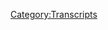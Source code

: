 {{DEFAULTSORT:
    #_TRANSCRIPT_0241:Larry Gets Coached
}}{{Transcript
    | title         = [[241: Larry Gets Coached]]
    | caption       = [https://knowledgefight.libsyn.com/knowledge-fight-larry-gets-coached Listen to this episode on Libsyn]
    | episodeNumber = [[241: Larry Gets Coached|241]]
    | length        = 01:25:03
}}

{{MessageBox
    | header     = Warning: Bot Generated Content
    | text       = This transcript was automatically generated by transcription software and likely contains many mistakes and misattributions. Please check the audio for definitive quotes, attribution, and context.
    | image      = N3yvass4myg91.webp
    | imagewidth = 50px
    | id         = warning
}}

{{TranscriptBlock
    | name      = Unknown Speaker
    | timestamp = 00:00:00.000
    | text      = Andy in Kansas, you're on the air, thanks for holding.
}}

{{TranscriptBlock
    | name      = Unknown Speaker
    | timestamp = 00:00:04.080
    | text      = Hello Alex, I'm a first time caller, I'm a huge fan, I love your work.
}}

{{TranscriptBlock
    | name      = Unknown Speaker
    | timestamp = 00:00:07.280
    | text      = I love you.
}}

{{TranscriptBlock
    | name      = Unknown Speaker
    | timestamp = 00:00:07.780
    | text      = Hey everybody, welcome back to Knowledge Fight, I'm Dan.
}}

{{TranscriptBlock
    | name      = Unknown Speaker
    | timestamp = 00:00:09.779
    | text      = I'm Jordan.
}}

{{TranscriptBlock
    | name      = Unknown Speaker
    | timestamp = 00:00:10.279
    | text      = We're a couple dudes, like to sit around, drink novelty beverages, and talk a little bit about Alex Jones.
}}

{{TranscriptBlock
    | name      = Unknown Speaker
    | timestamp = 00:00:14.080
    | text      = Indeed we are, Dan?
}}

{{TranscriptBlock
    | name      = Unknown Speaker
    | timestamp = 00:00:15.779
    | text      = Yes sir.
}}

{{TranscriptBlock
    | name      = Unknown Speaker
    | timestamp = 00:00:16.879
    | text      = Dan?
}}

{{TranscriptBlock
    | name      = Unknown Speaker
    | timestamp = 00:00:17.579
    | text      = Yep.
}}

{{TranscriptBlock
    | name      = Unknown Speaker
    | timestamp = 00:00:18.079
    | text      = What movie represents this season most to you?
}}

{{TranscriptBlock
    | name      = Unknown Speaker
    | timestamp = 00:00:22.079
    | text      = The fall? Or the winter?
}}

{{TranscriptBlock
    | name      = Unknown Speaker
    | timestamp = 00:00:23.579
    | text      = The winter.
}}

{{TranscriptBlock
    | name      = Unknown Speaker
    | timestamp = 00:00:24.280
    | text      = Well, obviously, uh...
}}

{{TranscriptBlock
    | name      = Unknown Speaker
    | timestamp = 00:00:25.780
    | text      = Don't say Winter's Bone.
}}

{{TranscriptBlock
    | name      = Unknown Speaker
    | timestamp = 00:00:27.000
    | text      = I was gonna say The Family Man, starring Nicolas Cage.
}}

{{TranscriptBlock
    | name      = Unknown Speaker
    | timestamp = 00:00:30.500
    | text      = I think that takes time around Christmas.
}}

{{TranscriptBlock
    | name      = Unknown Speaker
    | timestamp = 00:00:33.500
    | text      = Fair enough.
}}

{{TranscriptBlock
    | name      = Unknown Speaker
    | timestamp = 00:00:34.500
    | text      = I think it does, I don't know.
}}

{{TranscriptBlock
    | name      = Unknown Speaker
    | timestamp = 00:00:35.500
    | text      = Huh, let's see, winter, winter, uh, maybe, uh, Lion, the Witch, and the Wardrobe.
}}

{{TranscriptBlock
    | name      = Unknown Speaker
    | timestamp = 00:00:40.500
    | text      = Really?
}}

{{TranscriptBlock
    | name      = Unknown Speaker
    | timestamp = 00:00:42.500
    | text      = The winter queen, right? Isn't that the...
}}

{{TranscriptBlock
    | name      = Unknown Speaker
    | timestamp = 00:00:44.500
    | text      = She's, she's, uh, what, I think she's the snow queen? The ice queen? Something along those lines?
}}

{{TranscriptBlock
    | name      = Unknown Speaker
    | timestamp = 00:00:48.500
    | text      = Something like that, yeah.
}}

{{TranscriptBlock
    | name      = Unknown Speaker
    | timestamp = 00:00:49.000
    | text      = Yeah, yeah, yeah.
}}

{{TranscriptBlock
    | name      = Unknown Speaker
    | timestamp = 00:00:49.500
    | text      = I always resist calling her the ice queen.
}}

{{TranscriptBlock
    | name      = Unknown Speaker
    | timestamp = 00:00:51.500
    | text      = Fair enough.
}}

{{TranscriptBlock
    | name      = Unknown Speaker
    | timestamp = 00:00:52.000
    | text      = Such a, uh, pejorative term for ladies.
}}

{{TranscriptBlock
    | name      = Unknown Speaker
    | timestamp = 00:00:54.500
    | text      = Anyway, this is a show where I don't know all that much about seasonalities of movies, but I do know a lot about Alex Jones.
}}

{{TranscriptBlock
    | name      = Unknown Speaker
    | timestamp = 00:01:00.000
    | text      = Uh-huh, and I only know what you tell me about Alex Jones.
}}

{{TranscriptBlock
    | name      = Unknown Speaker
    | timestamp = 00:01:02.500
    | text      = That is correct.
}}

{{TranscriptBlock
    | name      = Unknown Speaker
    | timestamp = 00:01:03.000
    | text      = Exactly.
}}

{{TranscriptBlock
    | name      = Unknown Speaker
    | timestamp = 00:01:03.500
    | text      = And, to our folks who like to know about novelty beverages, today we're drinking Lagunitas Daytime Ale.
}}

{{TranscriptBlock
    | name      = Unknown Speaker
    | timestamp = 00:01:09.000
    | text      = It's a fractional IPA, which we learned is not a great thing.
}}

{{TranscriptBlock
    | name      = Unknown Speaker
    | timestamp = 00:01:12.500
    | text      = No, it's kind of...
}}

{{TranscriptBlock
    | name      = Unknown Speaker
    | timestamp = 00:01:13.500
    | text      = Right before the show. It means it has a lower alcohol content.
}}

{{TranscriptBlock
    | name      = Unknown Speaker
    | timestamp = 00:01:15.500
    | text      = Yeah, kind of lame.
}}

{{TranscriptBlock
    | name      = Unknown Speaker
    | timestamp = 00:01:16.500
    | text      = Uh, anyway, today, Jordan, we are doing Wacky Wednesday.
}}

{{TranscriptBlock
    | name      = Unknown Speaker
    | timestamp = 00:01:21.000
    | text      = Yay!
}}

{{TranscriptBlock
    | name      = Unknown Speaker
    | timestamp = 00:01:21.500
    | text      = I got an interesting topic for us to cover, and we will get into it in just one second.
}}

{{TranscriptBlock
    | name      = Unknown Speaker
    | timestamp = 00:01:26.000
    | text      = But before we do, I'd like to say thank you to a couple new people who have signed up and are supporting the show.
}}

{{TranscriptBlock
    | name      = Unknown Speaker
    | timestamp = 00:01:31.000
    | text      = This person, I'm positive I'm going to mispronounce their name, and I apologize in advance, but, uh, Christops, I'd like to thank you for supporting the show.
}}

{{TranscriptBlock
    | name      = Unknown Speaker
    | timestamp = 00:01:39.000
    | text      = You are now a policy wonk.
}}

{{TranscriptBlock
    | name      = Unknown Speaker
    | timestamp = 00:01:40.500
    | text      = I'm a policy wonk.
}}

{{TranscriptBlock
    | name      = Unknown Speaker
    | timestamp = 00:01:42.000
    | text      = Thank you so much.
}}

{{TranscriptBlock
    | name      = Unknown Speaker
    | timestamp = 00:01:42.500
    | text      = You did actually pronounce that correctly, I believe.
}}

{{TranscriptBlock
    | name      = Unknown Speaker
    | timestamp = 00:01:44.000
    | text      = I did?
}}

{{TranscriptBlock
    | name      = Unknown Speaker
    | timestamp = 00:01:44.500
    | text      = Yeah, because, uh, that's also the name of Christops Porzingis, a famous basketball player for the Knicks.
}}

{{TranscriptBlock
    | name      = Unknown Speaker
    | timestamp = 00:01:51.000
    | text      = Well, I apologize...
}}

{{TranscriptBlock
    | name      = Unknown Speaker
    | timestamp = 00:01:51.500
    | text      = Injured this year, but he is a rising superstar.
}}

{{TranscriptBlock
    | name      = Unknown Speaker
    | timestamp = 00:01:53.500
    | text      = I apologize for my preemptive apology, then.
}}

{{TranscriptBlock
    | name      = Unknown Speaker
    | timestamp = 00:01:56.000
    | text      = There you go.
}}

{{TranscriptBlock
    | name      = Unknown Speaker
    | timestamp = 00:01:56.500
    | text      = Secondly, I'd like to say thank you to Emily. You are now a policy wonk.
}}

{{TranscriptBlock
    | name      = Unknown Speaker
    | timestamp = 00:02:00.500
    | text      = I'm a policy wonk.
}}

{{TranscriptBlock
    | name      = Unknown Speaker
    | timestamp = 00:02:01.500
    | text      = And that's Emily, spelled E-M-I-L-E-E.
}}

{{TranscriptBlock
    | name      = Unknown Speaker
    | timestamp = 00:02:04.500
    | text      = Ooh, I like that.
}}

{{TranscriptBlock
    | name      = Unknown Speaker
    | timestamp = 00:02:05.500
    | text      = Cool spelling of Emily.
}}

{{TranscriptBlock
    | name      = Unknown Speaker
    | timestamp = 00:02:07.500
    | text      = Also, I'd like to say thank you to Fiona. You are now a policy wonk.
}}

{{TranscriptBlock
    | name      = Unknown Speaker
    | timestamp = 00:02:11.500
    | text      = I'm a policy wonk.
}}

{{TranscriptBlock
    | name      = Unknown Speaker
    | timestamp = 00:02:12.500
    | text      = Thank you, Fiona.
}}

{{TranscriptBlock
    | name      = Unknown Speaker
    | timestamp = 00:02:13.500
    | text      = Fiona, uh, my favorite Adventure Time character.
}}

{{TranscriptBlock
    | name      = Unknown Speaker
    | timestamp = 00:02:17.500
    | text      = Uh, also my favorite, Apple.
}}

{{TranscriptBlock
    | name      = Unknown Speaker
    | timestamp = 00:02:19.000
    | text      = Ah. Mm-hmm.
}}

{{TranscriptBlock
    | name      = Unknown Speaker
    | timestamp = 00:02:21.500
    | text      = That was the equivalent of you booing me.
}}

{{TranscriptBlock
    | name      = Unknown Speaker
    | timestamp = 00:02:25.500
    | text      = Uh, I'd like to also say thank you to somebody who took their donation and bumped it up to a higher level.
}}

{{TranscriptBlock
    | name      = Unknown Speaker
    | timestamp = 00:02:29.500
    | text      = We appreciate it oh so very much.
}}

{{TranscriptBlock
    | name      = Unknown Speaker
    | timestamp = 00:02:31.000
    | text      = So, Stella, you are now a globalist.
}}

{{TranscriptBlock
    | name      = Unknown Speaker
    | timestamp = 00:02:33.500
    | text      = I'm a policy wonk.
}}

{{TranscriptBlock
    | name      = Unknown Speaker
    | timestamp = 00:02:35.000
    | text      = Four stars. Go home to your mother and tell her you're brilliant.
}}

{{TranscriptBlock
    | name      = Unknown Speaker
    | timestamp = 00:02:37.500
    | text      = Someone, someone, sodomite sent me a bucket of poop.
}}

{{TranscriptBlock
    | name      = Unknown Speaker
    | timestamp = 00:02:40.500
    | text      = Daddy shark!
}}

{{TranscriptBlock
    | name      = Unknown Speaker
    | timestamp = 00:02:41.000
    | text      = Bum, bum, bum, bum, bum.
}}

{{TranscriptBlock
    | name      = Unknown Speaker
    | timestamp = 00:02:42.500
    | text      = Thank you, Stella.
}}

{{TranscriptBlock
    | name      = Unknown Speaker
    | timestamp = 00:02:44.000
    | text      = Uh, if you are out there listening and you would like to support the show and what we do, you can do that.
}}

{{TranscriptBlock
    | name      = Unknown Speaker
    | timestamp = 00:02:47.500
    | text      = By going to our website, knowledgefight.com, clicking that button that says support the show.
}}

{{TranscriptBlock
    | name      = Unknown Speaker
    | timestamp = 00:02:51.000
    | text      = We would appreciate it oh so very much.
}}

{{TranscriptBlock
    | name      = Unknown Speaker
    | timestamp = 00:02:53.000
    | text      = Very much.
}}

{{TranscriptBlock
    | name      = Unknown Speaker
    | timestamp = 00:02:54.000
    | text      = So, Jordan, we got, uh, we got a weird Wacky Wednesday thing going this month.
}}

{{TranscriptBlock
    | name      = Unknown Speaker
    | timestamp = 00:02:59.000
    | text      = Uh-huh. How many hammers are you gonna drop on this one?
}}

{{TranscriptBlock
    | name      = Unknown Speaker
    | timestamp = 00:03:01.500
    | text      = I don't know if I have any hammers, actually.
}}

{{TranscriptBlock
    | name      = Unknown Speaker
    | timestamp = 00:03:03.500
    | text      = Liar.
}}

{{TranscriptBlock
    | name      = Unknown Speaker
    | timestamp = 00:03:04.500
    | text      = I'm not trying to lull you into a false sense of security.
}}

{{TranscriptBlock
    | name      = Unknown Speaker
    | timestamp = 00:03:06.500
    | text      = You are always lulling me into a false sense of security.
}}

{{TranscriptBlock
    | name      = Unknown Speaker
    | timestamp = 00:03:09.000
    | text      = So, um, you know, we've gone over Reverend Manning.
}}

{{TranscriptBlock
    | name      = Unknown Speaker
    | timestamp = 00:03:12.500
    | text      = Uh, we went over, uh, the star child who, uh, made good on her, her life.
}}

{{TranscriptBlock
    | name      = Unknown Speaker
    | timestamp = 00:03:18.000
    | text      = Yes.
}}

{{TranscriptBlock
    | name      = Unknown Speaker
    | timestamp = 00:03:18.500
    | text      = Uh, we went over Coach Dave last week and that was a wildly, uh, weird episode.
}}

{{TranscriptBlock
    | name      = Unknown Speaker
    | timestamp = 00:03:25.000
    | text      = Oh, boy. Coach Dave.
}}

{{TranscriptBlock
    | name      = Unknown Speaker
    | timestamp = 00:03:26.000
    | text      = So, here's the deal.
}}

{{TranscriptBlock
    | name      = Unknown Speaker
    | timestamp = 00:03:27.500
    | text      = What's the deal?
}}

{{TranscriptBlock
    | name      = Unknown Speaker
    | timestamp = 00:03:28.500
    | text      = When I was going over Coach Dave, I found a lot more that I wanted to talk about.
}}

{{TranscriptBlock
    | name      = Unknown Speaker
    | timestamp = 00:03:33.000
    | text      = Right.
}}

{{TranscriptBlock
    | name      = Unknown Speaker
    | timestamp = 00:03:33.500
    | text      = And I realized that if I did, it would end up being a four-hour episode.
}}

{{TranscriptBlock
    | name      = Unknown Speaker
    | timestamp = 00:03:37.500
    | text      = And I don't feel like I want to move on from Wacky Wednesday until I get this out.
}}

{{TranscriptBlock
    | name      = Unknown Speaker
    | timestamp = 00:03:42.500
    | text      = So, today we are revisiting Coach Dave Daubenmire.
}}

{{TranscriptBlock
    | name      = Unknown Speaker
    | timestamp = 00:03:45.500
    | text      = Oh, no!
}}

{{TranscriptBlock
    | name      = Unknown Speaker
    | timestamp = 00:03:46.500
    | text      = Uh, I feel a little weird about that going back to the well so quickly on someone who is a new, uh, entry into our fold.
}}

{{TranscriptBlock
    | name      = Unknown Speaker
    | timestamp = 00:03:53.000
    | text      = But at the same time, on our group on Facebook, go home and tell your mother you're brilliant,
}}

{{TranscriptBlock
    | name      = Unknown Speaker
    | timestamp = 00:03:57.000
    | text      = there was a poll that was put up and there was a resounding support for Let's Talk More About Dave Daubenmire.
}}

{{TranscriptBlock
    | name      = Unknown Speaker
    | timestamp = 00:04:03.000
    | text      = I believe I texted you about that. It's dictator-level numbers there.
}}

{{TranscriptBlock
    | name      = Unknown Speaker
    | timestamp = 00:04:06.500
    | text      = It's like 99% people were like, yeah, get some more Coach Dave in there.
}}

{{TranscriptBlock
    | name      = Unknown Speaker
    | timestamp = 00:04:11.000
    | text      = Despite the horrible white nationalism and being a guy whose son is a sex offender.
}}

{{TranscriptBlock
    | name      = Unknown Speaker
    | timestamp = 00:04:17.500
    | text      = I think part of it is our listeners have a self-flagellation and they want to hear more white supremacists talk.
}}

{{TranscriptBlock
    | name      = Unknown Speaker
    | timestamp = 00:04:24.000
    | text      = Well, we might touch on that a tiny bit.
}}

{{TranscriptBlock
    | name      = Unknown Speaker
    | timestamp = 00:04:27.500
    | text      = Ah, of course.
}}

{{TranscriptBlock
    | name      = Unknown Speaker
    | timestamp = 00:04:28.500
    | text      = So, the reason that I had a whole lot more that I wanted to talk about,
}}

{{TranscriptBlock
    | name      = Unknown Speaker
    | timestamp = 00:04:32.500
    | text      = and it actually works really well to have it be two separate episodes,
}}

{{TranscriptBlock
    | name      = Unknown Speaker
    | timestamp = 00:04:36.500
    | text      = is in 2016, around the election, Coach Dave had a guest on his show that we are very familiar with.
}}

{{TranscriptBlock
    | name      = Unknown Speaker
    | timestamp = 00:04:46.500
    | text      = Oh, no.
}}

{{TranscriptBlock
    | name      = Unknown Speaker
    | timestamp = 00:04:47.500
    | text      = Dave Daubenmire here.
}}

{{TranscriptBlock
    | name      = Unknown Speaker
    | timestamp = 00:04:49.500
    | text      = What evening is this? This is Thursday evening.
}}

{{TranscriptBlock
    | name      = Unknown Speaker
    | timestamp = 00:04:53.500
    | text      = Just had a great exclusive opportunity to be able to talk to Larry Nichols and honored that you would join us here.
}}

{{TranscriptBlock
    | name      = Unknown Speaker
    | timestamp = 00:05:00.500
    | text      = So exclusive. Hard to get a hold of that guy.
}}

{{TranscriptBlock
    | name      = Unknown Speaker
    | timestamp = 00:05:04.500
    | text      = He took a text message.
}}

{{TranscriptBlock
    | name      = Unknown Speaker
    | timestamp = 00:05:07.500
    | text      = He said, there's more to this clip, but I laughed my ass off when he was like, we had an exclusive opportunity.
}}

{{TranscriptBlock
    | name      = Unknown Speaker
    | timestamp = 00:05:14.500
    | text      = He gives out his phone number on other shows. We just called him out of the blue and he answered.
}}

{{TranscriptBlock
    | name      = Unknown Speaker
    | timestamp = 00:05:20.500
    | text      = On the show, he just picked up. Weird.
}}

{{TranscriptBlock
    | name      = Unknown Speaker
    | timestamp = 00:05:24.500
    | text      = It is not an exclusive thing to get an interview with Larry Nichols. He'll talk to any asshole who wants to talk to him.
}}

{{TranscriptBlock
    | name      = Unknown Speaker
    | timestamp = 00:05:29.500
    | text      = Yep.
}}

{{TranscriptBlock
    | name      = Unknown Speaker
    | timestamp = 00:05:30.500
    | text      = So Coach had Larry Nichols on for an interview in the lead up to the election.
}}

{{TranscriptBlock
    | name      = Unknown Speaker
    | timestamp = 00:05:35.500
    | text      = All about rice.
}}

{{TranscriptBlock
    | name      = Unknown Speaker
    | timestamp = 00:05:37.500
    | text      = Soft and hard. That doesn't come up.
}}

{{TranscriptBlock
    | name      = Unknown Speaker
    | timestamp = 00:05:39.500
    | text      = Larry is really, really sick. In fact, we're going to hear from him here in a second.
}}

{{TranscriptBlock
    | name      = Unknown Speaker
    | timestamp = 00:05:42.500
    | text      = Is he though?
}}

{{TranscriptBlock
    | name      = Unknown Speaker
    | timestamp = 00:05:43.500
    | text      = He says he's got tubes coming out as just about everything tubes can be coming out of.
}}

{{TranscriptBlock
    | name      = Unknown Speaker
    | timestamp = 00:05:47.500
    | text      = So just out of decency and privacy, Larry's just going to be coming on with this.
}}

{{TranscriptBlock
    | name      = Unknown Speaker
    | timestamp = 00:05:53.500
    | text      = We'll hear his voice.
}}

{{TranscriptBlock
    | name      = Unknown Speaker
    | timestamp = 00:05:54.500
    | text      = Like those hydraulic tubes.
}}

{{TranscriptBlock
    | name      = Unknown Speaker
    | timestamp = 00:05:55.500
    | text      = We're going to do a little bit different than our normal hangout.
}}

{{TranscriptBlock
    | name      = Unknown Speaker
    | timestamp = 00:05:58.500
    | text      = We do our hangouts in the morning. We have a bunch of guys on the screen with us.
}}

{{TranscriptBlock
    | name      = Unknown Speaker
    | timestamp = 00:06:02.500
    | text      = But we're not going to do that today. It's just going to be a straight up interview with Larry Nichols.
}}

{{TranscriptBlock
    | name      = Unknown Speaker
    | timestamp = 00:06:06.500
    | text      = Very exciting. So in decency for Larry, he's not going to have him up on video.
}}

{{TranscriptBlock
    | name      = Unknown Speaker
    | timestamp = 00:06:12.500
    | text      = Maybe when he says exclusive interview, he just means, I'm the only one doing this interview with him.
}}

{{TranscriptBlock
    | name      = Unknown Speaker
    | timestamp = 00:06:17.500
    | text      = I don't have my 15 random ass guys on Google Hangouts yelling at Larry Nichols too.
}}

{{TranscriptBlock
    | name      = Unknown Speaker
    | timestamp = 00:06:22.500
    | text      = That does make it easier to listen to, for sure.
}}

{{TranscriptBlock
    | name      = Unknown Speaker
    | timestamp = 00:06:25.500
    | text      = I don't think that's it. I think he's thrilled. He thinks this is a get.
}}

{{TranscriptBlock
    | name      = Unknown Speaker
    | timestamp = 00:06:29.500
    | text      = This is like, I have a big guest on my hands. Larry fucking Nichols is talking to me?
}}

{{TranscriptBlock
    | name      = Unknown Speaker
    | timestamp = 00:06:35.500
    | text      = I love that so much. I love the idea that any one hero worships him.
}}

{{TranscriptBlock
    | name      = Unknown Speaker
    | timestamp = 00:06:40.500
    | text      = It just means they don't know anything.
}}

{{TranscriptBlock
    | name      = Unknown Speaker
    | timestamp = 00:06:42.500
    | text      = Like they haven't looked into his history.
}}

{{TranscriptBlock
    | name      = Unknown Speaker
    | timestamp = 00:06:44.500
    | text      = The fact that after he sued the Clintons back in the 90s and accused Clinton of having affairs with a bunch of women.
}}

{{TranscriptBlock
    | name      = Unknown Speaker
    | timestamp = 00:06:51.500
    | text      = All the women were interviewed and they said, absolutely not.
}}

{{TranscriptBlock
    | name      = Unknown Speaker
    | timestamp = 00:06:54.500
    | text      = Then the star tabloid picked up the story and was like, look, I don't want to be, I don't want to, I'm sorry.
}}

{{TranscriptBlock
    | name      = Unknown Speaker
    | timestamp = 00:07:03.500
    | text      = This isn't me.
}}

{{TranscriptBlock
    | name      = Unknown Speaker
    | timestamp = 00:07:04.500
    | text      = And then a little bit after that, he started to get some money and then he started to revamp the, like the timeline of his, his huckster scam here is very, it's very clear.
}}

{{TranscriptBlock
    | name      = Unknown Speaker
    | timestamp = 00:07:14.500
    | text      = And his motivations for hating the Clintons are really clear.
}}

{{TranscriptBlock
    | name      = Unknown Speaker
    | timestamp = 00:07:17.500
    | text      = Like because Bill Clinton fired him from the Arkansas development finance office for making, making 642 collect calls on the company, on the, on the state's dime to the Contras in Nicaragua.
}}

{{TranscriptBlock
    | name      = Unknown Speaker
    | timestamp = 00:07:32.500
    | text      = They got fired from that job and now he's pissed off at Bill Clinton.
}}

{{TranscriptBlock
    | name      = Unknown Speaker
    | timestamp = 00:07:36.500
    | text      = And then just tracing his timeline through everything.
}}

{{TranscriptBlock
    | name      = Unknown Speaker
    | timestamp = 00:07:38.500
    | text      = It's like, all right, you, you're someone who just commits fraud after fraud.
}}

{{TranscriptBlock
    | name      = Unknown Speaker
    | timestamp = 00:07:43.500
    | text      = So here's the actual direct quote after the story came out in the star tabloid.
}}

{{TranscriptBlock
    | name      = Unknown Speaker
    | timestamp = 00:07:49.500
    | text      = So this was because the only reason the story got picked up is because things that Larry put out into the world that everyone in Arkansas ignored because they just knew like, ah, this is bullshit.
}}

{{TranscriptBlock
    | name      = Unknown Speaker
    | timestamp = 00:07:59.500
    | text      = This is nonsense.
}}

{{TranscriptBlock
    | name      = Unknown Speaker
    | timestamp = 00:08:00.500
    | text      = But once Bill became the presumptive Democratic presidential candidate, the star was like, oh, here's a juicy story.
}}

{{TranscriptBlock
    | name      = Unknown Speaker
    | timestamp = 00:08:07.500
    | text      = And they started reporting on it and Larry said, quote, the media has made a circus out of this thing and now it's gone way too far.
}}

{{TranscriptBlock
    | name      = Unknown Speaker
    | timestamp = 00:08:13.500
    | text      = When the star article first came out, several women called asking if I was willing to pay them to say they had an affair with Bill Clinton.
}}

{{TranscriptBlock
    | name      = Unknown Speaker
    | timestamp = 00:08:19.500
    | text      = This is crazy.
}}

{{TranscriptBlock
    | name      = Unknown Speaker
    | timestamp = 00:08:20.500
    | text      = One London newspaper is offering half a million dollars for a story.
}}

{{TranscriptBlock
    | name      = Unknown Speaker
    | timestamp = 00:08:24.500
    | text      = So even he's coming out and being like, this is bullshit.
}}

{{TranscriptBlock
    | name      = Unknown Speaker
    | timestamp = 00:08:28.500
    | text      = There's a lot of forces that I accidentally opened up.
}}

{{TranscriptBlock
    | name      = Unknown Speaker
    | timestamp = 00:08:31.500
    | text      = I wanted to lie without consequences.
}}

{{TranscriptBlock
    | name      = Unknown Speaker
    | timestamp = 00:08:34.500
    | text      = Yeah.
}}

{{TranscriptBlock
    | name      = Unknown Speaker
    | timestamp = 00:08:35.500
    | text      = And you guys are going to make it so when I continue lying, there's going to be some real consequences.
}}

{{TranscriptBlock
    | name      = Unknown Speaker
    | timestamp = 00:08:39.500
    | text      = I mean, he's made it perfectly clear that he set out to destroy Bill Clinton and it got away from him.
}}

{{TranscriptBlock
    | name      = Unknown Speaker
    | timestamp = 00:08:43.500
    | text      = Yeah.
}}

{{TranscriptBlock
    | name      = Unknown Speaker
    | timestamp = 00:08:44.500
    | text      = And then later he's just like, that was a good scam.
}}

{{TranscriptBlock
    | name      = Unknown Speaker
    | timestamp = 00:08:46.500
    | text      = I'm gonna get back on that.
}}

{{TranscriptBlock
    | name      = Unknown Speaker
    | timestamp = 00:08:47.500
    | text      = That was a good run.
}}

{{TranscriptBlock
    | name      = Unknown Speaker
    | timestamp = 00:08:48.500
    | text      = And then when he said he was the hit man for the Clintons on a radio show.
}}

{{TranscriptBlock
    | name      = Unknown Speaker
    | timestamp = 00:08:52.500
    | text      = That was fun.
}}

{{TranscriptBlock
    | name      = Unknown Speaker
    | timestamp = 00:08:53.500
    | text      = And then later he was like, oh, I was on fucking pills.
}}

{{TranscriptBlock
    | name      = Unknown Speaker
    | timestamp = 00:08:55.500
    | text      = I don't even remember saying that.
}}

{{TranscriptBlock
    | name      = Unknown Speaker
    | timestamp = 00:08:58.500
    | text      = That is true.
}}

{{TranscriptBlock
    | name      = Unknown Speaker
    | timestamp = 00:08:59.500
    | text      = This guy is an asshole.
}}

{{TranscriptBlock
    | name      = Unknown Speaker
    | timestamp = 00:09:01.500
    | text      = This guy is an asshole.
}}

{{TranscriptBlock
    | name      = Unknown Speaker
    | timestamp = 00:09:04.500
    | text      = Also, we should say he's the saddest sack I've ever heard.
}}

{{TranscriptBlock
    | name      = Unknown Speaker
    | timestamp = 00:09:08.500
    | text      = I was young and I was cool and I was smart back when I worked with the Clintons.
}}

{{TranscriptBlock
    | name      = Unknown Speaker
    | timestamp = 00:09:12.500
    | text      = And I helped design, build this system that Bill and Hillary use.
}}

{{TranscriptBlock
    | name      = Unknown Speaker
    | timestamp = 00:09:17.500
    | text      = No, you wrote jingles.
}}

{{TranscriptBlock
    | name      = Unknown Speaker
    | timestamp = 00:09:18.500
    | text      = This intricate mob, this cabal system.
}}

{{TranscriptBlock
    | name      = Unknown Speaker
    | timestamp = 00:09:22.500
    | text      = You were a jingle writer.
}}

{{TranscriptBlock
    | name      = Unknown Speaker
    | timestamp = 00:09:23.500
    | text      = Well, see here, the way he presents things on other shows that he does, like Alex's show,
}}

{{TranscriptBlock
    | name      = Unknown Speaker
    | timestamp = 00:09:29.500
    | text      = is that what he's referring to here is this mob cabal system that he helped set up.
}}

{{TranscriptBlock
    | name      = Unknown Speaker
    | timestamp = 00:09:34.500
    | text      = Of course.
}}

{{TranscriptBlock
    | name      = Unknown Speaker
    | timestamp = 00:09:35.500
    | text      = The way he describes it elsewhere is the idea of the broken coalition.
}}

{{TranscriptBlock
    | name      = Unknown Speaker
    | timestamp = 00:09:38.500
    | text      = The idea of going after all Christians or all the majority voters in a state is probably
}}

{{TranscriptBlock
    | name      = Unknown Speaker
    | timestamp = 00:09:46.500
    | text      = not the best strategy.
}}

{{TranscriptBlock
    | name      = Unknown Speaker
    | timestamp = 00:09:48.500
    | text      = But if you embrace disenfranchised groups, they add up to a large voting bloc.
}}

{{TranscriptBlock
    | name      = Unknown Speaker
    | timestamp = 00:09:53.500
    | text      = Yeah.
}}

{{TranscriptBlock
    | name      = Unknown Speaker
    | timestamp = 00:09:54.500
    | text      = So that is the evil that he says he worked on with the Clintons in terms of strategic goals back then.
}}

{{TranscriptBlock
    | name      = Unknown Speaker
    | timestamp = 00:10:03.500
    | text      = Now he's on Coach Dave's show and he's calling it a mob cabal system.
}}

{{TranscriptBlock
    | name      = Unknown Speaker
    | timestamp = 00:10:07.500
    | text      = All he's talking about is listening to minorities.
}}

{{TranscriptBlock
    | name      = Unknown Speaker
    | timestamp = 00:10:11.500
    | text      = Yeah, the system that nearly got Stacey Abrams elected until it was stolen from her.
}}

{{TranscriptBlock
    | name      = Unknown Speaker
    | timestamp = 00:10:17.500
    | text      = Sure.
}}

{{TranscriptBlock
    | name      = Unknown Speaker
    | timestamp = 00:10:18.500
    | text      = Yeah.
}}

{{TranscriptBlock
    | name      = Unknown Speaker
    | timestamp = 00:10:19.500
    | text      = Most of it, designed most of it.
}}

{{TranscriptBlock
    | name      = Unknown Speaker
    | timestamp = 00:10:24.500
    | text      = And then here I am today, seeing that system being used to destroy the life my grandchildren
}}

{{TranscriptBlock
    | name      = Unknown Speaker
    | timestamp = 00:10:36.500
    | text      = are going to have in yours.
}}

{{TranscriptBlock
    | name      = Unknown Speaker
    | timestamp = 00:10:38.500
    | text      = And I've got to stop it.
}}

{{TranscriptBlock
    | name      = Unknown Speaker
    | timestamp = 00:10:39.500
    | text      = I've got to be the one.
}}

{{TranscriptBlock
    | name      = Unknown Speaker
    | timestamp = 00:10:42.500
    | text      = You know, nobody's beat the Clinton system.
}}

{{TranscriptBlock
    | name      = Unknown Speaker
    | timestamp = 00:10:44.500
    | text      = Nobody.
}}

{{TranscriptBlock
    | name      = Unknown Speaker
    | timestamp = 00:10:45.500
    | text      = Coach, you know that?
}}

{{TranscriptBlock
    | name      = Unknown Speaker
    | timestamp = 00:10:46.500
    | text      = Nobody.
}}

{{TranscriptBlock
    | name      = Unknown Speaker
    | timestamp = 00:10:47.500
    | text      = Yeah.
}}

{{TranscriptBlock
    | name      = Unknown Speaker
    | timestamp = 00:10:48.500
    | text      = God, except you.
}}

{{TranscriptBlock
    | name      = Unknown Speaker
    | timestamp = 00:10:49.500
    | text      = How?
}}

{{TranscriptBlock
    | name      = Unknown Speaker
    | timestamp = 00:10:50.500
    | text      = Got him close, but he got off.
}}

{{TranscriptBlock
    | name      = Unknown Speaker
    | timestamp = 00:10:52.500
    | text      = Slippery.
}}

{{TranscriptBlock
    | name      = Unknown Speaker
    | timestamp = 00:10:53.500
    | text      = But I think it was all one day destined to come down to this.
}}

{{TranscriptBlock
    | name      = Unknown Speaker
    | timestamp = 00:10:57.500
    | text      = Now I'm afraid I'm just barely hanging on.
}}

{{TranscriptBlock
    | name      = Unknown Speaker
    | timestamp = 00:10:59.500
    | text      = I'm not going to be here maybe for the election, but I'm trying.
}}

{{TranscriptBlock
    | name      = Unknown Speaker
    | timestamp = 00:11:02.500
    | text      = You sad pile of shit.
}}

{{TranscriptBlock
    | name      = Unknown Speaker
    | timestamp = 00:11:04.500
    | text      = This is so nonsense.
}}

{{TranscriptBlock
    | name      = Unknown Speaker
    | timestamp = 00:11:05.500
    | text      = That's pathetic.
}}

{{TranscriptBlock
    | name      = Unknown Speaker
    | timestamp = 00:11:06.500
    | text      = Yeah.
}}

{{TranscriptBlock
    | name      = Unknown Speaker
    | timestamp = 00:11:07.500
    | text      = Yeah.
}}

{{TranscriptBlock
    | name      = Unknown Speaker
    | timestamp = 00:11:08.500
    | text      = I know that I'm the one who can bring down the Clintons.
}}

{{TranscriptBlock
    | name      = Unknown Speaker
    | timestamp = 00:11:10.500
    | text      = No one's ever beat them but me, but I'm going to die before the election because I'm so sick.
}}

{{TranscriptBlock
    | name      = Unknown Speaker
    | timestamp = 00:11:15.500
    | text      = I'm too sick that you can't even have me on screen.
}}

{{TranscriptBlock
    | name      = Unknown Speaker
    | timestamp = 00:11:18.500
    | text      = I do appreciate this differing level of asshole as opposed to our usual, you know, fake alpha
}}

{{TranscriptBlock
    | name      = Unknown Speaker
    | timestamp = 00:11:28.500
    | text      = male dominate everything.
}}

{{TranscriptBlock
    | name      = Unknown Speaker
    | timestamp = 00:11:30.500
    | text      = He's like trying to portray himself as the Danny Glover coming out of retirement for
}}

{{TranscriptBlock
    | name      = Unknown Speaker
    | timestamp = 00:11:35.500
    | text      = one last saving the fucking union.
}}

{{TranscriptBlock
    | name      = Unknown Speaker
    | timestamp = 00:11:38.500
    | text      = Or like, you know, a kid on like fake crutches trying to get some money from you.
}}

{{TranscriptBlock
    | name      = Unknown Speaker
    | timestamp = 00:11:44.500
    | text      = He's affecting his illness so severely and talking about like, I'll be gone soon.
}}

{{TranscriptBlock
    | name      = Unknown Speaker
    | timestamp = 00:11:49.500
    | text      = No.
}}

{{TranscriptBlock
    | name      = Unknown Speaker
    | timestamp = 00:11:50.500
    | text      = I'm just a principled warrior here trying to take down the Clintons because I know their
}}

{{TranscriptBlock
    | name      = Unknown Speaker
    | timestamp = 00:11:56.500
    | text      = system.
}}

{{TranscriptBlock
    | name      = Unknown Speaker
    | timestamp = 00:11:57.500
    | text      = I built it.
}}

{{TranscriptBlock
    | name      = Unknown Speaker
    | timestamp = 00:11:58.500
    | text      = I can't think of anybody that I identify with more than Ozzie Mandamus.
}}

{{TranscriptBlock
    | name      = Unknown Speaker
    | timestamp = 00:12:05.500
    | text      = Ozzie Mandamus.
}}

{{TranscriptBlock
    | name      = Unknown Speaker
    | timestamp = 00:12:06.500
    | text      = Look upon my works ye mighty and despair.
}}

{{TranscriptBlock
    | name      = Unknown Speaker
    | timestamp = 00:12:09.500
    | text      = So I have created Bill Clinton and no longer can I control him.
}}

{{TranscriptBlock
    | name      = Unknown Speaker
    | timestamp = 00:12:14.500
    | text      = What have I done?
}}

{{TranscriptBlock
    | name      = Unknown Speaker
    | timestamp = 00:12:17.500
    | text      = Good God.
}}

{{TranscriptBlock
    | name      = Unknown Speaker
    | timestamp = 00:12:18.500
    | text      = It's an island of Dr. Moreau situation.
}}

{{TranscriptBlock
    | name      = Unknown Speaker
    | timestamp = 00:12:21.500
    | text      = What has science done?
}}

{{TranscriptBlock
    | name      = Unknown Speaker
    | timestamp = 00:12:23.500
    | text      = This is awesome because yeah, you're right.
}}

{{TranscriptBlock
    | name      = Unknown Speaker
    | timestamp = 00:12:26.500
    | text      = It is such a different flair for a pathetic liar than blustery bullshit, even though the
}}

{{TranscriptBlock
    | name      = Unknown Speaker
    | timestamp = 00:12:33.500
    | text      = like, I got him impeached and stuff like that.
}}

{{TranscriptBlock
    | name      = Unknown Speaker
    | timestamp = 00:12:35.500
    | text      = It's like, well, kind of, but he kind of did it to himself too.
}}

{{TranscriptBlock
    | name      = Unknown Speaker
    | timestamp = 00:12:38.500
    | text      = What?
}}

{{TranscriptBlock
    | name      = Unknown Speaker
    | timestamp = 00:12:39.500
    | text      = Come on, Bill.
}}

{{TranscriptBlock
    | name      = Unknown Speaker
    | timestamp = 00:12:40.500
    | text      = He definitely didn't commit all them crimes.
}}

{{TranscriptBlock
    | name      = Unknown Speaker
    | timestamp = 00:12:45.500
    | text      = So, you know, it is, it is interesting and I enjoy it a little bit, but it's also like,
}}

{{TranscriptBlock
    | name      = Unknown Speaker
    | timestamp = 00:12:52.500
    | text      = he's really hamming up the like, I'm going to die soon.
}}

{{TranscriptBlock
    | name      = Unknown Speaker
    | timestamp = 00:12:55.500
    | text      = I am, I have been brought low.
}}

{{TranscriptBlock
    | name      = Unknown Speaker
    | timestamp = 00:12:58.500
    | text      = He's even talking about there.
}}

{{TranscriptBlock
    | name      = Unknown Speaker
    | timestamp = 00:12:59.500
    | text      = Like I was sober.
}}

{{TranscriptBlock
    | name      = Unknown Speaker
    | timestamp = 00:13:00.500
    | text      = I was so strong.
}}

{{TranscriptBlock
    | name      = Unknown Speaker
    | timestamp = 00:13:01.500
    | text      = I thought I was so strong when I was younger, but now I have been brought to be humble.
}}

{{TranscriptBlock
    | name      = Unknown Speaker
    | timestamp = 00:13:05.500
    | text      = And what he's doing that for on this show is because that's so in line with the Christian
}}

{{TranscriptBlock
    | name      = Unknown Speaker
    | timestamp = 00:13:10.500
    | text      = ethos, like this idea of the mighty being brought low and the Saul on the way to Tarsus
}}

{{TranscriptBlock
    | name      = Unknown Speaker
    | timestamp = 00:13:16.500
    | text      = kind of moment.
}}

{{TranscriptBlock
    | name      = Unknown Speaker
    | timestamp = 00:13:17.500
    | text      = Yeah, yeah, yeah.
}}

{{TranscriptBlock
    | name      = Unknown Speaker
    | timestamp = 00:13:18.500
    | text      = This seeing the truth and redeeming yourself is something that like, especially mainstream
}}

{{TranscriptBlock
    | name      = Unknown Speaker
    | timestamp = 00:13:23.500
    | text      = Christians nowadays, conservative Christians can't get enough of that shit.
}}

{{TranscriptBlock
    | name      = Unknown Speaker
    | timestamp = 00:13:27.500
    | text      = That story is catnip for them.
}}

{{TranscriptBlock
    | name      = Unknown Speaker
    | timestamp = 00:13:29.500
    | text      = While he was working with Clinton, he was actually Gary Nichols and then he had his
}}

{{TranscriptBlock
    | name      = Unknown Speaker
    | timestamp = 00:13:35.500
    | text      = coming to Jesus moment.
}}

{{TranscriptBlock
    | name      = Unknown Speaker
    | timestamp = 00:13:36.500
    | text      = Now he's Larry Nichols.
}}

{{TranscriptBlock
    | name      = Unknown Speaker
    | timestamp = 00:13:37.500
    | text      = That's, that's the Saul-Paul situation all over again.
}}

{{TranscriptBlock
    | name      = Unknown Speaker
    | timestamp = 00:13:40.500
    | text      = He might have some aliases.
}}

{{TranscriptBlock
    | name      = Unknown Speaker
    | timestamp = 00:13:41.500
    | text      = I've not been able to quite track that down, but I do think he has a couple of false identities.
}}

{{TranscriptBlock
    | name      = Unknown Speaker
    | timestamp = 00:13:45.500
    | text      = Yeah, he's probably written an op-ed or two under a, what was a Benjamin Franklin's old
}}

{{TranscriptBlock
    | name      = Unknown Speaker
    | timestamp = 00:13:52.500
    | text      = fake grandma character?
}}

{{TranscriptBlock
    | name      = Unknown Speaker
    | timestamp = 00:13:54.500
    | text      = Uh, there was, uh, Mark Twain's was, uh, something snodgrass, right?
}}

{{TranscriptBlock
    | name      = Unknown Speaker
    | timestamp = 00:13:59.500
    | text      = Yeah, yeah, yeah, yeah.
}}

{{TranscriptBlock
    | name      = Unknown Speaker
    | timestamp = 00:14:01.500
    | text      = Something snodgrass.
}}

{{TranscriptBlock
    | name      = Unknown Speaker
    | timestamp = 00:14:02.500
    | text      = Yeah.
}}

{{TranscriptBlock
    | name      = Unknown Speaker
    | timestamp = 00:14:03.500
    | text      = Uh, who cares?
}}

{{TranscriptBlock
    | name      = Unknown Speaker
    | timestamp = 00:14:04.500
    | text      = Anyway, in this next clip, coach is trying to ask Larry a question, but if you listen
}}

{{TranscriptBlock
    | name      = Unknown Speaker
    | timestamp = 00:14:08.500
    | text      = carefully to the audio, you don't have to listen to that carefully.
}}

{{TranscriptBlock
    | name      = Unknown Speaker
    | timestamp = 00:14:13.100
    | text      = You can tell that Larry is distracted by something else that's going on in his house.
}}

{{TranscriptBlock
    | name      = Unknown Speaker
    | timestamp = 00:14:17.500
    | text      = There's a kitten.
}}

{{TranscriptBlock
    | name      = Unknown Speaker
    | timestamp = 00:14:18.500
    | text      = But Larry, it would be safe to say that some of these guys go there with the best intentions,
}}

{{TranscriptBlock
    | name      = Unknown Speaker
    | timestamp = 00:14:22.500
    | text      = do they not?
}}

{{TranscriptBlock
    | name      = Unknown Speaker
    | timestamp = 00:14:23.500
    | text      = They do.
}}

{{TranscriptBlock
    | name      = Unknown Speaker
    | timestamp = 00:14:24.500
    | text      = To Washington.
}}

{{TranscriptBlock
    | name      = Unknown Speaker
    | timestamp = 00:14:25.500
    | text      = They do.
}}

{{TranscriptBlock
    | name      = Unknown Speaker
    | timestamp = 00:14:26.500
    | text      = They become corrupted by...
}}

{{TranscriptBlock
    | name      = Unknown Speaker
    | timestamp = 00:14:27.500
    | text      = So what preceded this immediately is Larry telling a story about how he would try and
}}

{{TranscriptBlock
    | name      = Unknown Speaker
    | timestamp = 00:14:31.500
    | text      = get blackmail on people in Washington.
}}

{{TranscriptBlock
    | name      = Unknown Speaker
    | timestamp = 00:14:33.500
    | text      = Of course.
}}

{{TranscriptBlock
    | name      = Unknown Speaker
    | timestamp = 00:14:34.500
    | text      = And how he would set them up and then, uh, they'd be corrupted and stuff like that.
}}

{{TranscriptBlock
    | name      = Unknown Speaker
    | timestamp = 00:14:38.500
    | text      = So when coach is saying, like some people come in with good intentions, uh, that is
}}

{{TranscriptBlock
    | name      = Unknown Speaker
    | timestamp = 00:14:43.500
    | text      = the, the framework of this and it makes his question all the stupider.
}}

{{TranscriptBlock
    | name      = Unknown Speaker
    | timestamp = 00:14:47.500
    | text      = And then they become, they become corrupted by the system or get caught.
}}

{{TranscriptBlock
    | name      = Unknown Speaker
    | timestamp = 00:14:52.500
    | text      = Exactly.
}}

{{TranscriptBlock
    | name      = Unknown Speaker
    | timestamp = 00:14:53.500
    | text      = By me.
}}

{{TranscriptBlock
    | name      = Unknown Speaker
    | timestamp = 00:14:54.500
    | text      = I did it.
}}

{{TranscriptBlock
    | name      = Unknown Speaker
    | timestamp = 00:14:55.500
    | text      = I'm the reason Washington is alive.
}}

{{TranscriptBlock
    | name      = Unknown Speaker
    | timestamp = 00:14:57.500
    | text      = And then they'll catch one or two of them and then it'll scare everybody else.
}}

{{TranscriptBlock
    | name      = Unknown Speaker
    | timestamp = 00:15:01.500
    | text      = And then they'll fall in line.
}}

{{TranscriptBlock
    | name      = Unknown Speaker
    | timestamp = 00:15:03.500
    | text      = That's right.
}}

{{TranscriptBlock
    | name      = Unknown Speaker
    | timestamp = 00:15:04.500
    | text      = So Larry, as we look at it right now, then we look at all this stuff that's coming out.
}}

{{TranscriptBlock
    | name      = Unknown Speaker
    | timestamp = 00:15:09.500
    | text      = How do you see it playing out?
}}

{{TranscriptBlock
    | name      = Unknown Speaker
    | timestamp = 00:15:12.500
    | text      = Is that, are they really, are they really...
}}

{{TranscriptBlock
    | name      = Unknown Speaker
    | timestamp = 00:15:15.500
    | text      = Sorry, there's a marching band going through my house.
}}

{{TranscriptBlock
    | name      = Unknown Speaker
    | timestamp = 00:15:18.500
    | text      = Are they really going to use it?
}}

{{TranscriptBlock
    | name      = Unknown Speaker
    | timestamp = 00:15:20.500
    | text      = Does it come down, Larry, to whether she's elected or not?
}}

{{TranscriptBlock
    | name      = Unknown Speaker
    | timestamp = 00:15:23.500
    | text      = Sorry, I take my dog out.
}}

{{TranscriptBlock
    | name      = Unknown Speaker
    | timestamp = 00:15:29.500
    | text      = That's, that's great.
}}

{{TranscriptBlock
    | name      = Unknown Speaker
    | timestamp = 00:15:31.500
    | text      = Exclusive interview.
}}

{{TranscriptBlock
    | name      = Unknown Speaker
    | timestamp = 00:15:35.500
    | text      = I call him Fido Clinton.
}}

{{TranscriptBlock
    | name      = Unknown Speaker
    | timestamp = 00:15:38.500
    | text      = I mean, that's great.
}}

{{TranscriptBlock
    | name      = Unknown Speaker
    | timestamp = 00:15:39.500
    | text      = It's professional.
}}

{{TranscriptBlock
    | name      = Unknown Speaker
    | timestamp = 00:15:40.500
    | text      = It's, uh, it's pretty, pretty awesome.
}}

{{TranscriptBlock
    | name      = Unknown Speaker
    | timestamp = 00:15:42.500
    | text      = Pretty awesome.
}}

{{TranscriptBlock
    | name      = Unknown Speaker
    | timestamp = 00:15:43.500
    | text      = No, man.
}}

{{TranscriptBlock
    | name      = Unknown Speaker
    | timestamp = 00:15:44.500
    | text      = It shows a, it shows a rank disrespect for coach Dave.
}}

{{TranscriptBlock
    | name      = Unknown Speaker
    | timestamp = 00:15:48.500
    | text      = Not giving a fuck about his show.
}}

{{TranscriptBlock
    | name      = Unknown Speaker
    | timestamp = 00:15:50.500
    | text      = You know, it's crazy.
}}

{{TranscriptBlock
    | name      = Unknown Speaker
    | timestamp = 00:15:51.500
    | text      = He was actually very respectful to us.
}}

{{TranscriptBlock
    | name      = Unknown Speaker
    | timestamp = 00:15:54.500
    | text      = He gave us, he gave us just a fine old interview.
}}

{{TranscriptBlock
    | name      = Unknown Speaker
    | timestamp = 00:15:57.500
    | text      = He lied directly to our faces the whole time.
}}

{{TranscriptBlock
    | name      = Unknown Speaker
    | timestamp = 00:16:00.500
    | text      = Some would say that's not respectful, but I don't take it personally.
}}

{{TranscriptBlock
    | name      = Unknown Speaker
    | timestamp = 00:16:04.500
    | text      = For him, what else could he do?
}}

{{TranscriptBlock
    | name      = Unknown Speaker
    | timestamp = 00:16:06.500
    | text      = An inveterate liar?
}}

{{TranscriptBlock
    | name      = Unknown Speaker
    | timestamp = 00:16:08.500
    | text      = At least he didn't get up to take his dog out noisily on our show.
}}

{{TranscriptBlock
    | name      = Unknown Speaker
    | timestamp = 00:16:13.500
    | text      = We appreciate that.
}}

{{TranscriptBlock
    | name      = Unknown Speaker
    | timestamp = 00:16:14.500
    | text      = Yeah.
}}

{{TranscriptBlock
    | name      = Unknown Speaker
    | timestamp = 00:16:15.500
    | text      = Thanks, Larry.
}}

{{TranscriptBlock
    | name      = Unknown Speaker
    | timestamp = 00:16:16.500
    | text      = There's one good thing about you.
}}

{{TranscriptBlock
    | name      = Unknown Speaker
    | timestamp = 00:16:17.500
    | text      = So one of Larry's big points, because he's here right before the election,
}}

{{TranscriptBlock
    | name      = Unknown Speaker
    | timestamp = 00:16:21.500
    | text      = is that the fraud is going to happen.
}}

{{TranscriptBlock
    | name      = Unknown Speaker
    | timestamp = 00:16:23.500
    | text      = Of course.
}}

{{TranscriptBlock
    | name      = Unknown Speaker
    | timestamp = 00:16:24.500
    | text      = And one of the big things he wants you to do is protect your ballot.
}}

{{TranscriptBlock
    | name      = Unknown Speaker
    | timestamp = 00:16:28.500
    | text      = So if you go into a place, you need a paper ballot.
}}

{{TranscriptBlock
    | name      = Unknown Speaker
    | timestamp = 00:16:30.500
    | text      = If they don't give you a paper ballot, you call the police.
}}

{{TranscriptBlock
    | name      = Unknown Speaker
    | timestamp = 00:16:32.500
    | text      = You make a big scene out of it.
}}

{{TranscriptBlock
    | name      = Unknown Speaker
    | timestamp = 00:16:34.500
    | text      = Man, I think people should have done that in North Carolina this year, I suppose.
}}

{{TranscriptBlock
    | name      = Unknown Speaker
    | timestamp = 00:16:39.500
    | text      = Maybe the advice goes both ways.
}}

{{TranscriptBlock
    | name      = Unknown Speaker
    | timestamp = 00:16:41.500
    | text      = Could be more right-wing.
}}

{{TranscriptBlock
    | name      = Unknown Speaker
    | timestamp = 00:16:43.500
    | text      = He has other advice that he wants to give that is deeply, deeply problematic,
}}

{{TranscriptBlock
    | name      = Unknown Speaker
    | timestamp = 00:16:49.500
    | text      = and I think what he's advocating for is probably a crime.
}}

{{TranscriptBlock
    | name      = Unknown Speaker
    | timestamp = 00:16:54.500
    | text      = How do people vote multiple times, Larry?
}}

{{TranscriptBlock
    | name      = Unknown Speaker
    | timestamp = 00:16:59.500
    | text      = Good question, Dave.
}}

{{TranscriptBlock
    | name      = Unknown Speaker
    | timestamp = 00:17:02.500
    | text      = Do they have names on a roster? Do they have records of people who died?
}}

{{TranscriptBlock
    | name      = Unknown Speaker
    | timestamp = 00:17:06.500
    | text      = Do they have records of people who are registered?
}}

{{TranscriptBlock
    | name      = Unknown Speaker
    | timestamp = 00:17:08.500
    | text      = Do they have records of people who died?
}}

{{TranscriptBlock
    | name      = Unknown Speaker
    | timestamp = 00:17:11.500
    | text      = Well, what we used to do, and I'll describe it from firsthand experience, what we did.
}}

{{TranscriptBlock
    | name      = Unknown Speaker
    | timestamp = 00:17:19.500
    | text      = What happens is they go in and come in in a bus.
}}

{{TranscriptBlock
    | name      = Unknown Speaker
    | timestamp = 00:17:24.500
    | text      = We used to get school buses, literally.
}}

{{TranscriptBlock
    | name      = Unknown Speaker
    | timestamp = 00:17:27.500
    | text      = There's a bus company in Conway, and we would get school buses.
}}

{{TranscriptBlock
    | name      = Unknown Speaker
    | timestamp = 00:17:32.500
    | text      = We would go to Northeast Arkansas to a very impoverished black part of the state, poor people.
}}

{{TranscriptBlock
    | name      = Unknown Speaker
    | timestamp = 00:17:42.500
    | text      = We would load them up, put them on the bus, and we would take them, just like they're going to do this time,
}}

{{TranscriptBlock
    | name      = Unknown Speaker
    | timestamp = 00:17:49.500
    | text      = take them to the inner city precincts, inner city precincts.
}}

{{TranscriptBlock
    | name      = Unknown Speaker
    | timestamp = 00:17:55.500
    | text      = Now, they're not going to your precinct, Coach.
}}

{{TranscriptBlock
    | name      = Unknown Speaker
    | timestamp = 00:17:58.500
    | text      = I didn't rule wherever.
}}

{{TranscriptBlock
    | name      = Unknown Speaker
    | timestamp = 00:18:00.500
    | text      = They're going inner city precincts.
}}

{{TranscriptBlock
    | name      = Unknown Speaker
    | timestamp = 00:18:03.500
    | text      = So that clip doesn't necessarily demonstrate what would be described as criminal, necessarily.
}}

{{TranscriptBlock
    | name      = Unknown Speaker
    | timestamp = 00:18:09.500
    | text      = I guess.
}}

{{TranscriptBlock
    | name      = Unknown Speaker
    | timestamp = 00:18:10.500
    | text      = But what he's talking about is he's perpetuating an idea that this targeting of all this voter fraud business
}}

{{TranscriptBlock
    | name      = Unknown Speaker
    | timestamp = 00:18:17.500
    | text      = is happening within these black precincts.
}}

{{TranscriptBlock
    | name      = Unknown Speaker
    | timestamp = 00:18:21.500
    | text      = I feel like all he said right there is we were helping people vote.
}}

{{TranscriptBlock
    | name      = Unknown Speaker
    | timestamp = 00:18:25.500
    | text      = Well, no, that's the real world version of what this conspiracy is about.
}}

{{TranscriptBlock
    | name      = Unknown Speaker
    | timestamp = 00:18:30.500
    | text      = Larry actually later says that this time the Clintons aren't going to be able to pull it off with the buses,
}}

{{TranscriptBlock
    | name      = Unknown Speaker
    | timestamp = 00:18:36.500
    | text      = probably not even vans because they're too obvious, so they'll have to use cars.
}}

{{TranscriptBlock
    | name      = Unknown Speaker
    | timestamp = 00:18:40.500
    | text      = You're going to take three people to the polls.
}}

{{TranscriptBlock
    | name      = Unknown Speaker
    | timestamp = 00:18:43.500
    | text      = The only way that makes sense is if you really believe in voting integrity and you're carpooling people.
}}

{{TranscriptBlock
    | name      = Unknown Speaker
    | timestamp = 00:18:49.500
    | text      = If you're trying to swing the vote, that is going to be cost prohibitive.
}}

{{TranscriptBlock
    | name      = Unknown Speaker
    | timestamp = 00:18:54.500
    | text      = You would have to have fleets of cars out there.
}}

{{TranscriptBlock
    | name      = Unknown Speaker
    | timestamp = 00:18:57.500
    | text      = You'd have to take over Uber.
}}

{{TranscriptBlock
    | name      = Unknown Speaker
    | timestamp = 00:19:00.500
    | text      = I was about to say it's just a fleet of Uber pools.
}}

{{TranscriptBlock
    | name      = Unknown Speaker
    | timestamp = 00:19:04.500
    | text      = And you'd have to be doing it in a conspiracy in order to make a dent in most of the places where it would matter.
}}

{{TranscriptBlock
    | name      = Unknown Speaker
    | timestamp = 00:19:09.500
    | text      = You would just have to have everybody get the app.
}}

{{TranscriptBlock
    | name      = Unknown Speaker
    | timestamp = 00:19:11.500
    | text      = This is crazy nonsense unless what he's trying to do is demonize the idea of helping people who don't have access to getting to the polls get to the polls.
}}

{{TranscriptBlock
    | name      = Unknown Speaker
    | timestamp = 00:19:20.500
    | text      = And what he's doing is trying to present the idea that it doesn't happen where you are, Coach.
}}

{{TranscriptBlock
    | name      = Unknown Speaker
    | timestamp = 00:19:24.500
    | text      = Not in your white enclave in Ohio.
}}

{{TranscriptBlock
    | name      = Unknown Speaker
    | timestamp = 00:19:27.500
    | text      = It's happening in these black places.
}}

{{TranscriptBlock
    | name      = Unknown Speaker
    | timestamp = 00:19:29.500
    | text      = Now the reason that I said that I think what he's talking about is criminal is because this part of it was the descriptive part.
}}

{{TranscriptBlock
    | name      = Unknown Speaker
    | timestamp = 00:19:36.500
    | text      = He's describing what he thinks the problem is.
}}

{{TranscriptBlock
    | name      = Unknown Speaker
    | timestamp = 00:19:39.500
    | text      = And now here's his solution.
}}

{{TranscriptBlock
    | name      = Unknown Speaker
    | timestamp = 00:19:41.500
    | text      = So, now you take nationwide, look at Baltimore, look at Philadelphia.
}}

{{TranscriptBlock
    | name      = Unknown Speaker
    | timestamp = 00:19:48.500
    | text      = Look at all these huge cities.
}}

{{TranscriptBlock
    | name      = Unknown Speaker
    | timestamp = 00:19:51.500
    | text      = Look at the number of votes in these precincts.
}}

{{TranscriptBlock
    | name      = Unknown Speaker
    | timestamp = 00:19:56.500
    | text      = It's like there's more than in the rural areas.
}}

{{TranscriptBlock
    | name      = Unknown Speaker
    | timestamp = 00:19:58.500
    | text      = Significant fraud.
}}

{{TranscriptBlock
    | name      = Unknown Speaker
    | timestamp = 00:20:00.500
    | text      = Now, how do you catch it?
}}

{{TranscriptBlock
    | name      = Unknown Speaker
    | timestamp = 00:20:02.500
    | text      = Good question. Good answer.
}}

{{TranscriptBlock
    | name      = Unknown Speaker
    | timestamp = 00:20:04.500
    | text      = Well, what you do to catch it is simple.
}}

{{TranscriptBlock
    | name      = Unknown Speaker
    | timestamp = 00:20:07.500
    | text      = We need veterans groups.
}}

{{TranscriptBlock
    | name      = Unknown Speaker
    | timestamp = 00:20:09.500
    | text      = Oh, no.
}}

{{TranscriptBlock
    | name      = Unknown Speaker
    | timestamp = 00:20:11.500
    | text      = No.
}}

{{TranscriptBlock
    | name      = Unknown Speaker
    | timestamp = 00:20:12.500
    | text      = To get together.
}}

{{TranscriptBlock
    | name      = Unknown Speaker
    | timestamp = 00:20:13.500
    | text      = I don't recommend, Coach, you or anybody going in by yourself to an inner city precinct.
}}

{{TranscriptBlock
    | name      = Unknown Speaker
    | timestamp = 00:20:19.500
    | text      = Why not?
}}

{{TranscriptBlock
    | name      = Unknown Speaker
    | timestamp = 00:20:21.500
    | text      = I really don't understand that at all.
}}

{{TranscriptBlock
    | name      = Unknown Speaker
    | timestamp = 00:20:22.500
    | text      = I don't recommend you going in there by yourself.
}}

{{TranscriptBlock
    | name      = Unknown Speaker
    | timestamp = 00:20:24.500
    | text      = Right.
}}

{{TranscriptBlock
    | name      = Unknown Speaker
    | timestamp = 00:20:25.500
    | text      = Your life will get a knot on your head.
}}

{{TranscriptBlock
    | name      = Unknown Speaker
    | timestamp = 00:20:27.500
    | text      = I got some guts now.
}}

{{TranscriptBlock
    | name      = Unknown Speaker
    | timestamp = 00:20:28.500
    | text      = I got some guts later, but I also got some brains.
}}

{{TranscriptBlock
    | name      = Unknown Speaker
    | timestamp = 00:20:31.500
    | text      = All right.
}}

{{TranscriptBlock
    | name      = Unknown Speaker
    | timestamp = 00:20:32.500
    | text      = People are people, dude.
}}

{{TranscriptBlock
    | name      = Unknown Speaker
    | timestamp = 00:20:34.500
    | text      = Do you think they're murdering people at voting booths?
}}

{{TranscriptBlock
    | name      = Unknown Speaker
    | timestamp = 00:20:39.500
    | text      = They can go into the inner city precincts with, let's say, 10 people.
}}

{{TranscriptBlock
    | name      = Unknown Speaker
    | timestamp = 00:20:48.500
    | text      = Go in there with 10 people.
}}

{{TranscriptBlock
    | name      = Unknown Speaker
    | timestamp = 00:20:50.500
    | text      = Well, that'll swing an election.
}}

{{TranscriptBlock
    | name      = Unknown Speaker
    | timestamp = 00:20:51.500
    | text      = And be safe with their numbers.
}}

{{TranscriptBlock
    | name      = Unknown Speaker
    | timestamp = 00:20:52.500
    | text      = And then you just watch.
}}

{{TranscriptBlock
    | name      = Unknown Speaker
    | timestamp = 00:20:53.500
    | text      = It'll happen right in front of you.
}}

{{TranscriptBlock
    | name      = Unknown Speaker
    | timestamp = 00:20:55.500
    | text      = They don't hide it.
}}

{{TranscriptBlock
    | name      = Unknown Speaker
    | timestamp = 00:20:56.500
    | text      = You'll see them going in, coming out, going in, coming out.
}}

{{TranscriptBlock
    | name      = Unknown Speaker
    | timestamp = 00:21:00.500
    | text      = When you see it, take a picture of it.
}}

{{TranscriptBlock
    | name      = Unknown Speaker
    | timestamp = 00:21:03.500
    | text      = Then if you take a picture of it, call the police, tell the police what you just witnessed.
}}

{{TranscriptBlock
    | name      = Unknown Speaker
    | timestamp = 00:21:09.500
    | text      = They won't come.
}}

{{TranscriptBlock
    | name      = Unknown Speaker
    | timestamp = 00:21:11.500
    | text      = They will not come.
}}

{{TranscriptBlock
    | name      = Unknown Speaker
    | timestamp = 00:21:13.500
    | text      = But take a picture anyway.
}}

{{TranscriptBlock
    | name      = Unknown Speaker
    | timestamp = 00:21:15.500
    | text      = And then you let me know on my website, LarryNichols.info.
}}

{{TranscriptBlock
    | name      = Unknown Speaker
    | timestamp = 00:21:22.500
    | text      = We've got a place right there, Coach, for people to log in their experience with voter fraud.
}}

{{TranscriptBlock
    | name      = Unknown Speaker
    | timestamp = 00:21:29.500
    | text      = As of December 2018, still no evidence on LarryNichols.info of concrete voter fraud.
}}

{{TranscriptBlock
    | name      = Unknown Speaker
    | timestamp = 00:21:37.500
    | text      = I don't think it even makes sense to... his plan doesn't even make sense, right?
}}

{{TranscriptBlock
    | name      = Unknown Speaker
    | timestamp = 00:21:41.500
    | text      = It does if you consider it to be voter intimidation.
}}

{{TranscriptBlock
    | name      = Unknown Speaker
    | timestamp = 00:21:45.500
    | text      = Right.
}}

{{TranscriptBlock
    | name      = Unknown Speaker
    | timestamp = 00:21:46.500
    | text      = I just mean more like...
}}

{{TranscriptBlock
    | name      = Unknown Speaker
    | timestamp = 00:21:47.500
    | text      = He's advocating for a bunch of people intimidating at inner city polls.
}}

{{TranscriptBlock
    | name      = Unknown Speaker
    | timestamp = 00:21:51.500
    | text      = Oh, of course.
}}

{{TranscriptBlock
    | name      = Unknown Speaker
    | timestamp = 00:21:52.500
    | text      = Of course.
}}

{{TranscriptBlock
    | name      = Unknown Speaker
    | timestamp = 00:21:53.500
    | text      = No, that I understand.
}}

{{TranscriptBlock
    | name      = Unknown Speaker
    | timestamp = 00:21:54.500
    | text      = Who does he think is going to go?
}}

{{TranscriptBlock
    | name      = Unknown Speaker
    | timestamp = 00:21:56.500
    | text      = But that doesn't...
}}

{{TranscriptBlock
    | name      = Unknown Speaker
    | timestamp = 00:21:57.500
    | text      = It's going to be people who hear this message of, hey, if you go alone to an inner city
}}

{{TranscriptBlock
    | name      = Unknown Speaker
    | timestamp = 00:22:02.500
    | text      = black precinct, you'll probably get assaulted and maybe murdered.
}}

{{TranscriptBlock
    | name      = Unknown Speaker
    | timestamp = 00:22:05.500
    | text      = So you go with a group of people.
}}

{{TranscriptBlock
    | name      = Unknown Speaker
    | timestamp = 00:22:07.500
    | text      = Now you feel safe.
}}

{{TranscriptBlock
    | name      = Unknown Speaker
    | timestamp = 00:22:08.500
    | text      = You're going to be suspicious of everything.
}}

{{TranscriptBlock
    | name      = Unknown Speaker
    | timestamp = 00:22:09.500
    | text      = You're going to be thinking it's the jungle.
}}

{{TranscriptBlock
    | name      = Unknown Speaker
    | timestamp = 00:22:12.500
    | text      = Right.
}}

{{TranscriptBlock
    | name      = Unknown Speaker
    | timestamp = 00:22:13.500
    | text      = Like Coach thinks Harlem is.
}}

{{TranscriptBlock
    | name      = Unknown Speaker
    | timestamp = 00:22:14.500
    | text      = Right, right, right.
}}

{{TranscriptBlock
    | name      = Unknown Speaker
    | timestamp = 00:22:15.500
    | text      = It's going to be this idea of like you go in there, you're white, you are in danger.
}}

{{TranscriptBlock
    | name      = Unknown Speaker
    | timestamp = 00:22:19.500
    | text      = So you go in with your team, your team, and you go in there.
}}

{{TranscriptBlock
    | name      = Unknown Speaker
    | timestamp = 00:22:23.500
    | text      = You're not going to be observing things.
}}

{{TranscriptBlock
    | name      = Unknown Speaker
    | timestamp = 00:22:25.500
    | text      = What you're going to be doing is being skeptical of everybody who's there.
}}

{{TranscriptBlock
    | name      = Unknown Speaker
    | timestamp = 00:22:29.500
    | text      = And you're probably going to be the type of people who think that all nine non-white people
}}

{{TranscriptBlock
    | name      = Unknown Speaker
    | timestamp = 00:22:33.500
    | text      = look the same.
}}

{{TranscriptBlock
    | name      = Unknown Speaker
    | timestamp = 00:22:34.500
    | text      = And so you're probably going to take pictures of a bunch of people.
}}

{{TranscriptBlock
    | name      = Unknown Speaker
    | timestamp = 00:22:37.500
    | text      = Right.
}}

{{TranscriptBlock
    | name      = Unknown Speaker
    | timestamp = 00:22:38.500
    | text      = All you end up doing is intimidating people away from the polls.
}}

{{TranscriptBlock
    | name      = Unknown Speaker
    | timestamp = 00:22:42.500
    | text      = I mean, no, I mean more like for him to say that plan makes sense because he wants people
}}

{{TranscriptBlock
    | name      = Unknown Speaker
    | timestamp = 00:22:48.500
    | text      = to go to inner cities in order to intimidate voters.
}}

{{TranscriptBlock
    | name      = Unknown Speaker
    | timestamp = 00:22:52.500
    | text      = Yeah.
}}

{{TranscriptBlock
    | name      = Unknown Speaker
    | timestamp = 00:22:53.500
    | text      = But if I'm committing voter fraud, we already won the cities, man.
}}

{{TranscriptBlock
    | name      = Unknown Speaker
    | timestamp = 00:22:57.500
    | text      = The cities are Democrats because we won.
}}

{{TranscriptBlock
    | name      = Unknown Speaker
    | timestamp = 00:23:01.500
    | text      = We all realize that we're in it together.
}}

{{TranscriptBlock
    | name      = Unknown Speaker
    | timestamp = 00:23:03.500
    | text      = We're cities.
}}

{{TranscriptBlock
    | name      = Unknown Speaker
    | timestamp = 00:23:04.500
    | text      = I would take inner city people out to rural districts in order to make sure that we win
}}

{{TranscriptBlock
    | name      = Unknown Speaker
    | timestamp = 00:23:11.500
    | text      = those districts.
}}

{{TranscriptBlock
    | name      = Unknown Speaker
    | timestamp = 00:23:12.500
    | text      = No, no, no, no, no, no.
}}

{{TranscriptBlock
    | name      = Unknown Speaker
    | timestamp = 00:23:13.500
    | text      = That's how voter fraud works.
}}

{{TranscriptBlock
    | name      = Unknown Speaker
    | timestamp = 00:23:14.500
    | text      = You misunderstand.
}}

{{TranscriptBlock
    | name      = Unknown Speaker
    | timestamp = 00:23:15.500
    | text      = He's advocating a position of how the right can take back the inner cities.
}}

{{TranscriptBlock
    | name      = Unknown Speaker
    | timestamp = 00:23:19.500
    | text      = Right, right, right.
}}

{{TranscriptBlock
    | name      = Unknown Speaker
    | timestamp = 00:23:20.500
    | text      = That's what I'm saying.
}}

{{TranscriptBlock
    | name      = Unknown Speaker
    | timestamp = 00:23:21.500
    | text      = But that doesn't make sense for us if I'm committing voter fraud.
}}

{{TranscriptBlock
    | name      = Unknown Speaker
    | timestamp = 00:23:26.500
    | text      = If you're working with Larry.
}}

{{TranscriptBlock
    | name      = Unknown Speaker
    | timestamp = 00:23:28.500
    | text      = No, if I'm working against Larry.
}}

{{TranscriptBlock
    | name      = Unknown Speaker
    | timestamp = 00:23:30.500
    | text      = Larry's working to stop me.
}}

{{TranscriptBlock
    | name      = Unknown Speaker
    | timestamp = 00:23:31.500
    | text      = Right, right, right.
}}

{{TranscriptBlock
    | name      = Unknown Speaker
    | timestamp = 00:23:32.500
    | text      = And my plan is to commit voter fraud to win the election.
}}

{{TranscriptBlock
    | name      = Unknown Speaker
    | timestamp = 00:23:36.500
    | text      = Right.
}}

{{TranscriptBlock
    | name      = Unknown Speaker
    | timestamp = 00:23:37.500
    | text      = Right.
}}

{{TranscriptBlock
    | name      = Unknown Speaker
    | timestamp = 00:23:38.500
    | text      = I don't need the cities.
}}

{{TranscriptBlock
    | name      = Unknown Speaker
    | timestamp = 00:23:39.500
    | text      = No, because those are the places you can ram the totals up really high because people
}}

{{TranscriptBlock
    | name      = Unknown Speaker
    | timestamp = 00:23:43.500
    | text      = like Larry and Coach are too afraid to come around and find the clear evidence.
}}

{{TranscriptBlock
    | name      = Unknown Speaker
    | timestamp = 00:23:47.500
    | text      = But that doesn't make sense.
}}

{{TranscriptBlock
    | name      = Unknown Speaker
    | timestamp = 00:23:48.500
    | text      = It doesn't.
}}

{{TranscriptBlock
    | name      = Unknown Speaker
    | timestamp = 00:23:49.500
    | text      = That makes no sense.
}}

{{TranscriptBlock
    | name      = Unknown Speaker
    | timestamp = 00:23:51.500
    | text      = No, this is based on a deeply racist world view and the strategy that's being advocated
}}

{{TranscriptBlock
    | name      = Unknown Speaker
    | timestamp = 00:23:57.500
    | text      = for only serves to intimidate people away from practicing their right to vote.
}}

{{TranscriptBlock
    | name      = Unknown Speaker
    | timestamp = 00:24:03.500
    | text      = Of course.
}}

{{TranscriptBlock
    | name      = Unknown Speaker
    | timestamp = 00:24:04.500
    | text      = And so, I mean, that is where Larry is coming from.
}}

{{TranscriptBlock
    | name      = Unknown Speaker
    | timestamp = 00:24:06.740
    | text      = He can dress it up in all sorts of like, I know the Clintons and they do these tricks
}}

{{TranscriptBlock
    | name      = Unknown Speaker
    | timestamp = 00:24:11.660
    | text      = and I know the only way to stop those tricks is a group of 10 dudes hanging around for
}}

{{TranscriptBlock
    | name      = Unknown Speaker
    | timestamp = 00:24:17.160
    | text      = no reason at the polls, harassing people, just being a nuisance.
}}

{{TranscriptBlock
    | name      = Unknown Speaker
    | timestamp = 00:24:22.579
    | text      = That's the only answer to this pickle that we find ourselves in.
}}

{{TranscriptBlock
    | name      = Unknown Speaker
    | timestamp = 00:24:26.779
    | text      = The truth is he's just advocating that people disenfranchise minorities.
}}

{{TranscriptBlock
    | name      = Unknown Speaker
    | timestamp = 00:24:30.380
    | text      = And even then.
}}

{{TranscriptBlock
    | name      = Unknown Speaker
    | timestamp = 00:24:32.140
    | text      = It's crazy how overt that is.
}}

{{TranscriptBlock
    | name      = Unknown Speaker
    | timestamp = 00:24:33.819
    | text      = If his angle is that they're coming in and out of the polls and then going back in and
}}

{{TranscriptBlock
    | name      = Unknown Speaker
    | timestamp = 00:24:38.759
    | text      = out of the polls, you can't take a picture of that.
}}

{{TranscriptBlock
    | name      = Unknown Speaker
    | timestamp = 00:24:41.420
    | text      = You have to take a video of that.
}}

{{TranscriptBlock
    | name      = Unknown Speaker
    | timestamp = 00:24:43.380
    | text      = Otherwise you're just taking pictures of people walking out of the polls.
}}

{{TranscriptBlock
    | name      = Unknown Speaker
    | timestamp = 00:24:46.740
    | text      = Right.
}}

{{TranscriptBlock
    | name      = Unknown Speaker
    | timestamp = 00:24:47.740
    | text      = It would be tough.
}}

{{TranscriptBlock
    | name      = Unknown Speaker
    | timestamp = 00:24:49.259
    | text      = And that's probably why he hasn't gotten to the bottom of this mystery at this point.
}}

{{TranscriptBlock
    | name      = Unknown Speaker
    | timestamp = 00:24:52.740
    | text      = Also, we should say...
}}

{{TranscriptBlock
    | name      = Unknown Speaker
    | timestamp = 00:24:53.740
    | text      = That doesn't happen.
}}

{{TranscriptBlock
    | name      = Unknown Speaker
    | timestamp = 00:24:54.740
    | text      = In Person and Frodo Fraud is almost non-existent.
}}

{{TranscriptBlock
    | name      = Unknown Speaker
    | timestamp = 00:24:57.019
    | text      = And also, I know at this point in the episode, we're a good about half hour in, people are
}}

{{TranscriptBlock
    | name      = Unknown Speaker
    | timestamp = 00:25:02.099
    | text      = clamoring.
}}

{{TranscriptBlock
    | name      = Unknown Speaker
    | timestamp = 00:25:03.099
    | text      = I know Lucy is out there screaming into the ether.
}}

{{TranscriptBlock
    | name      = Unknown Speaker
    | timestamp = 00:25:06.619
    | text      = Call Larry Nichols.
}}

{{TranscriptBlock
    | name      = Unknown Speaker
    | timestamp = 00:25:07.619
    | text      = We did.
}}

{{TranscriptBlock
    | name      = Unknown Speaker
    | timestamp = 00:25:08.619
    | text      = We did.
}}

{{TranscriptBlock
    | name      = Unknown Speaker
    | timestamp = 00:25:09.619
    | text      = We just did.
}}

{{TranscriptBlock
    | name      = Unknown Speaker
    | timestamp = 00:25:10.619
    | text      = We talked to Larry Nichols and he is...
}}

{{TranscriptBlock
    | name      = Unknown Speaker
    | timestamp = 00:25:11.619
    | text      = He does not want to talk to us.
}}

{{TranscriptBlock
    | name      = Unknown Speaker
    | timestamp = 00:25:12.619
    | text      = No, no, no, no.
}}

{{TranscriptBlock
    | name      = Unknown Speaker
    | timestamp = 00:25:13.619
    | text      = Right now.
}}

{{TranscriptBlock
    | name      = Unknown Speaker
    | timestamp = 00:25:14.619
    | text      = No, he is...
}}

{{TranscriptBlock
    | name      = Unknown Speaker
    | timestamp = 00:25:15.619
    | text      = Right now does not want to talk to us.
}}

{{TranscriptBlock
    | name      = Unknown Speaker
    | timestamp = 00:25:16.619
    | text      = He is experiencing some sickness problems as we speak right now.
}}

{{TranscriptBlock
    | name      = Unknown Speaker
    | timestamp = 00:25:21.980
    | text      = However, it will not be hard to get him to come back on the show.
}}

{{TranscriptBlock
    | name      = Unknown Speaker
    | timestamp = 00:25:25.579
    | text      = I'm certain.
}}

{{TranscriptBlock
    | name      = Unknown Speaker
    | timestamp = 00:25:26.579
    | text      = The only reason that it is a much easier time and why I'm really into the idea of talking
}}

{{TranscriptBlock
    | name      = Unknown Speaker
    | timestamp = 00:25:31.500
    | text      = to him is because we're talking about him.
}}

{{TranscriptBlock
    | name      = Unknown Speaker
    | timestamp = 00:25:33.700
    | text      = And then also right now we're recording this, it's 4.30 in the afternoon.
}}

{{TranscriptBlock
    | name      = Unknown Speaker
    | timestamp = 00:25:37.339
    | text      = Whereas generally, a lot of the time we'll be recording and it's evening and grandpa
}}

{{TranscriptBlock
    | name      = Unknown Speaker
    | timestamp = 00:25:42.019
    | text      = Nichols has got to be in bed, I assume.
}}

{{TranscriptBlock
    | name      = Unknown Speaker
    | timestamp = 00:25:45.660
    | text      = I feel bad calling him at like nine.
}}

{{TranscriptBlock
    | name      = Unknown Speaker
    | timestamp = 00:25:47.420
    | text      = Oh yeah, yeah, yeah.
}}

{{TranscriptBlock
    | name      = Unknown Speaker
    | timestamp = 00:25:48.500
    | text      = We can't do that.
}}

{{TranscriptBlock
    | name      = Unknown Speaker
    | timestamp = 00:25:49.500
    | text      = I was just like, I feel like the only problem that we had was it didn't...
}}

{{TranscriptBlock
    | name      = Unknown Speaker
    | timestamp = 00:25:55.039
    | text      = Because I didn't know we were talking about Larry Nichols today, I should have been...
}}

{{TranscriptBlock
    | name      = Unknown Speaker
    | timestamp = 00:25:59.259
    | text      = Part of the Wacky Wednesday show is I don't know what we're going to do.
}}

{{TranscriptBlock
    | name      = Unknown Speaker
    | timestamp = 00:26:02.380
    | text      = It would have been great if we had called him like yesterday or two days ago and seen
}}

{{TranscriptBlock
    | name      = Unknown Speaker
    | timestamp = 00:26:06.500
    | text      = if he wanted to come on the show today.
}}

{{TranscriptBlock
    | name      = Unknown Speaker
    | timestamp = 00:26:08.380
    | text      = But it was a spur of the moment, holy shit, there's Larry Nichols' voice.
}}

{{TranscriptBlock
    | name      = Unknown Speaker
    | timestamp = 00:26:12.019
    | text      = I want to hear more of Larry Nichols' voice, but in real time.
}}

{{TranscriptBlock
    | name      = Unknown Speaker
    | timestamp = 00:26:15.180
    | text      = I predict that he won't talk to us again, but we'll try, we'll see.
}}

{{TranscriptBlock
    | name      = Unknown Speaker
    | timestamp = 00:26:19.059
    | text      = I'd like to talk to him again, because it's been a long time since we talked to him.
}}

{{TranscriptBlock
    | name      = Unknown Speaker
    | timestamp = 00:26:22.420
    | text      = And the last time we talked to him, we brought up that he was trying to blackmail Congress
}}

{{TranscriptBlock
    | name      = Unknown Speaker
    | timestamp = 00:26:26.940
    | text      = and Robert Mueller.
}}

{{TranscriptBlock
    | name      = Unknown Speaker
    | timestamp = 00:26:28.720
    | text      = It's going well.
}}

{{TranscriptBlock
    | name      = Unknown Speaker
    | timestamp = 00:26:29.720
    | text      = It's going great.
}}

{{TranscriptBlock
    | name      = Unknown Speaker
    | timestamp = 00:26:30.720
    | text      = It's going well.
}}

{{TranscriptBlock
    | name      = Unknown Speaker
    | timestamp = 00:26:31.720
    | text      = And I want to talk to him about what his plans are for the further this blackmail, I really
}}

{{TranscriptBlock
    | name      = Unknown Speaker
    | timestamp = 00:26:34.500
    | text      = want to know.
}}

{{TranscriptBlock
    | name      = Unknown Speaker
    | timestamp = 00:26:35.500
    | text      = How are we going to blackmail Congress?
}}

{{TranscriptBlock
    | name      = Unknown Speaker
    | timestamp = 00:26:36.500
    | text      = And further, I want to know, did he try?
}}

{{TranscriptBlock
    | name      = Unknown Speaker
    | timestamp = 00:26:40.380
    | text      = Did he send an email out of the blue?
}}

{{TranscriptBlock
    | name      = Unknown Speaker
    | timestamp = 00:26:41.819
    | text      = Did he follow through with all that dirt that he has on everybody?
}}

{{TranscriptBlock
    | name      = Unknown Speaker
    | timestamp = 00:26:45.619
    | text      = Because he was talking a big game on Alex's show.
}}

{{TranscriptBlock
    | name      = Unknown Speaker
    | timestamp = 00:26:47.859
    | text      = He was talking a big game on our show.
}}

{{TranscriptBlock
    | name      = Unknown Speaker
    | timestamp = 00:26:49.099
    | text      = I want to find out about that.
}}

{{TranscriptBlock
    | name      = Unknown Speaker
    | timestamp = 00:26:50.500
    | text      = I want to find out about...
}}

{{TranscriptBlock
    | name      = Unknown Speaker
    | timestamp = 00:26:52.339
    | text      = I don't really have many other questions for him, honestly.
}}

{{TranscriptBlock
    | name      = Unknown Speaker
    | timestamp = 00:26:54.579
    | text      = How you doing?
}}

{{TranscriptBlock
    | name      = Unknown Speaker
    | timestamp = 00:26:55.579
    | text      = I find his life incredibly boring.
}}

{{TranscriptBlock
    | name      = Unknown Speaker
    | timestamp = 00:26:57.500
    | text      = I think he is a garden variety con man.
}}

{{TranscriptBlock
    | name      = Unknown Speaker
    | timestamp = 00:27:00.380
    | text      = He just took advantage of a situation.
}}

{{TranscriptBlock
    | name      = Unknown Speaker
    | timestamp = 00:27:02.980
    | text      = But at the same time, good on him.
}}

{{TranscriptBlock
    | name      = Unknown Speaker
    | timestamp = 00:27:06.299
    | text      = He never gives up.
}}

{{TranscriptBlock
    | name      = Unknown Speaker
    | timestamp = 00:27:07.700
    | text      = We're in the weeds here.
}}

{{TranscriptBlock
    | name      = Unknown Speaker
    | timestamp = 00:27:08.700
    | text      = Let's get back on track.
}}

{{TranscriptBlock
    | name      = Unknown Speaker
    | timestamp = 00:27:09.700
    | text      = All right.
}}

{{TranscriptBlock
    | name      = Unknown Speaker
    | timestamp = 00:27:10.700
    | text      = So Larry wants to express again that you need to verify your damn vote.
}}

{{TranscriptBlock
    | name      = Unknown Speaker
    | timestamp = 00:27:14.859
    | text      = And then Coach says something we're very familiar with.
}}

{{TranscriptBlock
    | name      = Unknown Speaker
    | timestamp = 00:27:18.579
    | text      = Do not walk away from your voting machine without verification that your vote was logged
}}

{{TranscriptBlock
    | name      = Unknown Speaker
    | timestamp = 00:27:26.740
    | text      = the way you voted.
}}

{{TranscriptBlock
    | name      = Unknown Speaker
    | timestamp = 00:27:28.460
    | text      = That's actually a good advice.
}}

{{TranscriptBlock
    | name      = Unknown Speaker
    | timestamp = 00:27:29.460
    | text      = Coach, if anybody would do that, they can't steal your vote with machines that are wired
}}

{{TranscriptBlock
    | name      = Unknown Speaker
    | timestamp = 00:27:34.259
    | text      = up to where every third time...
}}

{{TranscriptBlock
    | name      = Unknown Speaker
    | timestamp = 00:27:37.259
    | text      = You don't understand computers.
}}

{{TranscriptBlock
    | name      = Unknown Speaker
    | timestamp = 00:27:39.259
    | text      = Amen.
}}

{{TranscriptBlock
    | name      = Unknown Speaker
    | timestamp = 00:27:40.980
    | text      = Which we know Soros owns a lot of these things, and so they call conspiracy theories, Larry,
}}

{{TranscriptBlock
    | name      = Unknown Speaker
    | timestamp = 00:27:46.019
    | text      = but we know in fact it's gone on.
}}

{{TranscriptBlock
    | name      = Unknown Speaker
    | timestamp = 00:27:48.700
    | text      = That's wild.
}}

{{TranscriptBlock
    | name      = Unknown Speaker
    | timestamp = 00:27:49.700
    | text      = Wild.
}}

{{TranscriptBlock
    | name      = Unknown Speaker
    | timestamp = 00:27:50.700
    | text      = You keep bringing up Soros.
}}

{{TranscriptBlock
    | name      = Unknown Speaker
    | timestamp = 00:27:54.579
    | text      = Just find a different billionaire for a while.
}}

{{TranscriptBlock
    | name      = Unknown Speaker
    | timestamp = 00:27:57.619
    | text      = Like there's that billionaire who's going to try and run for president who's running
}}

{{TranscriptBlock
    | name      = Unknown Speaker
    | timestamp = 00:28:01.420
    | text      = the impeach Trump campaign.
}}

{{TranscriptBlock
    | name      = Unknown Speaker
    | timestamp = 00:28:03.819
    | text      = He sucks.
}}

{{TranscriptBlock
    | name      = Unknown Speaker
    | timestamp = 00:28:04.819
    | text      = Sure.
}}

{{TranscriptBlock
    | name      = Unknown Speaker
    | timestamp = 00:28:05.819
    | text      = Fucking go after him for a while.
}}

{{TranscriptBlock
    | name      = Unknown Speaker
    | timestamp = 00:28:06.819
    | text      = Wait, I don't even know who that is.
}}

{{TranscriptBlock
    | name      = Unknown Speaker
    | timestamp = 00:28:09.339
    | text      = Just take a break from Soros.
}}

{{TranscriptBlock
    | name      = Unknown Speaker
    | timestamp = 00:28:10.339
    | text      = Exactly.
}}

{{TranscriptBlock
    | name      = Unknown Speaker
    | timestamp = 00:28:11.339
    | text      = Yeah.
}}

{{TranscriptBlock
    | name      = Unknown Speaker
    | timestamp = 00:28:12.339
    | text      = Populize it.
}}

{{TranscriptBlock
    | name      = Unknown Speaker
    | timestamp = 00:28:13.339
    | text      = Make it popular.
}}

{{TranscriptBlock
    | name      = Unknown Speaker
    | timestamp = 00:28:14.339
    | text      = Sure.
}}

{{TranscriptBlock
    | name      = Unknown Speaker
    | timestamp = 00:28:15.339
    | text      = Let's go after whatever the fuck is who's running those ads about impeach Trump.
}}

{{TranscriptBlock
    | name      = Unknown Speaker
    | timestamp = 00:28:17.259
    | text      = He sucks.
}}

{{TranscriptBlock
    | name      = Unknown Speaker
    | timestamp = 00:28:18.259
    | text      = I mean, I'm for impeaching Trump, but that guy sucks.
}}

{{TranscriptBlock
    | name      = Unknown Speaker
    | timestamp = 00:28:20.980
    | text      = It's a strategy that's very important that you unify focus on one person.
}}

{{TranscriptBlock
    | name      = Unknown Speaker
    | timestamp = 00:28:26.740
    | text      = Right.
}}

{{TranscriptBlock
    | name      = Unknown Speaker
    | timestamp = 00:28:27.740
    | text      = Especially if it is somebody who is a Hungarian born Jew.
}}

{{TranscriptBlock
    | name      = Unknown Speaker
    | timestamp = 00:28:31.619
    | text      = Man, it's weird.
}}

{{TranscriptBlock
    | name      = Unknown Speaker
    | timestamp = 00:28:34.539
    | text      = It's so weird that it's just so consistent.
}}

{{TranscriptBlock
    | name      = Unknown Speaker
    | timestamp = 00:28:38.180
    | text      = Yeah, I know.
}}

{{TranscriptBlock
    | name      = Unknown Speaker
    | timestamp = 00:28:40.059
    | text      = It's crazy that it travels this worm, this brain worm, just goes through these different
}}

{{TranscriptBlock
    | name      = Unknown Speaker
    | timestamp = 00:28:46.140
    | text      = communities.
}}

{{TranscriptBlock
    | name      = Unknown Speaker
    | timestamp = 00:28:47.619
    | text      = I'm sure if I listen to tons of her boring political episodes, I'm sure Kerry talks about
}}

{{TranscriptBlock
    | name      = Unknown Speaker
    | timestamp = 00:28:53.660
    | text      = Soros too.
}}

{{TranscriptBlock
    | name      = Unknown Speaker
    | timestamp = 00:28:54.660
    | text      = 100%.
}}

{{TranscriptBlock
    | name      = Unknown Speaker
    | timestamp = 00:28:55.660
    | text      = She may have in episodes that we've covered and I've just forgotten.
}}

{{TranscriptBlock
    | name      = Unknown Speaker
    | timestamp = 00:28:58.059
    | text      = Probably.
}}

{{TranscriptBlock
    | name      = Unknown Speaker
    | timestamp = 00:28:59.059
    | text      = But you got Jim Baker has talked about Soros.
}}

{{TranscriptBlock
    | name      = Unknown Speaker
    | timestamp = 00:29:01.539
    | text      = You got Coach, he's talking about Soros.
}}

{{TranscriptBlock
    | name      = Unknown Speaker
    | timestamp = 00:29:03.339
    | text      = Alex is talking about Soros.
}}

{{TranscriptBlock
    | name      = Unknown Speaker
    | timestamp = 00:29:05.019
    | text      = Larry Nichols hates Soros.
}}

{{TranscriptBlock
    | name      = Unknown Speaker
    | timestamp = 00:29:07.740
    | text      = It's weird.
}}

{{TranscriptBlock
    | name      = Unknown Speaker
    | timestamp = 00:29:08.740
    | text      = It seems such like a unifying piece of this fabric that getting to the bottom of where
}}

{{TranscriptBlock
    | name      = Unknown Speaker
    | timestamp = 00:29:14.339
    | text      = all that comes from is so important because when you do, you start to understand where
}}

{{TranscriptBlock
    | name      = Unknown Speaker
    | timestamp = 00:29:19.299
    | text      = the rhetoric that trickles down to all of these places comes from because it has to
}}

{{TranscriptBlock
    | name      = Unknown Speaker
    | timestamp = 00:29:23.779
    | text      = come from a source.
}}

{{TranscriptBlock
    | name      = Unknown Speaker
    | timestamp = 00:29:25.140
    | text      = It can't come... I bet Coach got that from Alex.
}}

{{TranscriptBlock
    | name      = Unknown Speaker
    | timestamp = 00:29:28.099
    | text      = Right.
}}

{{TranscriptBlock
    | name      = Unknown Speaker
    | timestamp = 00:29:29.099
    | text      = So I don't think that he has some sort of primary... He doesn't get to jump up a level
}}

{{TranscriptBlock
    | name      = Unknown Speaker
    | timestamp = 00:29:32.660
    | text      = in the trickle down.
}}

{{TranscriptBlock
    | name      = Unknown Speaker
    | timestamp = 00:29:33.660
    | text      = Yeah, yeah, yeah.
}}

{{TranscriptBlock
    | name      = Unknown Speaker
    | timestamp = 00:29:34.660
    | text      = Right.
}}

{{TranscriptBlock
    | name      = Unknown Speaker
    | timestamp = 00:29:35.660
    | text      = He watches Alex's show.
}}

{{TranscriptBlock
    | name      = Unknown Speaker
    | timestamp = 00:29:36.660
    | text      = That's why he admires Larry and that's why he thinks Soros is behind everything.
}}

{{TranscriptBlock
    | name      = Unknown Speaker
    | timestamp = 00:29:39.740
    | text      = Right.
}}

{{TranscriptBlock
    | name      = Unknown Speaker
    | timestamp = 00:29:40.740
    | text      = Because there's really no other way that Coach Dave could know Larry Nichols.
}}

{{TranscriptBlock
    | name      = Unknown Speaker
    | timestamp = 00:29:44.579
    | text      = I can't imagine.
}}

{{TranscriptBlock
    | name      = Unknown Speaker
    | timestamp = 00:29:45.579
    | text      = Right?
}}

{{TranscriptBlock
    | name      = Unknown Speaker
    | timestamp = 00:29:46.579
    | text      = Like what is... When I was growing up in the 90s, I totally knew about Larry Nichols.
}}

{{TranscriptBlock
    | name      = Unknown Speaker
    | timestamp = 00:29:51.299
    | text      = What?
}}

{{TranscriptBlock
    | name      = Unknown Speaker
    | timestamp = 00:29:52.299
    | text      = I mean it's possible but I think at that point, you'd have to assume he would have made contact
}}

{{TranscriptBlock
    | name      = Unknown Speaker
    | timestamp = 00:29:56.599
    | text      = with him before.
}}

{{TranscriptBlock
    | name      = Unknown Speaker
    | timestamp = 00:29:57.599
    | text      = You would hope.
}}

{{TranscriptBlock
    | name      = Unknown Speaker
    | timestamp = 00:29:58.599
    | text      = Because if he knew about him from the actual Clinton time, it's not like Larry shied away
}}

{{TranscriptBlock
    | name      = Unknown Speaker
    | timestamp = 00:30:04.039
    | text      = from the spotlight.
}}

{{TranscriptBlock
    | name      = Unknown Speaker
    | timestamp = 00:30:05.420
    | text      = It's not like he's hard to get in touch with.
}}

{{TranscriptBlock
    | name      = Unknown Speaker
    | timestamp = 00:30:07.339
    | text      = No, actually, interestingly- His number is still the same.
}}

{{TranscriptBlock
    | name      = Unknown Speaker
    | timestamp = 00:30:12.140
    | text      = In 1994, he started this campaign.
}}

{{TranscriptBlock
    | name      = Unknown Speaker
    | timestamp = 00:30:15.539
    | text      = So in 90, he got fired from the Arkansas Development Finance Agency.
}}

{{TranscriptBlock
    | name      = Unknown Speaker
    | timestamp = 00:30:19.680
    | text      = No idea why.
}}

{{TranscriptBlock
    | name      = Unknown Speaker
    | timestamp = 00:30:21.019
    | text      = And then in 92, when Bill was running for office, is when the Star article came out
}}

{{TranscriptBlock
    | name      = Unknown Speaker
    | timestamp = 00:30:24.940
    | text      = and he was like, fuck, this has gotten away from me.
}}

{{TranscriptBlock
    | name      = Unknown Speaker
    | timestamp = 00:30:28.220
    | text      = Yeah.
}}

{{TranscriptBlock
    | name      = Unknown Speaker
    | timestamp = 00:30:29.220
    | text      = But then, by 1994, he started to embrace it all and he started to give speeches at patriot
}}

{{TranscriptBlock
    | name      = Unknown Speaker
    | timestamp = 00:30:33.859
    | text      = communities.
}}

{{TranscriptBlock
    | name      = Unknown Speaker
    | timestamp = 00:30:34.859
    | text      = For instance, he gave a speech at a rally for a group called Boulder Patriots and the
}}

{{TranscriptBlock
    | name      = Unknown Speaker
    | timestamp = 00:30:39.940
    | text      = following comes from a transcript of his speech.
}}

{{TranscriptBlock
    | name      = Unknown Speaker
    | timestamp = 00:30:42.380
    | text      = Quote, I want to tell everyone in Colorado, in Arkansas, I'm hated.
}}

{{TranscriptBlock
    | name      = Unknown Speaker
    | timestamp = 00:30:46.519
    | text      = My family is embarrassed.
}}

{{TranscriptBlock
    | name      = Unknown Speaker
    | timestamp = 00:30:47.859
    | text      = My wife on a given day hates me, but I made a deal with Bill Clinton.
}}

{{TranscriptBlock
    | name      = Unknown Speaker
    | timestamp = 00:30:51.619
    | text      = In 1994, we're going to meet at high noon and one of us is getting out of town.
}}

{{TranscriptBlock
    | name      = Unknown Speaker
    | timestamp = 00:30:57.940
    | text      = Parenthetically, parenthetically, at this point, Nichols draws a silver-plated semi-automatic
}}

{{TranscriptBlock
    | name      = Unknown Speaker
    | timestamp = 00:31:04.380
    | text      = handgun from his hip and waves it in the air before placing it on the podium.
}}

{{TranscriptBlock
    | name      = Unknown Speaker
    | timestamp = 00:31:09.539
    | text      = Several voices from the audience are heard cheering, shoot the bastard.
}}

{{TranscriptBlock
    | name      = Unknown Speaker
    | timestamp = 00:31:12.980
    | text      = Wow.
}}

{{TranscriptBlock
    | name      = Unknown Speaker
    | timestamp = 00:31:13.980
    | text      = So that was what he was up to in 94.
}}

{{TranscriptBlock
    | name      = Unknown Speaker
    | timestamp = 00:31:15.420
    | text      = He was out making the rounds in all these places.
}}

{{TranscriptBlock
    | name      = Unknown Speaker
    | timestamp = 00:31:18.839
    | text      = So the concept that Coach would have been aware of him from then, there's no way that
}}

{{TranscriptBlock
    | name      = Unknown Speaker
    | timestamp = 00:31:23.440
    | text      = he would have never talked to him or tried to get in touch with him before 2016.
}}

{{TranscriptBlock
    | name      = Unknown Speaker
    | timestamp = 00:31:28.480
    | text      = He absolutely knows him from Alex.
}}

{{TranscriptBlock
    | name      = Unknown Speaker
    | timestamp = 00:31:31.099
    | text      = So my point in that is that these worlds that all have Soros as the big boogeyman, it has
}}

{{TranscriptBlock
    | name      = Unknown Speaker
    | timestamp = 00:31:38.700
    | text      = to come from somewhere and when we see this flow chart, one of the interesting things
}}

{{TranscriptBlock
    | name      = Unknown Speaker
    | timestamp = 00:31:42.940
    | text      = about Coach bringing it up is that it gives us like a layer below Alex.
}}

{{TranscriptBlock
    | name      = Unknown Speaker
    | timestamp = 00:31:47.779
    | text      = So you have the influence that Alex has wielded on the world being expressed by Coach.
}}

{{TranscriptBlock
    | name      = Unknown Speaker
    | timestamp = 00:31:52.259
    | text      = So you have Coach step above that Alex.
}}

{{TranscriptBlock
    | name      = Unknown Speaker
    | timestamp = 00:31:55.539
    | text      = You understand where Alex gets it all from, it starts to help where all the other people
}}

{{TranscriptBlock
    | name      = Unknown Speaker
    | timestamp = 00:32:01.700
    | text      = got it from.
}}

{{TranscriptBlock
    | name      = Unknown Speaker
    | timestamp = 00:32:02.700
    | text      = Right.
}}

{{TranscriptBlock
    | name      = Unknown Speaker
    | timestamp = 00:32:03.700
    | text      = The confusion I have, though, is that it's spread pretty much the same way that your
}}

{{TranscriptBlock
    | name      = Unknown Speaker
    | timestamp = 00:32:08.700
    | text      = garden variety internet meme would spread.
}}

{{TranscriptBlock
    | name      = Unknown Speaker
    | timestamp = 00:32:11.940
    | text      = You know, there's a-
}}

{{TranscriptBlock
    | name      = Unknown Speaker
    | timestamp = 00:32:12.940
    | text      = Not true.
}}

{{TranscriptBlock
    | name      = Unknown Speaker
    | timestamp = 00:32:13.940
    | text      = Oh, well, I mean-
}}

{{TranscriptBlock
    | name      = Unknown Speaker
    | timestamp = 00:32:14.940
    | text      = Not true.
}}

{{TranscriptBlock
    | name      = Unknown Speaker
    | timestamp = 00:32:15.940
    | text      = I mean, yes, it is based on-
}}

{{TranscriptBlock
    | name      = Unknown Speaker
    | timestamp = 00:32:16.940
    | text      = Because years and years before-
}}

{{TranscriptBlock
    | name      = Unknown Speaker
    | timestamp = 00:32:17.940
    | text      = Right.
}}

{{TranscriptBlock
    | name      = Unknown Speaker
    | timestamp = 00:32:18.940
    | text      = And Riley was talking about him and then just stopped because it didn't work out all that
}}

{{TranscriptBlock
    | name      = Unknown Speaker
    | timestamp = 00:32:22.579
    | text      = well for him.
}}

{{TranscriptBlock
    | name      = Unknown Speaker
    | timestamp = 00:32:23.579
    | text      = Right, right, right.
}}

{{TranscriptBlock
    | name      = Unknown Speaker
    | timestamp = 00:32:24.579
    | text      = So it's not like the Soros attempt hadn't been made before.
}}

{{TranscriptBlock
    | name      = Unknown Speaker
    | timestamp = 00:32:27.819
    | text      = Right.
}}

{{TranscriptBlock
    | name      = Unknown Speaker
    | timestamp = 00:32:28.819
    | text      = It didn't work the same way as an internet meme, or maybe it did, but it would be like
}}

{{TranscriptBlock
    | name      = Unknown Speaker
    | timestamp = 00:32:33.619
    | text      = a meme that someone tried to launch and then it didn't work, so they waited a few years
}}

{{TranscriptBlock
    | name      = Unknown Speaker
    | timestamp = 00:32:37.660
    | text      = and then tried it again.
}}

{{TranscriptBlock
    | name      = Unknown Speaker
    | timestamp = 00:32:38.660
    | text      = Yeah, yeah, yeah.
}}

{{TranscriptBlock
    | name      = Unknown Speaker
    | timestamp = 00:32:39.660
    | text      = So maybe, I don't know of any memes that work that way, but it's possible.
}}

{{TranscriptBlock
    | name      = Unknown Speaker
    | timestamp = 00:32:44.579
    | text      = It's like a virus becoming antibiotic resistant or something like that.
}}

{{TranscriptBlock
    | name      = Unknown Speaker
    | timestamp = 00:32:48.460
    | text      = Yeah.
}}

{{TranscriptBlock
    | name      = Unknown Speaker
    | timestamp = 00:32:49.460
    | text      = Yeah, yeah, yeah.
}}

{{TranscriptBlock
    | name      = Unknown Speaker
    | timestamp = 00:32:51.019
    | text      = It's fascinating that it won't go away.
}}

{{TranscriptBlock
    | name      = Unknown Speaker
    | timestamp = 00:32:53.839
    | text      = That's the thing that confuses me.
}}

{{TranscriptBlock
    | name      = Unknown Speaker
    | timestamp = 00:32:55.700
    | text      = Well, much the same with Bill actually cheating, like reinforcing the lies that, you know-
}}

{{TranscriptBlock
    | name      = Unknown Speaker
    | timestamp = 00:33:03.220
    | text      = Right.
}}

{{TranscriptBlock
    | name      = Unknown Speaker
    | timestamp = 00:33:04.220
    | text      = Well, I mean, people still believe Bill killed Vince Foster.
}}

{{TranscriptBlock
    | name      = Unknown Speaker
    | timestamp = 00:33:06.819
    | text      = Sure.
}}

{{TranscriptBlock
    | name      = Unknown Speaker
    | timestamp = 00:33:07.819
    | text      = Yeah.
}}

{{TranscriptBlock
    | name      = Unknown Speaker
    | timestamp = 00:33:08.819
    | text      = Sure.
}}

{{TranscriptBlock
    | name      = Unknown Speaker
    | timestamp = 00:33:09.819
    | text      = Okay.
}}

{{TranscriptBlock
    | name      = Unknown Speaker
    | timestamp = 00:33:10.819
    | text      = You know, there are enough true things, if you deprive them of context about Soros's
}}

{{TranscriptBlock
    | name      = Unknown Speaker
    | timestamp = 00:33:16.099
    | text      = life, that lead you to believe that he's an evil man, that people, if they just don't
}}

{{TranscriptBlock
    | name      = Unknown Speaker
    | timestamp = 00:33:22.460
    | text      = try and do the time and put in the work to figure out what's truth and what's fiction,
}}

{{TranscriptBlock
    | name      = Unknown Speaker
    | timestamp = 00:33:26.539
    | text      = there's enough semblances of reality behind the idea that, oh, hey, Hungary does want
}}

{{TranscriptBlock
    | name      = Unknown Speaker
    | timestamp = 00:33:33.440
    | text      = him out.
}}

{{TranscriptBlock
    | name      = Unknown Speaker
    | timestamp = 00:33:34.440
    | text      = Yeah.
}}

{{TranscriptBlock
    | name      = Unknown Speaker
    | timestamp = 00:33:35.440
    | text      = Now, the reason for that is because Hungary is run by Viktor OrbÃ¡n.
}}

{{TranscriptBlock
    | name      = Unknown Speaker
    | timestamp = 00:33:39.099
    | text      = An evil dictator.
}}

{{TranscriptBlock
    | name      = Unknown Speaker
    | timestamp = 00:33:40.099
    | text      = Yeah.
}}

{{TranscriptBlock
    | name      = Unknown Speaker
    | timestamp = 00:33:41.099
    | text      = Yeah, yeah, yeah, yeah.
}}

{{TranscriptBlock
    | name      = Unknown Speaker
    | timestamp = 00:33:42.099
    | text      = Hungary, he's a democratizing force and that is a threat to an authoritarian leader, ergo,
}}

{{TranscriptBlock
    | name      = Unknown Speaker
    | timestamp = 00:33:48.859
    | text      = they want him out.
}}

{{TranscriptBlock
    | name      = Unknown Speaker
    | timestamp = 00:33:49.859
    | text      = Right.
}}

{{TranscriptBlock
    | name      = Unknown Speaker
    | timestamp = 00:33:50.859
    | text      = And there are enough authoritarian leaders working in concert with enough dedicated propaganda
}}

{{TranscriptBlock
    | name      = Unknown Speaker
    | timestamp = 00:33:56.299
    | text      = groups working to reinforce this meme over and over again.
}}

{{TranscriptBlock
    | name      = Unknown Speaker
    | timestamp = 00:34:01.019
    | text      = Right.
}}

{{TranscriptBlock
    | name      = Unknown Speaker
    | timestamp = 00:34:02.019
    | text      = So, yeah, I can see that.
}}

{{TranscriptBlock
    | name      = Unknown Speaker
    | timestamp = 00:34:03.019
    | text      = Maybe one of the ways that we could force memes to stick around as opposed to disappear
}}

{{TranscriptBlock
    | name      = Unknown Speaker
    | timestamp = 00:34:07.660
    | text      = organically is if we hired people to never-endingly send out these memes.
}}

{{TranscriptBlock
    | name      = Unknown Speaker
    | timestamp = 00:34:13.739
    | text      = I suppose.
}}

{{TranscriptBlock
    | name      = Unknown Speaker
    | timestamp = 00:34:15.059
    | text      = Who knows?
}}

{{TranscriptBlock
    | name      = Unknown Speaker
    | timestamp = 00:34:16.059
    | text      = Yeah.
}}

{{TranscriptBlock
    | name      = Unknown Speaker
    | timestamp = 00:34:17.059
    | text      = So in this next clip, well, it's actually appropriate because we were talking about
}}

{{TranscriptBlock
    | name      = Unknown Speaker
    | timestamp = 00:34:20.099
    | text      = how obviously Coach is getting a lot of this stuff from Alex.
}}

{{TranscriptBlock
    | name      = Unknown Speaker
    | timestamp = 00:34:25.360
    | text      = And this next clip, I think, even further demonstrates that.
}}

{{TranscriptBlock
    | name      = Unknown Speaker
    | timestamp = 00:34:28.699
    | text      = Larry, one of the most salacious things that's come out here in the last few days, we understand
}}

{{TranscriptBlock
    | name      = Unknown Speaker
    | timestamp = 00:34:32.420
    | text      = there's an uprising.
}}

{{TranscriptBlock
    | name      = Unknown Speaker
    | timestamp = 00:34:33.420
    | text      = I guess they say there's an undercover government uprising in the FBI and other places like
}}

{{TranscriptBlock
    | name      = Unknown Speaker
    | timestamp = 00:34:39.739
    | text      = that, that this recent stuff came about because of Anthony Weiner and the investigation by
}}

{{TranscriptBlock
    | name      = Unknown Speaker
    | timestamp = 00:34:46.059
    | text      = the NYPD, yada, yada, yada.
}}

{{TranscriptBlock
    | name      = Unknown Speaker
    | timestamp = 00:34:47.940
    | text      = Oh, 2016 was so weird.
}}

{{TranscriptBlock
    | name      = Unknown Speaker
    | timestamp = 00:34:49.380
    | text      = Larry, one of the things that's buried deep down in the middle of this thing is the idea
}}

{{TranscriptBlock
    | name      = Unknown Speaker
    | timestamp = 00:34:52.900
    | text      = of the Lolita Express.
}}

{{TranscriptBlock
    | name      = Unknown Speaker
    | timestamp = 00:34:55.019
    | text      = We know Bill's been promiscuous about this whole time.
}}

{{TranscriptBlock
    | name      = Unknown Speaker
    | timestamp = 00:34:58.179
    | text      = Everybody understands that.
}}

{{TranscriptBlock
    | name      = Unknown Speaker
    | timestamp = 00:34:59.619
    | text      = But they're making accusations now, at least I'm hearing them, Larry, it's rumors.
}}

{{TranscriptBlock
    | name      = Unknown Speaker
    | timestamp = 00:35:03.179
    | text      = About the possibility that Hillary might be somehow involved with this, this pedophilia
}}

{{TranscriptBlock
    | name      = Unknown Speaker
    | timestamp = 00:35:09.699
    | text      = that's going on.
}}

{{TranscriptBlock
    | name      = Unknown Speaker
    | timestamp = 00:35:10.699
    | text      = Larry, from your perspective, is this, is this something Hillary would be involved in
}}

{{TranscriptBlock
    | name      = Unknown Speaker
    | timestamp = 00:35:15.260
    | text      = as well?
}}

{{TranscriptBlock
    | name      = Unknown Speaker
    | timestamp = 00:35:16.260
    | text      = Oh, yeah.
}}

{{TranscriptBlock
    | name      = Unknown Speaker
    | timestamp = 00:35:17.260
    | text      = Yeah.
}}

{{TranscriptBlock
    | name      = Unknown Speaker
    | timestamp = 00:35:18.260
    | text      = She fucks nine-year-olds.
}}

{{TranscriptBlock
    | name      = Unknown Speaker
    | timestamp = 00:35:19.260
    | text      = Who cares?
}}

{{TranscriptBlock
    | name      = Unknown Speaker
    | timestamp = 00:35:20.260
    | text      = Good.
}}

{{TranscriptBlock
    | name      = Unknown Speaker
    | timestamp = 00:35:21.260
    | text      = Good stuff.
}}

{{TranscriptBlock
    | name      = Unknown Speaker
    | timestamp = 00:35:22.260
    | text      = Good stuff.
}}

{{TranscriptBlock
    | name      = Unknown Speaker
    | timestamp = 00:35:23.260
    | text      = Larry.
}}

{{TranscriptBlock
    | name      = Unknown Speaker
    | timestamp = 00:35:24.260
    | text      = Good.
}}

{{TranscriptBlock
    | name      = Unknown Speaker
    | timestamp = 00:35:25.260
    | text      = I do like Larry's commitment to letting you say whatever conspiratorial dumb shit you
}}

{{TranscriptBlock
    | name      = Unknown Speaker
    | timestamp = 00:35:32.500
    | text      = want to say.
}}

{{TranscriptBlock
    | name      = Unknown Speaker
    | timestamp = 00:35:33.500
    | text      = And then him just being like, for sure, man, you keep on it.
}}

{{TranscriptBlock
    | name      = Unknown Speaker
    | timestamp = 00:35:36.900
    | text      = I will tell you, on that tip, there's a really interesting point where Larry refutes a conspiracy
}}

{{TranscriptBlock
    | name      = Unknown Speaker
    | timestamp = 00:35:42.820
    | text      = about the Clintons coming up later that it almost blew my mind, considering it is a conspiracy
}}

{{TranscriptBlock
    | name      = Unknown Speaker
    | timestamp = 00:35:48.500
    | text      = that I'm positive he had a part in putting out to the world.
}}

{{TranscriptBlock
    | name      = Unknown Speaker
    | timestamp = 00:35:52.860
    | text      = And absolutely Alex Jones and Roger Stone have perpetuated so hard.
}}

{{TranscriptBlock
    | name      = Unknown Speaker
    | timestamp = 00:35:58.900
    | text      = It's crazy.
}}

{{TranscriptBlock
    | name      = Unknown Speaker
    | timestamp = 00:35:59.900
    | text      = But we'll get to that here in a little bit.
}}

{{TranscriptBlock
    | name      = Unknown Speaker
    | timestamp = 00:36:00.980
    | text      = Before that, so he said that Hillary was a part of this pedophilia stuff, Bill Clinton
}}

{{TranscriptBlock
    | name      = Unknown Speaker
    | timestamp = 00:36:06.380
    | text      = being on the express, Jeffrey Epstein's plane, all this stuff that doesn't take into account
}}

{{TranscriptBlock
    | name      = Unknown Speaker
    | timestamp = 00:36:11.179
    | text      = that Donald Trump is good friends, that Jeffrey Epstein was on the plane.
}}

{{TranscriptBlock
    | name      = Unknown Speaker
    | timestamp = 00:36:14.059
    | text      = Hey, we don't need to think about the fact that Donald Trump also likes him young.
}}

{{TranscriptBlock
    | name      = Unknown Speaker
    | timestamp = 00:36:17.219
    | text      = Commented in like, hey, Jeffrey Epstein's fun to hang out with.
}}

{{TranscriptBlock
    | name      = Unknown Speaker
    | timestamp = 00:36:20.579
    | text      = Likes him young.
}}

{{TranscriptBlock
    | name      = Unknown Speaker
    | timestamp = 00:36:21.579
    | text      = Likes his women young.
}}

{{TranscriptBlock
    | name      = Unknown Speaker
    | timestamp = 00:36:22.579
    | text      = Likes him too young.
}}

{{TranscriptBlock
    | name      = Unknown Speaker
    | timestamp = 00:36:24.300
    | text      = So whatever.
}}

{{TranscriptBlock
    | name      = Unknown Speaker
    | timestamp = 00:36:25.380
    | text      = They talk about that for a little bit.
}}

{{TranscriptBlock
    | name      = Unknown Speaker
    | timestamp = 00:36:26.820
    | text      = And then Larry tells his story, trademark story, about how Hillary would go to witch
}}

{{TranscriptBlock
    | name      = Unknown Speaker
    | timestamp = 00:36:32.380
    | text      = churches.
}}

{{TranscriptBlock
    | name      = Unknown Speaker
    | timestamp = 00:36:33.380
    | text      = I love the witch church stories.
}}

{{TranscriptBlock
    | name      = Unknown Speaker
    | timestamp = 00:36:35.500
    | text      = Witches.
}}

{{TranscriptBlock
    | name      = Unknown Speaker
    | timestamp = 00:36:36.500
    | text      = Witches.
}}

{{TranscriptBlock
    | name      = Unknown Speaker
    | timestamp = 00:36:37.500
    | text      = Witches.
}}

{{TranscriptBlock
    | name      = Unknown Speaker
    | timestamp = 00:36:38.500
    | text      = You talked about Linda Bloodworth-Thomas.
}}

{{TranscriptBlock
    | name      = Unknown Speaker
    | timestamp = 00:36:39.500
    | text      = Oh, got to get her in there.
}}

{{TranscriptBlock
    | name      = Unknown Speaker
    | timestamp = 00:36:42.000
    | text      = But the way he tells the story is almost exactly the same as he's told it in the past.
}}

{{TranscriptBlock
    | name      = Unknown Speaker
    | timestamp = 00:36:47.179
    | text      = And we've listened to it before, so I felt like it wasn't worth us re-hearing him tell
}}

{{TranscriptBlock
    | name      = Unknown Speaker
    | timestamp = 00:36:51.659
    | text      = someone else the same story.
}}

{{TranscriptBlock
    | name      = Unknown Speaker
    | timestamp = 00:36:53.780
    | text      = So just know that this clip starts right after he's talking about how she went to witch churches.
}}

{{TranscriptBlock
    | name      = Unknown Speaker
    | timestamp = 00:36:58.860
    | text      = Ooh, love witch churches.
}}

{{TranscriptBlock
    | name      = Unknown Speaker
    | timestamp = 00:37:00.340
    | text      = So finally, I said, look, we know the people at Channel 11, which is a local TV network,
}}

{{TranscriptBlock
    | name      = Unknown Speaker
    | timestamp = 00:37:05.820
    | text      = one of the three.
}}

{{TranscriptBlock
    | name      = Unknown Speaker
    | timestamp = 00:37:06.820
    | text      = Witch is a little...
}}

{{TranscriptBlock
    | name      = Unknown Speaker
    | timestamp = 00:37:07.820
    | text      = And I said, why don't I, you always go to church on Sunday at the Methodist Church.
}}

{{TranscriptBlock
    | name      = Unknown Speaker
    | timestamp = 00:37:11.699
    | text      = I'm going to set up a camera crew.
}}

{{TranscriptBlock
    | name      = Unknown Speaker
    | timestamp = 00:37:14.099
    | text      = And we're going to do just an impromptu, just looks like it accidentally happens, you coming
}}

{{TranscriptBlock
    | name      = Unknown Speaker
    | timestamp = 00:37:18.780
    | text      = out of the Methodist Church.
}}

{{TranscriptBlock
    | name      = Unknown Speaker
    | timestamp = 00:37:19.780
    | text      = It's an improv everywhere.
}}

{{TranscriptBlock
    | name      = Unknown Speaker
    | timestamp = 00:37:20.780
    | text      = So you come out, and I want you to really pour on the dog.
}}

{{TranscriptBlock
    | name      = Unknown Speaker
    | timestamp = 00:37:24.179
    | text      = I mean, I want you to talk about your faith in Jesus, et cetera, et cetera.
}}

{{TranscriptBlock
    | name      = Unknown Speaker
    | timestamp = 00:37:30.500
    | text      = She turned away from me.
}}

{{TranscriptBlock
    | name      = Unknown Speaker
    | timestamp = 00:37:33.619
    | text      = Remember it like it was yesterday, I've told the stories many times, I know people that
}}

{{TranscriptBlock
    | name      = Unknown Speaker
    | timestamp = 00:37:36.539
    | text      = hear me very much probably get tired of it, but it's that significant.
}}

{{TranscriptBlock
    | name      = Unknown Speaker
    | timestamp = 00:37:40.179
    | text      = She turned away from me with her back to me, and then she turned her head to the left.
}}

{{TranscriptBlock
    | name      = Unknown Speaker
    | timestamp = 00:37:45.719
    | text      = And she said, you know, I can't do that.
}}

{{TranscriptBlock
    | name      = Unknown Speaker
    | timestamp = 00:37:48.219
    | text      = And then she turned her head back, and she walked away from me.
}}

{{TranscriptBlock
    | name      = Unknown Speaker
    | timestamp = 00:37:53.300
    | text      = Now, what does that mean?
}}

{{TranscriptBlock
    | name      = Unknown Speaker
    | timestamp = 00:37:56.579
    | text      = Holy water.
}}

{{TranscriptBlock
    | name      = Unknown Speaker
    | timestamp = 00:37:57.579
    | text      = I know you're a spiritual man.
}}

{{TranscriptBlock
    | name      = Unknown Speaker
    | timestamp = 00:37:58.579
    | text      = I am.
}}

{{TranscriptBlock
    | name      = Unknown Speaker
    | timestamp = 00:37:59.579
    | text      = Okay.
}}

{{TranscriptBlock
    | name      = Unknown Speaker
    | timestamp = 00:38:00.579
    | text      = All right.
}}

{{TranscriptBlock
    | name      = Unknown Speaker
    | timestamp = 00:38:01.579
    | text      = Thanks, Coach Dave.
}}

{{TranscriptBlock
    | name      = Unknown Speaker
    | timestamp = 00:38:02.579
    | text      = That story is the stupidest shit I've ever heard in my life.
}}

{{TranscriptBlock
    | name      = Unknown Speaker
    | timestamp = 00:38:05.420
    | text      = The idea of a politician, you're like, hey, we're going to do this staged thing where,
}}

{{TranscriptBlock
    | name      = Unknown Speaker
    | timestamp = 00:38:09.380
    | text      = you know, everyone, you don't want people to know that you're a fucking witch.
}}

{{TranscriptBlock
    | name      = Unknown Speaker
    | timestamp = 00:38:13.500
    | text      = So you go to church, and we're going to set up the news crews there, and you talk about
}}

{{TranscriptBlock
    | name      = Unknown Speaker
    | timestamp = 00:38:17.420
    | text      = loving Jesus.
}}

{{TranscriptBlock
    | name      = Unknown Speaker
    | timestamp = 00:38:18.420
    | text      = You know I can't do that.
}}

{{TranscriptBlock
    | name      = Unknown Speaker
    | timestamp = 00:38:21.579
    | text      = Why not?
}}

{{TranscriptBlock
    | name      = Unknown Speaker
    | timestamp = 00:38:22.579
    | text      = Oh, you know, I just don't have time.
}}

{{TranscriptBlock
    | name      = Unknown Speaker
    | timestamp = 00:38:24.579
    | text      = I'm doing the witch stuff.
}}

{{TranscriptBlock
    | name      = Unknown Speaker
    | timestamp = 00:38:25.780
    | text      = It's busy.
}}

{{TranscriptBlock
    | name      = Unknown Speaker
    | timestamp = 00:38:26.780
    | text      = Are you sure it's not because you're a witch?
}}

{{TranscriptBlock
    | name      = Unknown Speaker
    | timestamp = 00:38:29.059
    | text      = Larry, no.
}}

{{TranscriptBlock
    | name      = Unknown Speaker
    | timestamp = 00:38:30.059
    | text      = All right.
}}

{{TranscriptBlock
    | name      = Unknown Speaker
    | timestamp = 00:38:31.059
    | text      = You got me.
}}

{{TranscriptBlock
    | name      = Unknown Speaker
    | timestamp = 00:38:32.059
    | text      = I'm Hillary Clinton, the witch.
}}

{{TranscriptBlock
    | name      = Unknown Speaker
    | timestamp = 00:38:33.059
    | text      = No, no, no.
}}

{{TranscriptBlock
    | name      = Unknown Speaker
    | timestamp = 00:38:34.059
    | text      = Fuck that.
}}

{{TranscriptBlock
    | name      = Unknown Speaker
    | timestamp = 00:38:35.059
    | text      = In that conversation that he's clearly making up, the two of them both know that she's a
}}

{{TranscriptBlock
    | name      = Unknown Speaker
    | timestamp = 00:38:38.739
    | text      = witch.
}}

{{TranscriptBlock
    | name      = Unknown Speaker
    | timestamp = 00:38:40.260
    | text      = All the information is wide open on the table.
}}

{{TranscriptBlock
    | name      = Unknown Speaker
    | timestamp = 00:38:43.460
    | text      = He knows that she knows.
}}

{{TranscriptBlock
    | name      = Unknown Speaker
    | timestamp = 00:38:45.019
    | text      = She knows that he knows everything.
}}

{{TranscriptBlock
    | name      = Unknown Speaker
    | timestamp = 00:38:46.579
    | text      = He's like, I know you're a witch, but we need good PR here.
}}

{{TranscriptBlock
    | name      = Unknown Speaker
    | timestamp = 00:38:51.219
    | text      = That's the presentation that he's making.
}}

{{TranscriptBlock
    | name      = Unknown Speaker
    | timestamp = 00:38:53.179
    | text      = And so this idea that she, an ambitious, driven politician who wants to eventually become
}}

{{TranscriptBlock
    | name      = Unknown Speaker
    | timestamp = 00:39:00.019
    | text      = president while her husband, who used to be the president, will take over the UN and they'll
}}

{{TranscriptBlock
    | name      = Unknown Speaker
    | timestamp = 00:39:05.579
    | text      = become the most powerful couple in the world.
}}

{{TranscriptBlock
    | name      = Unknown Speaker
    | timestamp = 00:39:08.099
    | text      = In history.
}}

{{TranscriptBlock
    | name      = Unknown Speaker
    | timestamp = 00:39:09.099
    | text      = Which somehow has to do with Obama creating a caliphate in America.
}}

{{TranscriptBlock
    | name      = Unknown Speaker
    | timestamp = 00:39:12.659
    | text      = How could it not?
}}

{{TranscriptBlock
    | name      = Unknown Speaker
    | timestamp = 00:39:13.659
    | text      = And the FEMA provisional government.
}}

{{TranscriptBlock
    | name      = Unknown Speaker
    | timestamp = 00:39:14.980
    | text      = I'm not entirely sure how all that relates, but that's Larry's worldview.
}}

{{TranscriptBlock
    | name      = Unknown Speaker
    | timestamp = 00:39:18.579
    | text      = So she's this ambitious politician at that point.
}}

{{TranscriptBlock
    | name      = Unknown Speaker
    | timestamp = 00:39:22.579
    | text      = Just you know, nascent stage politician who needs all the good press she can get.
}}

{{TranscriptBlock
    | name      = Unknown Speaker
    | timestamp = 00:39:29.099
    | text      = Her guy Friday comes in and he is like, I'll tell you what, what you need to do is a very
}}

{{TranscriptBlock
    | name      = Unknown Speaker
    | timestamp = 00:39:36.820
    | text      = manufactured and clearly duplicitous speech about your faith that all politicians do.
}}

{{TranscriptBlock
    | name      = Unknown Speaker
    | timestamp = 00:39:43.219
    | text      = I cannot do that.
}}

{{TranscriptBlock
    | name      = Unknown Speaker
    | timestamp = 00:39:45.260
    | text      = Why not?
}}

{{TranscriptBlock
    | name      = Unknown Speaker
    | timestamp = 00:39:46.260
    | text      = I love Satan too much.
}}

{{TranscriptBlock
    | name      = Unknown Speaker
    | timestamp = 00:39:48.260
    | text      = I mean, if Satan's working so hard to get you to run the world as the Antichrist.
}}

{{TranscriptBlock
    | name      = Unknown Speaker
    | timestamp = 00:39:56.099
    | text      = Also let's-
}}

{{TranscriptBlock
    | name      = Unknown Speaker
    | timestamp = 00:39:57.099
    | text      = He would give you the day off, man.
}}

{{TranscriptBlock
    | name      = Unknown Speaker
    | timestamp = 00:39:59.739
    | text      = Let's fucking pump the brakes.
}}

{{TranscriptBlock
    | name      = Unknown Speaker
    | timestamp = 00:40:01.739
    | text      = I don't have the fucking time to go through every single speech Hillary Clinton has ever
}}

{{TranscriptBlock
    | name      = Unknown Speaker
    | timestamp = 00:40:06.179
    | text      = made, but I'm positive she's talked about God.
}}

{{TranscriptBlock
    | name      = Unknown Speaker
    | timestamp = 00:40:08.699
    | text      = Never been to the church.
}}

{{TranscriptBlock
    | name      = Unknown Speaker
    | timestamp = 00:40:09.699
    | text      = I'm positive.
}}

{{TranscriptBlock
    | name      = Unknown Speaker
    | timestamp = 00:40:10.699
    | text      = Have you ever seen her at a church?
}}

{{TranscriptBlock
    | name      = Unknown Speaker
    | timestamp = 00:40:11.699
    | text      = Yeah.
}}

{{TranscriptBlock
    | name      = Unknown Speaker
    | timestamp = 00:40:12.699
    | text      = I have.
}}

{{TranscriptBlock
    | name      = Unknown Speaker
    | timestamp = 00:40:13.699
    | text      = Yeah, absolutely.
}}

{{TranscriptBlock
    | name      = Unknown Speaker
    | timestamp = 00:40:14.699
    | text      = Plenty of times.
}}

{{TranscriptBlock
    | name      = Unknown Speaker
    | timestamp = 00:40:15.699
    | text      = A bunch of times.
}}

{{TranscriptBlock
    | name      = Unknown Speaker
    | timestamp = 00:40:16.699
    | text      = Oh, when George H.W. Bush got his funeral, she was at a fucking church.
}}

{{TranscriptBlock
    | name      = Unknown Speaker
    | timestamp = 00:40:19.340
    | text      = I don't think she was there.
}}

{{TranscriptBlock
    | name      = Unknown Speaker
    | timestamp = 00:40:20.699
    | text      = No.
}}

{{TranscriptBlock
    | name      = Unknown Speaker
    | timestamp = 00:40:21.699
    | text      = Fake news.
}}

{{TranscriptBlock
    | name      = Unknown Speaker
    | timestamp = 00:40:22.699
    | text      = She was too busy witching.
}}

{{TranscriptBlock
    | name      = Unknown Speaker
    | timestamp = 00:40:24.099
    | text      = So Larry is trying to present this idea that she's a demon, I guess.
}}

{{TranscriptBlock
    | name      = Unknown Speaker
    | timestamp = 00:40:28.139
    | text      = I'm not entirely sure.
}}

{{TranscriptBlock
    | name      = Unknown Speaker
    | timestamp = 00:40:29.579
    | text      = So he ends that clip by saying, Coach, you're a religious man.
}}

{{TranscriptBlock
    | name      = Unknown Speaker
    | timestamp = 00:40:32.219
    | text      = What does this mean?
}}

{{TranscriptBlock
    | name      = Unknown Speaker
    | timestamp = 00:40:33.940
    | text      = And here's a little bit of analysis of what that could mean.
}}

{{TranscriptBlock
    | name      = Unknown Speaker
    | timestamp = 00:40:38.079
    | text      = When I first met her, she was filthy, dirty, had greasy hair.
}}

{{TranscriptBlock
    | name      = Unknown Speaker
    | timestamp = 00:40:41.380
    | text      = You've heard me talk about it.
}}

{{TranscriptBlock
    | name      = Unknown Speaker
    | timestamp = 00:40:42.739
    | text      = That doesn't sound like her at all.
}}

{{TranscriptBlock
    | name      = Unknown Speaker
    | timestamp = 00:40:43.739
    | text      = Around her neck, she had hairy legs, hairy heroin under her arms, wearing a moo moo and
}}

{{TranscriptBlock
    | name      = Unknown Speaker
    | timestamp = 00:40:49.219
    | text      = flip flops at a formal meet and greet with some rich farmers from Northeast Arkansas.
}}

{{TranscriptBlock
    | name      = Unknown Speaker
    | timestamp = 00:40:54.260
    | text      = But around her neck, she had a chain, like a dog tag chain, and there was a card on it
}}

{{TranscriptBlock
    | name      = Unknown Speaker
    | timestamp = 00:40:59.300
    | text      = like a press test, but it said, proud member of the Communist Party.
}}

{{TranscriptBlock
    | name      = Unknown Speaker
    | timestamp = 00:41:03.559
    | text      = Absolutely not.
}}

{{TranscriptBlock
    | name      = Unknown Speaker
    | timestamp = 00:41:04.559
    | text      = All righty.
}}

{{TranscriptBlock
    | name      = Unknown Speaker
    | timestamp = 00:41:05.559
    | text      = Your story is complete bullshit.
}}

{{TranscriptBlock
    | name      = Unknown Speaker
    | timestamp = 00:41:07.059
    | text      = So if I understand, Hillary Clinton, leader of the young Republicans, a Goldwater gal.
}}

{{TranscriptBlock
    | name      = Unknown Speaker
    | timestamp = 00:41:15.820
    | text      = Yeah.
}}

{{TranscriptBlock
    | name      = Unknown Speaker
    | timestamp = 00:41:16.820
    | text      = Her.
}}

{{TranscriptBlock
    | name      = Unknown Speaker
    | timestamp = 00:41:17.820
    | text      = Gotcha.
}}

{{TranscriptBlock
    | name      = Unknown Speaker
    | timestamp = 00:41:18.820
    | text      = All right.
}}

{{TranscriptBlock
    | name      = Unknown Speaker
    | timestamp = 00:41:19.820
    | text      = Right.
}}

{{TranscriptBlock
    | name      = Unknown Speaker
    | timestamp = 00:41:20.820
    | text      = I buy this story 100%.
}}

{{TranscriptBlock
    | name      = Unknown Speaker
    | timestamp = 00:41:21.820
    | text      = Had a chain at a meeting when she's married to Bill at this point, so it's post law school.
}}

{{TranscriptBlock
    | name      = Unknown Speaker
    | timestamp = 00:41:28.980
    | text      = I don't need any more evidence.
}}

{{TranscriptBlock
    | name      = Unknown Speaker
    | timestamp = 00:41:30.780
    | text      = So she shows up, hairy armpits, stinking, wearing a burlap sack at this official meeting
}}

{{TranscriptBlock
    | name      = Unknown Speaker
    | timestamp = 00:41:39.460
    | text      = with financiers and all these respectable people with a fucking chain around her neck
}}

{{TranscriptBlock
    | name      = Unknown Speaker
    | timestamp = 00:41:44.380
    | text      = that says card carrying member of the Communist Party.
}}

{{TranscriptBlock
    | name      = Unknown Speaker
    | timestamp = 00:41:47.579
    | text      = You gotta believe me.
}}

{{TranscriptBlock
    | name      = Unknown Speaker
    | timestamp = 00:41:49.300
    | text      = This is what happened.
}}

{{TranscriptBlock
    | name      = Unknown Speaker
    | timestamp = 00:41:50.300
    | text      = I was there for it.
}}

{{TranscriptBlock
    | name      = Unknown Speaker
    | timestamp = 00:41:51.300
    | text      = Listen.
}}

{{TranscriptBlock
    | name      = Unknown Speaker
    | timestamp = 00:41:52.300
    | text      = Go fuck off.
}}

{{TranscriptBlock
    | name      = Unknown Speaker
    | timestamp = 00:41:53.300
    | text      = What was it Larry Nichols said to us?
}}

{{TranscriptBlock
    | name      = Unknown Speaker
    | timestamp = 00:41:54.300
    | text      = He was like, you believe what you want to believe.
}}

{{TranscriptBlock
    | name      = Unknown Speaker
    | timestamp = 00:41:57.219
    | text      = I'm just telling you what I say.
}}

{{TranscriptBlock
    | name      = Unknown Speaker
    | timestamp = 00:41:59.019
    | text      = Which is what liars say.
}}

{{TranscriptBlock
    | name      = Unknown Speaker
    | timestamp = 00:42:01.059
    | text      = But also, like, I don't necessarily not believe that Hillary might have had some communist
}}

{{TranscriptBlock
    | name      = Unknown Speaker
    | timestamp = 00:42:08.579
    | text      = ish leanings when she was in college and stuff like that.
}}

{{TranscriptBlock
    | name      = Unknown Speaker
    | timestamp = 00:42:11.820
    | text      = I'm willing to believe that.
}}

{{TranscriptBlock
    | name      = Unknown Speaker
    | timestamp = 00:42:13.579
    | text      = I don't think that matters.
}}

{{TranscriptBlock
    | name      = Unknown Speaker
    | timestamp = 00:42:14.780
    | text      = You know, she was one of the I thought she was the leader of the young Republicans in
}}

{{TranscriptBlock
    | name      = Unknown Speaker
    | timestamp = 00:42:18.619
    | text      = college.
}}

{{TranscriptBlock
    | name      = Unknown Speaker
    | timestamp = 00:42:19.619
    | text      = She was a Goldwater gal when she was younger, as she always likes to talk about the Goldwater
}}

{{TranscriptBlock
    | name      = Unknown Speaker
    | timestamp = 00:42:24.539
    | text      = Republicans.
}}

{{TranscriptBlock
    | name      = Unknown Speaker
    | timestamp = 00:42:25.539
    | text      = She would have to have been in her early 20s to mid 30s before she's jumping into the let's
}}

{{TranscriptBlock
    | name      = Unknown Speaker
    | timestamp = 00:42:31.539
    | text      = go all natural French style grooming habits.
}}

{{TranscriptBlock
    | name      = Unknown Speaker
    | timestamp = 00:42:36.219
    | text      = Here's what I'm saying.
}}

{{TranscriptBlock
    | name      = Unknown Speaker
    | timestamp = 00:42:37.219
    | text      = I agree.
}}

{{TranscriptBlock
    | name      = Unknown Speaker
    | timestamp = 00:42:38.219
    | text      = But I'm willing to accept the possibility that she presented a certain way and had a
}}

{{TranscriptBlock
    | name      = Unknown Speaker
    | timestamp = 00:42:43.099
    | text      = certain ideology that might not have matched up.
}}

{{TranscriptBlock
    | name      = Unknown Speaker
    | timestamp = 00:42:45.460
    | text      = Yeah.
}}

{{TranscriptBlock
    | name      = Unknown Speaker
    | timestamp = 00:42:46.460
    | text      = Whatever.
}}

{{TranscriptBlock
    | name      = Unknown Speaker
    | timestamp = 00:42:47.460
    | text      = I'm willing to believe that.
}}

{{TranscriptBlock
    | name      = Unknown Speaker
    | timestamp = 00:42:48.460
    | text      = I am not willing to believe what Larry is selling here.
}}

{{TranscriptBlock
    | name      = Unknown Speaker
    | timestamp = 00:42:50.900
    | text      = I'm not willing to believe in any way.
}}

{{TranscriptBlock
    | name      = Unknown Speaker
    | timestamp = 00:42:52.820
    | text      = Because if I have to believe that, then the only thing I can believe is that Hillary Clinton,
}}

{{TranscriptBlock
    | name      = Unknown Speaker
    | timestamp = 00:42:59.460
    | text      = when she was younger and Larry Nichols knew her, was the fiercest troll of all time.
}}

{{TranscriptBlock
    | name      = Unknown Speaker
    | timestamp = 00:43:06.659
    | text      = Like she was going to this meeting with financiers with the tag that says member of the Communist
}}

{{TranscriptBlock
    | name      = Unknown Speaker
    | timestamp = 00:43:11.139
    | text      = Party, like just trying to fuck with them or something like that's what I'd have to
}}

{{TranscriptBlock
    | name      = Unknown Speaker
    | timestamp = 00:43:15.539
    | text      = believe.
}}

{{TranscriptBlock
    | name      = Unknown Speaker
    | timestamp = 00:43:16.539
    | text      = She's a fucking edgelord from way back.
}}

{{TranscriptBlock
    | name      = Unknown Speaker
    | timestamp = 00:43:18.099
    | text      = Yeah.
}}

{{TranscriptBlock
    | name      = Unknown Speaker
    | timestamp = 00:43:19.099
    | text      = And I don't believe that.
}}

{{TranscriptBlock
    | name      = Unknown Speaker
    | timestamp = 00:43:20.219
    | text      = But she's been making shit tons of monies off of money off of speeches to these rich
}}

{{TranscriptBlock
    | name      = Unknown Speaker
    | timestamp = 00:43:25.659
    | text      = assholes forever.
}}

{{TranscriptBlock
    | name      = Unknown Speaker
    | timestamp = 00:43:27.940
    | text      = That's because Larry convinced her to shave those damn legs.
}}

{{TranscriptBlock
    | name      = Unknown Speaker
    | timestamp = 00:43:30.059
    | text      = Oh, that actually does make sense.
}}

{{TranscriptBlock
    | name      = Unknown Speaker
    | timestamp = 00:43:31.760
    | text      = So yeah, I don't believe I don't believe any of this.
}}

{{TranscriptBlock
    | name      = Unknown Speaker
    | timestamp = 00:43:34.780
    | text      = I don't believe it.
}}

{{TranscriptBlock
    | name      = Unknown Speaker
    | timestamp = 00:43:35.780
    | text      = Yeah.
}}

{{TranscriptBlock
    | name      = Unknown Speaker
    | timestamp = 00:43:36.780
    | text      = But yeah.
}}

{{TranscriptBlock
    | name      = Unknown Speaker
    | timestamp = 00:43:37.780
    | text      = All right.
}}

{{TranscriptBlock
    | name      = Unknown Speaker
    | timestamp = 00:43:38.780
    | text      = I truly don't believe Hillary Clinton has ever looked like that in her entire life.
}}

{{TranscriptBlock
    | name      = Unknown Speaker
    | timestamp = 00:43:42.820
    | text      = I'm willing to believe it possibly.
}}

{{TranscriptBlock
    | name      = Unknown Speaker
    | timestamp = 00:43:44.219
    | text      = But that might just be based on the pictures I've seen of Bill with a huge beard.
}}

{{TranscriptBlock
    | name      = Unknown Speaker
    | timestamp = 00:43:48.320
    | text      = Not even on Halloween do I think that she looked like that.
}}

{{TranscriptBlock
    | name      = Unknown Speaker
    | timestamp = 00:43:51.739
    | text      = Bill Clinton used to have a giant beard, baby.
}}

{{TranscriptBlock
    | name      = Unknown Speaker
    | timestamp = 00:43:53.619
    | text      = Yeah.
}}

{{TranscriptBlock
    | name      = Unknown Speaker
    | timestamp = 00:43:54.619
    | text      = But he's Bill fucking Clinton.
}}

{{TranscriptBlock
    | name      = Unknown Speaker
    | timestamp = 00:43:56.199
    | text      = He did all kinds of weird shit.
}}

{{TranscriptBlock
    | name      = Unknown Speaker
    | timestamp = 00:44:00.199
    | text      = Hillary is Hillary, man.
}}

{{TranscriptBlock
    | name      = Unknown Speaker
    | timestamp = 00:44:01.699
    | text      = I feel like since Hillary was nine years old, she was like, I am going to run this fucking
}}

{{TranscriptBlock
    | name      = Unknown Speaker
    | timestamp = 00:44:06.900
    | text      = world.
}}

{{TranscriptBlock
    | name      = Unknown Speaker
    | timestamp = 00:44:07.900
    | text      = Yeah, but she probably had some wild oats in her life.
}}

{{TranscriptBlock
    | name      = Unknown Speaker
    | timestamp = 00:44:09.940
    | text      = She's still a human.
}}

{{TranscriptBlock
    | name      = Unknown Speaker
    | timestamp = 00:44:10.940
    | text      = Anyway, Larry has more to say about this period of time where she was absolutely not wearing
}}

{{TranscriptBlock
    | name      = Unknown Speaker
    | timestamp = 00:44:16.980
    | text      = a sign that said card carrying member of the Communist Party to a fucking business lunch.
}}

{{TranscriptBlock
    | name      = Unknown Speaker
    | timestamp = 00:44:22.199
    | text      = How big is this sign?
}}

{{TranscriptBlock
    | name      = Unknown Speaker
    | timestamp = 00:44:23.460
    | text      = Huge.
}}

{{TranscriptBlock
    | name      = Unknown Speaker
    | timestamp = 00:44:24.460
    | text      = Okay.
}}

{{TranscriptBlock
    | name      = Unknown Speaker
    | timestamp = 00:44:25.460
    | text      = She smelled.
}}

{{TranscriptBlock
    | name      = Unknown Speaker
    | timestamp = 00:44:26.460
    | text      = Even, and I just thought she smelled because of hygiene.
}}

{{TranscriptBlock
    | name      = Unknown Speaker
    | timestamp = 00:44:31.420
    | text      = Sure.
}}

{{TranscriptBlock
    | name      = Unknown Speaker
    | timestamp = 00:44:32.420
    | text      = But for years after that, even when we got her cleaned up.
}}

{{TranscriptBlock
    | name      = Unknown Speaker
    | timestamp = 00:44:36.460
    | text      = How did you do that?
}}

{{TranscriptBlock
    | name      = Unknown Speaker
    | timestamp = 00:44:38.980
    | text      = Hillary.
}}

{{TranscriptBlock
    | name      = Unknown Speaker
    | timestamp = 00:44:39.980
    | text      = With a hose in the back?
}}

{{TranscriptBlock
    | name      = Unknown Speaker
    | timestamp = 00:44:41.980
    | text      = Smell.
}}

{{TranscriptBlock
    | name      = Unknown Speaker
    | timestamp = 00:44:42.980
    | text      = It's a smell.
}}

{{TranscriptBlock
    | name      = Unknown Speaker
    | timestamp = 00:44:43.980
    | text      = It's kind of like rotten meat or rotten.
}}

{{TranscriptBlock
    | name      = Unknown Speaker
    | timestamp = 00:44:48.820
    | text      = She's an awful older.
}}

{{TranscriptBlock
    | name      = Unknown Speaker
    | timestamp = 00:44:50.980
    | text      = And even today, as recent as maybe a couple, three months ago, people that went to one
}}

{{TranscriptBlock
    | name      = Unknown Speaker
    | timestamp = 00:44:55.739
    | text      = of her, you know, rallies where she's talking and ended up getting close to the rope line
}}

{{TranscriptBlock
    | name      = Unknown Speaker
    | timestamp = 00:45:01.219
    | text      = or whatever people that know nothing of what I'm telling you said, God, boy, I tell you,
}}

{{TranscriptBlock
    | name      = Unknown Speaker
    | timestamp = 00:45:06.539
    | text      = it was terrible.
}}

{{TranscriptBlock
    | name      = Unknown Speaker
    | timestamp = 00:45:07.539
    | text      = Somebody in her groups and they held horrible.
}}

{{TranscriptBlock
    | name      = Unknown Speaker
    | timestamp = 00:45:08.980
    | text      = It was just over.
}}

{{TranscriptBlock
    | name      = Unknown Speaker
    | timestamp = 00:45:10.139
    | text      = It's her.
}}

{{TranscriptBlock
    | name      = Unknown Speaker
    | timestamp = 00:45:11.139
    | text      = Now, what is that?
}}

{{TranscriptBlock
    | name      = Unknown Speaker
    | timestamp = 00:45:13.659
    | text      = A lie.
}}

{{TranscriptBlock
    | name      = Unknown Speaker
    | timestamp = 00:45:14.659
    | text      = Well, I have my opinion of what it is.
}}

{{TranscriptBlock
    | name      = Unknown Speaker
    | timestamp = 00:45:17.860
    | text      = Well, in my opinion, I believe that she's demon possessed.
}}

{{TranscriptBlock
    | name      = Unknown Speaker
    | timestamp = 00:45:25.539
    | text      = Scripture talks about the odor.
}}

{{TranscriptBlock
    | name      = Unknown Speaker
    | timestamp = 00:45:27.980
    | text      = Give off an odor.
}}

{{TranscriptBlock
    | name      = Unknown Speaker
    | timestamp = 00:45:29.500
    | text      = Larry's thrilled with that answer.
}}

{{TranscriptBlock
    | name      = Unknown Speaker
    | timestamp = 00:45:30.659
    | text      = Oh yeah.
}}

{{TranscriptBlock
    | name      = Unknown Speaker
    | timestamp = 00:45:31.659
    | text      = Uh, I mean, this is the same thing.
}}

{{TranscriptBlock
    | name      = Unknown Speaker
    | timestamp = 00:45:32.900
    | text      = Like Alex, this is just Alex stuff over again now.
}}

{{TranscriptBlock
    | name      = Unknown Speaker
    | timestamp = 00:45:35.980
    | text      = She smells like sulfur.
}}

{{TranscriptBlock
    | name      = Unknown Speaker
    | timestamp = 00:45:37.139
    | text      = Yeah, yeah.
}}

{{TranscriptBlock
    | name      = Unknown Speaker
    | timestamp = 00:45:38.139
    | text      = And Obama, two flies land on them as they're attracted to, yeah, this is all just that
}}

{{TranscriptBlock
    | name      = Unknown Speaker
    | timestamp = 00:45:42.340
    | text      = bullshit.
}}

{{TranscriptBlock
    | name      = Unknown Speaker
    | timestamp = 00:45:43.340
    | text      = What he's saying here is just, is just utter bullshit.
}}

{{TranscriptBlock
    | name      = Unknown Speaker
    | timestamp = 00:45:46.579
    | text      = It's just crazy nonsense.
}}

{{TranscriptBlock
    | name      = Unknown Speaker
    | timestamp = 00:45:48.300
    | text      = And in the same way that Alex or Alex, uh, Larry is presenting himself at the beginning.
}}

{{TranscriptBlock
    | name      = Unknown Speaker
    | timestamp = 00:45:52.980
    | text      = This episode is someone who was so sure of himself and brought low because it appeals
}}

{{TranscriptBlock
    | name      = Unknown Speaker
    | timestamp = 00:45:57.099
    | text      = to the Christian mindset.
}}

{{TranscriptBlock
    | name      = Unknown Speaker
    | timestamp = 00:45:58.900
    | text      = He knows what show he's on and he's trying to appeal to that again with like, I don't
}}

{{TranscriptBlock
    | name      = Unknown Speaker
    | timestamp = 00:46:02.699
    | text      = know what that smell is.
}}

{{TranscriptBlock
    | name      = Unknown Speaker
    | timestamp = 00:46:04.300
    | text      = It's a leading question or a leading statement.
}}

{{TranscriptBlock
    | name      = Unknown Speaker
    | timestamp = 00:46:07.460
    | text      = He's trying to get coach to say the demon thing so he doesn't have to.
}}

{{TranscriptBlock
    | name      = Unknown Speaker
    | timestamp = 00:46:11.940
    | text      = Anyway, uh, this next clip, Larry Nichols says something about the Clintons that I find
}}

{{TranscriptBlock
    | name      = Unknown Speaker
    | timestamp = 00:46:17.940
    | text      = unacceptable.
}}

{{TranscriptBlock
    | name      = Unknown Speaker
    | timestamp = 00:46:19.659
    | text      = And not because he's trying to malign the Clintons or anything like that, but just because
}}

{{TranscriptBlock
    | name      = Unknown Speaker
    | timestamp = 00:46:23.860
    | text      = this is one of the stupider things I've ever heard in my life.
}}

{{TranscriptBlock
    | name      = Unknown Speaker
    | timestamp = 00:46:27.380
    | text      = And it betrays that he's just making shit up because there's no way that either of them
}}

{{TranscriptBlock
    | name      = Unknown Speaker
    | timestamp = 00:46:32.260
    | text      = said the thing that he's going to report that they said.
}}

{{TranscriptBlock
    | name      = Unknown Speaker
    | timestamp = 00:46:35.340
    | text      = It's insane that we're so immunized to this, that the idea of two men agreeing that Hillary
}}

{{TranscriptBlock
    | name      = Unknown Speaker
    | timestamp = 00:46:41.059
    | text      = Clinton smells bad because she's a demon is not one of the dumber things that we've ever
}}

{{TranscriptBlock
    | name      = Unknown Speaker
    | timestamp = 00:46:46.460
    | text      = heard in our life.
}}

{{TranscriptBlock
    | name      = Unknown Speaker
    | timestamp = 00:46:47.460
    | text      = This is just, Oh, Oh yeah, yeah.
}}

{{TranscriptBlock
    | name      = Unknown Speaker
    | timestamp = 00:46:48.900
    | text      = Of course she smells bad cause she's a demon.
}}

{{TranscriptBlock
    | name      = Unknown Speaker
    | timestamp = 00:46:50.739
    | text      = That's what Jordan and Dan talk about all the time.
}}

{{TranscriptBlock
    | name      = Unknown Speaker
    | timestamp = 00:46:52.940
    | text      = That's sort of just like blas.
}}

{{TranscriptBlock
    | name      = Unknown Speaker
    | timestamp = 00:46:53.940
    | text      = Oh fine.
}}

{{TranscriptBlock
    | name      = Unknown Speaker
    | timestamp = 00:46:54.940
    | text      = Yeah.
}}

{{TranscriptBlock
    | name      = Unknown Speaker
    | timestamp = 00:46:55.940
    | text      = Yeah.
}}

{{TranscriptBlock
    | name      = Unknown Speaker
    | timestamp = 00:46:56.940
    | text      = This one is actually interesting to me.
}}

{{TranscriptBlock
    | name      = Unknown Speaker
    | timestamp = 00:46:57.940
    | text      = So here we go.
}}

{{TranscriptBlock
    | name      = Unknown Speaker
    | timestamp = 00:46:58.940
    | text      = And then I'm going to tell you another thing Bill Clinton told me once cause it got so
}}

{{TranscriptBlock
    | name      = Unknown Speaker
    | timestamp = 00:47:03.800
    | text      = bad.
}}

{{TranscriptBlock
    | name      = Unknown Speaker
    | timestamp = 00:47:04.800
    | text      = I want to hear this.
}}

{{TranscriptBlock
    | name      = Unknown Speaker
    | timestamp = 00:47:05.800
    | text      = All right.
}}

{{TranscriptBlock
    | name      = Unknown Speaker
    | timestamp = 00:47:06.800
    | text      = Here you got bill just running wild, going crazy or you got Hillary driving this crazy.
}}

{{TranscriptBlock
    | name      = Unknown Speaker
    | timestamp = 00:47:14.019
    | text      = I'm in driving.
}}

{{TranscriptBlock
    | name      = Unknown Speaker
    | timestamp = 00:47:15.019
    | text      = That's bill.
}}

{{TranscriptBlock
    | name      = Unknown Speaker
    | timestamp = 00:47:16.019
    | text      = So bill, why don't y'all get divorced?
}}

{{TranscriptBlock
    | name      = Unknown Speaker
    | timestamp = 00:47:18.659
    | text      = You don't love each other.
}}

{{TranscriptBlock
    | name      = Unknown Speaker
    | timestamp = 00:47:19.900
    | text      = You don't want anything to do with each other.
}}

{{TranscriptBlock
    | name      = Unknown Speaker
    | timestamp = 00:47:23.380
    | text      = And look at them now.
}}

{{TranscriptBlock
    | name      = Unknown Speaker
    | timestamp = 00:47:24.380
    | text      = They're even live together.
}}

{{TranscriptBlock
    | name      = Unknown Speaker
    | timestamp = 00:47:25.380
    | text      = They don't live together.
}}

{{TranscriptBlock
    | name      = Unknown Speaker
    | timestamp = 00:47:27.860
    | text      = Don't tell me over and over and over.
}}

{{TranscriptBlock
    | name      = Unknown Speaker
    | timestamp = 00:47:30.519
    | text      = We will never get a divorce and I'd say, my God, why not bill he said, well, that way
}}

{{TranscriptBlock
    | name      = Unknown Speaker
    | timestamp = 00:47:35.860
    | text      = we can never be forced to testify against each other in court.
}}

{{TranscriptBlock
    | name      = Unknown Speaker
    | timestamp = 00:47:40.059
    | text      = Nice.
}}

{{TranscriptBlock
    | name      = Unknown Speaker
    | timestamp = 00:47:41.059
    | text      = Oh my goodness.
}}

{{TranscriptBlock
    | name      = Unknown Speaker
    | timestamp = 00:47:42.059
    | text      = Well, that's the truth.
}}

{{TranscriptBlock
    | name      = Unknown Speaker
    | timestamp = 00:47:44.059
    | text      = That's the truth.
}}

{{TranscriptBlock
    | name      = Unknown Speaker
    | timestamp = 00:47:45.059
    | text      = He told me the same thing.
}}

{{TranscriptBlock
    | name      = Unknown Speaker
    | timestamp = 00:47:46.699
    | text      = Oh, so both of them told you that I want to talk to you about this a real quick Jordan.
}}

{{TranscriptBlock
    | name      = Unknown Speaker
    | timestamp = 00:47:51.500
    | text      = How many times is it?
}}

{{TranscriptBlock
    | name      = Unknown Speaker
    | timestamp = 00:47:52.500
    | text      = All right.
}}

{{TranscriptBlock
    | name      = Unknown Speaker
    | timestamp = 00:47:53.500
    | text      = Let's hear this.
}}

{{TranscriptBlock
    | name      = Unknown Speaker
    | timestamp = 00:47:54.500
    | text      = The rule that holds that spouses cannot be made to testify against each other comes down
}}

{{TranscriptBlock
    | name      = Unknown Speaker
    | timestamp = 00:47:58.659
    | text      = to what's known as marital or spousal privilege in a weird piece of puritanical American history.
}}

{{TranscriptBlock
    | name      = Unknown Speaker
    | timestamp = 00:48:05.139
    | text      = This rule was not established based on any guideline of law, but because quote, the sanctity
}}

{{TranscriptBlock
    | name      = Unknown Speaker
    | timestamp = 00:48:09.739
    | text      = of marriage should be fostered as a matter of social policy.
}}

{{TranscriptBlock
    | name      = Unknown Speaker
    | timestamp = 00:48:12.659
    | text      = I was going to say that is a weird rule, isn't it?
}}

{{TranscriptBlock
    | name      = Unknown Speaker
    | timestamp = 00:48:15.980
    | text      = It's only to make sure that spouses don't have to fight.
}}

{{TranscriptBlock
    | name      = Unknown Speaker
    | timestamp = 00:48:19.739
    | text      = It's only to make sure that women aren't allowed to testify against their husbands.
}}

{{TranscriptBlock
    | name      = Unknown Speaker
    | timestamp = 00:48:24.219
    | text      = Not anymore because there are so many exemptions to that.
}}

{{TranscriptBlock
    | name      = Unknown Speaker
    | timestamp = 00:48:26.980
    | text      = So like if it's a instance of like a crime against a spouse, that privilege is gone.
}}

{{TranscriptBlock
    | name      = Unknown Speaker
    | timestamp = 00:48:31.780
    | text      = No, no, no.
}}

{{TranscriptBlock
    | name      = Unknown Speaker
    | timestamp = 00:48:32.780
    | text      = I just, I just used to exist in that.
}}

{{TranscriptBlock
    | name      = Unknown Speaker
    | timestamp = 00:48:34.579
    | text      = That's exactly why it was right.
}}

{{TranscriptBlock
    | name      = Unknown Speaker
    | timestamp = 00:48:36.940
    | text      = But the public facing version of it was we want to, you know, our social fabric, it depends
}}

{{TranscriptBlock
    | name      = Unknown Speaker
    | timestamp = 00:48:43.980
    | text      = on marital harmony.
}}

{{TranscriptBlock
    | name      = Unknown Speaker
    | timestamp = 00:48:45.420
    | text      = So we shouldn't make spouses fight with each other.
}}

{{TranscriptBlock
    | name      = Unknown Speaker
    | timestamp = 00:48:48.059
    | text      = Sacrosanct.
}}

{{TranscriptBlock
    | name      = Unknown Speaker
    | timestamp = 00:48:49.059
    | text      = Exactly.
}}

{{TranscriptBlock
    | name      = Unknown Speaker
    | timestamp = 00:48:50.059
    | text      = Regardless of the reason it was established as it stands now, things are things, things
}}

{{TranscriptBlock
    | name      = Unknown Speaker
    | timestamp = 00:48:55.579
    | text      = that are communicated between couples are generally seen by the law as being intrinsically
}}

{{TranscriptBlock
    | name      = Unknown Speaker
    | timestamp = 00:48:59.739
    | text      = confidential and thus are considered privileged information.
}}

{{TranscriptBlock
    | name      = Unknown Speaker
    | timestamp = 00:49:03.699
    | text      = This rule doesn't apply to anything that was said, quote, in the presence of or likely
}}

{{TranscriptBlock
    | name      = Unknown Speaker
    | timestamp = 00:49:07.699
    | text      = to be overheard by third parties.
}}

{{TranscriptBlock
    | name      = Unknown Speaker
    | timestamp = 00:49:10.179
    | text      = So unless the two of them, Bill and Hillary Clinton, cooked up this conspiracy that they're
}}

{{TranscriptBlock
    | name      = Unknown Speaker
    | timestamp = 00:49:13.840
    | text      = putting forth themselves, most of the relevant information is not confidential.
}}

{{TranscriptBlock
    | name      = Unknown Speaker
    | timestamp = 00:49:18.940
    | text      = This is a third party who they're plotting with.
}}

{{TranscriptBlock
    | name      = Unknown Speaker
    | timestamp = 00:49:22.139
    | text      = Also, this is stupid.
}}

{{TranscriptBlock
    | name      = Unknown Speaker
    | timestamp = 00:49:23.940
    | text      = The rule of spousal privilege does apply to federal crimes, but almost every state deals
}}

{{TranscriptBlock
    | name      = Unknown Speaker
    | timestamp = 00:49:28.480
    | text      = with the rules differently.
}}

{{TranscriptBlock
    | name      = Unknown Speaker
    | timestamp = 00:49:29.940
    | text      = Colorado does not allow it for cases involving first degree, second degree, or third degree
}}

{{TranscriptBlock
    | name      = Unknown Speaker
    | timestamp = 00:49:34.500
    | text      = felonies.
}}

{{TranscriptBlock
    | name      = Unknown Speaker
    | timestamp = 00:49:35.699
    | text      = So in various state crimes, you still would be possibly compelled to...
}}

{{TranscriptBlock
    | name      = Unknown Speaker
    | timestamp = 00:49:40.460
    | text      = Or held in contempt were you not to.
}}

{{TranscriptBlock
    | name      = Unknown Speaker
    | timestamp = 00:49:42.860
    | text      = Also, Larry is even stupider than it seems.
}}

{{TranscriptBlock
    | name      = Unknown Speaker
    | timestamp = 00:49:45.420
    | text      = Again, this is from the Fordham Law Review, quote, in 1983, the Seventh Circuit held that
}}

{{TranscriptBlock
    | name      = Unknown Speaker
    | timestamp = 00:49:50.780
    | text      = privilege cannot be claimed by a witness who is alleging to have participated in the crime
}}

{{TranscriptBlock
    | name      = Unknown Speaker
    | timestamp = 00:49:55.940
    | text      = with which his or her spouse is charged and about which the witness is summoned to testify.
}}

{{TranscriptBlock
    | name      = Unknown Speaker
    | timestamp = 00:50:02.139
    | text      = There's a big exemption to the rule of marital privilege that is known as the crime fraud
}}

{{TranscriptBlock
    | name      = Unknown Speaker
    | timestamp = 00:50:06.380
    | text      = exception, which holds that, quote, the marital testimony rule does not apply when two spouses
}}

{{TranscriptBlock
    | name      = Unknown Speaker
    | timestamp = 00:50:13.940
    | text      = are conspiring in a future or ongoing crime.
}}

{{TranscriptBlock
    | name      = Unknown Speaker
    | timestamp = 00:50:18.260
    | text      = One spouse or the other may be compelled to testify in order to protect the safety of
}}

{{TranscriptBlock
    | name      = Unknown Speaker
    | timestamp = 00:50:22.099
    | text      = the public.
}}

{{TranscriptBlock
    | name      = Unknown Speaker
    | timestamp = 00:50:23.099
    | text      = So I would say that if anything Larry Nichols is saying is true, then the Clintons most
}}

{{TranscriptBlock
    | name      = Unknown Speaker
    | timestamp = 00:50:27.019
    | text      = certainly are conspiring in a future or ongoing crime, and thus their claim of marital privilege
}}

{{TranscriptBlock
    | name      = Unknown Speaker
    | timestamp = 00:50:32.019
    | text      = is moot.
}}

{{TranscriptBlock
    | name      = Unknown Speaker
    | timestamp = 00:50:33.019
    | text      = Do you mean conspiring to dominate the world might be considered a crime?
}}

{{TranscriptBlock
    | name      = Unknown Speaker
    | timestamp = 00:50:38.500
    | text      = You might think that.
}}

{{TranscriptBlock
    | name      = Unknown Speaker
    | timestamp = 00:50:39.500
    | text      = Yeah.
}}

{{TranscriptBlock
    | name      = Unknown Speaker
    | timestamp = 00:50:40.500
    | text      = Oh, no, no, no, we can't testify against each other, even though, of course, you have proven
}}

{{TranscriptBlock
    | name      = Unknown Speaker
    | timestamp = 00:50:46.019
    | text      = that we are trying to run the entire world.
}}

{{TranscriptBlock
    | name      = Unknown Speaker
    | timestamp = 00:50:49.860
    | text      = The very idea of what Larry is saying is bullshit.
}}

{{TranscriptBlock
    | name      = Unknown Speaker
    | timestamp = 00:50:54.699
    | text      = It's such nonsense, like the idea that they stay together so they can't be compelled to
}}

{{TranscriptBlock
    | name      = Unknown Speaker
    | timestamp = 00:50:58.739
    | text      = testify against each other when the law is very clear that if you're conspiring together,
}}

{{TranscriptBlock
    | name      = Unknown Speaker
    | timestamp = 00:51:04.179
    | text      = you can.
}}

{{TranscriptBlock
    | name      = Unknown Speaker
    | timestamp = 00:51:05.179
    | text      = I suspect that Larry just recently binged Arrested Development, and that's where he's
}}

{{TranscriptBlock
    | name      = Unknown Speaker
    | timestamp = 00:51:08.500
    | text      = coming up with this dumb shit, because that's the central point of the plot of Arrested
}}

{{TranscriptBlock
    | name      = Unknown Speaker
    | timestamp = 00:51:12.139
    | text      = Development.
}}

{{TranscriptBlock
    | name      = Unknown Speaker
    | timestamp = 00:51:13.139
    | text      = And the timeline of when he did this interview might be, I'm late to the party on Arrested
}}

{{TranscriptBlock
    | name      = Unknown Speaker
    | timestamp = 00:51:16.780
    | text      = Development.
}}

{{TranscriptBlock
    | name      = Unknown Speaker
    | timestamp = 00:51:17.780
    | text      = Yeah, yeah, no kidding.
}}

{{TranscriptBlock
    | name      = Unknown Speaker
    | timestamp = 00:51:18.780
    | text      = This show is pretty good.
}}

{{TranscriptBlock
    | name      = Unknown Speaker
    | timestamp = 00:51:19.780
    | text      = Bill Clinton has a degree from Yale Law School and was published in the Harvard Law Review.
}}

{{TranscriptBlock
    | name      = Unknown Speaker
    | timestamp = 00:51:24.059
    | text      = Bill Clinton has a degree from Yale Law School and studied at Oxford as a Rhodes Scholar.
}}

{{TranscriptBlock
    | name      = Unknown Speaker
    | timestamp = 00:51:28.780
    | text      = Larry Nichols got fired from an advertising job for making collect calls to the Contras
}}

{{TranscriptBlock
    | name      = Unknown Speaker
    | timestamp = 00:51:33.300
    | text      = in Nicaragua.
}}

{{TranscriptBlock
    | name      = Unknown Speaker
    | timestamp = 00:51:34.300
    | text      = I can't confirm that Larry Nichols even went to college before getting fired by the
}}

{{TranscriptBlock
    | name      = Unknown Speaker
    | timestamp = 00:51:38.820
    | text      = Arkansas Development Finance Authority for making 642 calls on behalf of the fucking
}}

{{TranscriptBlock
    | name      = Unknown Speaker
    | timestamp = 00:51:44.619
    | text      = Contras.
}}

{{TranscriptBlock
    | name      = Unknown Speaker
    | timestamp = 00:51:45.619
    | text      = My point is that I'm going to trust an understanding of the law.
}}

{{TranscriptBlock
    | name      = Unknown Speaker
    | timestamp = 00:51:49.219
    | text      = I'm going to err on the side of the Clintons knowing what the law is than this possible
}}

{{TranscriptBlock
    | name      = Unknown Speaker
    | timestamp = 00:51:54.139
    | text      = high school graduate who wrote jingles and then got fired for being involved in a Ron
}}

{{TranscriptBlock
    | name      = Unknown Speaker
    | timestamp = 00:51:59.219
    | text      = Contra.
}}

{{TranscriptBlock
    | name      = Unknown Speaker
    | timestamp = 00:52:00.780
    | text      = That is why the Clintons are so smart.
}}

{{TranscriptBlock
    | name      = Unknown Speaker
    | timestamp = 00:52:03.099
    | text      = So sneaky.
}}

{{TranscriptBlock
    | name      = Unknown Speaker
    | timestamp = 00:52:04.099
    | text      = Because they know you will give them the benefit of the doubt over Larry Nichols.
}}

{{TranscriptBlock
    | name      = Unknown Speaker
    | timestamp = 00:52:08.059
    | text      = Larry Nichols is the fall guy, Dan.
}}

{{TranscriptBlock
    | name      = Unknown Speaker
    | timestamp = 00:52:10.659
    | text      = Right.
}}

{{TranscriptBlock
    | name      = Unknown Speaker
    | timestamp = 00:52:11.659
    | text      = Sure he is.
}}

{{TranscriptBlock
    | name      = Unknown Speaker
    | timestamp = 00:52:12.659
    | text      = Sure he is.
}}

{{TranscriptBlock
    | name      = Unknown Speaker
    | timestamp = 00:52:14.219
    | text      = That's crazy stupid.
}}

{{TranscriptBlock
    | name      = Unknown Speaker
    | timestamp = 00:52:15.219
    | text      = I do think that the Clintons have one of the more fascinating relationships that I in in
}}

{{TranscriptBlock
    | name      = Unknown Speaker
    | timestamp = 00:52:20.940
    | text      = recent history.
}}

{{TranscriptBlock
    | name      = Unknown Speaker
    | timestamp = 00:52:21.940
    | text      = Sure.
}}

{{TranscriptBlock
    | name      = Unknown Speaker
    | timestamp = 00:52:22.940
    | text      = That is fascinating.
}}

{{TranscriptBlock
    | name      = Unknown Speaker
    | timestamp = 00:52:23.940
    | text      = It has nothing to do with not being able to testify against each other.
}}

{{TranscriptBlock
    | name      = Unknown Speaker
    | timestamp = 00:52:27.019
    | text      = No no.
}}

{{TranscriptBlock
    | name      = Unknown Speaker
    | timestamp = 00:52:28.019
    | text      = I think there'll probably be a real interesting story to tell here years down the line.
}}

{{TranscriptBlock
    | name      = Unknown Speaker
    | timestamp = 00:52:34.420
    | text      = I mean Hillary was ostensibly going to be president less than two years ago.
}}

{{TranscriptBlock
    | name      = Unknown Speaker
    | timestamp = 00:52:39.219
    | text      = Yeah.
}}

{{TranscriptBlock
    | name      = Unknown Speaker
    | timestamp = 00:52:40.219
    | text      = So like any kind of.
}}

{{TranscriptBlock
    | name      = Unknown Speaker
    | timestamp = 00:52:41.219
    | text      = By any reasonable definition she was going to be president two years ago.
}}

{{TranscriptBlock
    | name      = Unknown Speaker
    | timestamp = 00:52:44.539
    | text      = The popular vote.
}}

{{TranscriptBlock
    | name      = Unknown Speaker
    | timestamp = 00:52:45.539
    | text      = By all the rules of yeah.
}}

{{TranscriptBlock
    | name      = Unknown Speaker
    | timestamp = 00:52:48.059
    | text      = Any any sort of like real in-depth understanding of what their relationship is like.
}}

{{TranscriptBlock
    | name      = Unknown Speaker
    | timestamp = 00:52:53.579
    | text      = I do think it would be an interesting story but there's no way we're going to get that
}}

{{TranscriptBlock
    | name      = Unknown Speaker
    | timestamp = 00:52:56.380
    | text      = for years.
}}

{{TranscriptBlock
    | name      = Unknown Speaker
    | timestamp = 00:52:57.380
    | text      = Absolutely not.
}}

{{TranscriptBlock
    | name      = Unknown Speaker
    | timestamp = 00:52:58.380
    | text      = We're just going to get Larry Nichols saying bullshit.
}}

{{TranscriptBlock
    | name      = Unknown Speaker
    | timestamp = 00:52:59.860
    | text      = You and I speculating is not going to be the answer.
}}

{{TranscriptBlock
    | name      = Unknown Speaker
    | timestamp = 00:53:02.460
    | text      = We're just going to get Larry Nichols saying dumb.
}}

{{TranscriptBlock
    | name      = Unknown Speaker
    | timestamp = 00:53:06.099
    | text      = It is fun to say dumb shit about it though.
}}

{{TranscriptBlock
    | name      = Unknown Speaker
    | timestamp = 00:53:07.739
    | text      = Yeah.
}}

{{TranscriptBlock
    | name      = Unknown Speaker
    | timestamp = 00:53:08.739
    | text      = So I told you earlier that Larry Nichols is going to say that one conspiracy about
}}

{{TranscriptBlock
    | name      = Unknown Speaker
    | timestamp = 00:53:12.980
    | text      = the Clintons is not true.
}}

{{TranscriptBlock
    | name      = Unknown Speaker
    | timestamp = 00:53:15.199
    | text      = And this is so interesting to me because coach coach starts basically like a lightning round
}}

{{TranscriptBlock
    | name      = Unknown Speaker
    | timestamp = 00:53:20.360
    | text      = kind of thing.
}}

{{TranscriptBlock
    | name      = Unknown Speaker
    | timestamp = 00:53:21.360
    | text      = I was like tell me about this.
}}

{{TranscriptBlock
    | name      = Unknown Speaker
    | timestamp = 00:53:23.619
    | text      = And so this is this is crazy.
}}

{{TranscriptBlock
    | name      = Unknown Speaker
    | timestamp = 00:53:26.539
    | text      = You see a lot of stuff on the Internet and the joke goes around once I saw it on the
}}

{{TranscriptBlock
    | name      = Unknown Speaker
    | timestamp = 00:53:30.239
    | text      = Internet it's got to be true.
}}

{{TranscriptBlock
    | name      = Unknown Speaker
    | timestamp = 00:53:33.380
    | text      = I'm talking about now about the two things that have really been confusing to me.
}}

{{TranscriptBlock
    | name      = Unknown Speaker
    | timestamp = 00:53:38.059
    | text      = Number one the whole Danny Williams thing I'm sure you know about Danny Williams.
}}

{{TranscriptBlock
    | name      = Unknown Speaker
    | timestamp = 00:53:41.019
    | text      = I know true.
}}

{{TranscriptBlock
    | name      = Unknown Speaker
    | timestamp = 00:53:42.340
    | text      = Not true.
}}

{{TranscriptBlock
    | name      = Unknown Speaker
    | timestamp = 00:53:43.340
    | text      = Danny.
}}

{{TranscriptBlock
    | name      = Unknown Speaker
    | timestamp = 00:53:44.340
    | text      = That's not Bill's skit.
}}

{{TranscriptBlock
    | name      = Unknown Speaker
    | timestamp = 00:53:46.340
    | text      = No.
}}

{{TranscriptBlock
    | name      = Unknown Speaker
    | timestamp = 00:53:47.820
    | text      = So Danny Williams is the supposed love child.
}}

{{TranscriptBlock
    | name      = Unknown Speaker
    | timestamp = 00:53:51.739
    | text      = Oh we did talk about that.
}}

{{TranscriptBlock
    | name      = Unknown Speaker
    | timestamp = 00:53:53.300
    | text      = Yeah.
}}

{{TranscriptBlock
    | name      = Unknown Speaker
    | timestamp = 00:53:54.300
    | text      = Something that Alex and Roger have been very pushing of on.
}}

{{TranscriptBlock
    | name      = Unknown Speaker
    | timestamp = 00:53:59.500
    | text      = And I'm almost certain I can't prove it definitively but I'm almost certain that Larry Nichols
}}

{{TranscriptBlock
    | name      = Unknown Speaker
    | timestamp = 00:54:03.519
    | text      = had some role in perpetuating and probably creating that lie.
}}

{{TranscriptBlock
    | name      = Unknown Speaker
    | timestamp = 00:54:08.179
    | text      = I mean it's possible creating it or fostering it.
}}

{{TranscriptBlock
    | name      = Unknown Speaker
    | timestamp = 00:54:11.380
    | text      = I seem to recall him talking about it on Alex's show but I can't find I have way too many
}}

{{TranscriptBlock
    | name      = Unknown Speaker
    | timestamp = 00:54:15.579
    | text      = fucking clips in my archive to go through like find the specific one.
}}

{{TranscriptBlock
    | name      = Unknown Speaker
    | timestamp = 00:54:19.840
    | text      = But I have a vague memory of him saying that it is true right.
}}

{{TranscriptBlock
    | name      = Unknown Speaker
    | timestamp = 00:54:23.980
    | text      = So now it's not true.
}}

{{TranscriptBlock
    | name      = Unknown Speaker
    | timestamp = 00:54:26.900
    | text      = Anyways I would never say that even when I was on a shit ton of pills.
}}

{{TranscriptBlock
    | name      = Unknown Speaker
    | timestamp = 00:54:32.019
    | text      = But I have a further theory about this and it's not about Larry saying hey this one isn't
}}

{{TranscriptBlock
    | name      = Unknown Speaker
    | timestamp = 00:54:37.860
    | text      = true as a means of being fair to the Clintons or anything like that.
}}

{{TranscriptBlock
    | name      = Unknown Speaker
    | timestamp = 00:54:42.059
    | text      = I think it serves to bolster what he's about to say.
}}

{{TranscriptBlock
    | name      = Unknown Speaker
    | timestamp = 00:54:46.300
    | text      = Okay.
}}

{{TranscriptBlock
    | name      = Unknown Speaker
    | timestamp = 00:54:47.300
    | text      = Second one Larry.
}}

{{TranscriptBlock
    | name      = Unknown Speaker
    | timestamp = 00:54:49.460
    | text      = Heard for a number you're seeing all over the internet that Webb Hubble is Chelsea's
}}

{{TranscriptBlock
    | name      = Unknown Speaker
    | timestamp = 00:54:53.139
    | text      = dad.
}}

{{TranscriptBlock
    | name      = Unknown Speaker
    | timestamp = 00:54:54.139
    | text      = That is true.
}}

{{TranscriptBlock
    | name      = Unknown Speaker
    | timestamp = 00:54:55.139
    | text      = I'm the one that put that out.
}}

{{TranscriptBlock
    | name      = Unknown Speaker
    | timestamp = 00:54:56.659
    | text      = That is true.
}}

{{TranscriptBlock
    | name      = Unknown Speaker
    | timestamp = 00:54:57.659
    | text      = That is true 100 percent.
}}

{{TranscriptBlock
    | name      = Unknown Speaker
    | timestamp = 00:55:00.099
    | text      = So there's a conspiracy that goes around that Webster Hubble who is someone in the Clinton
}}

{{TranscriptBlock
    | name      = Unknown Speaker
    | timestamp = 00:55:05.900
    | text      = orbit he is actually Chelsea's dad and he had an affair and was dalliances with Hillary.
}}

{{TranscriptBlock
    | name      = Unknown Speaker
    | timestamp = 00:55:13.500
    | text      = I don't care.
}}

{{TranscriptBlock
    | name      = Unknown Speaker
    | timestamp = 00:55:14.500
    | text      = It doesn't mean anything to me.
}}

{{TranscriptBlock
    | name      = Unknown Speaker
    | timestamp = 00:55:15.659
    | text      = I don't think it has any bearing on anything that matters.
}}

{{TranscriptBlock
    | name      = Unknown Speaker
    | timestamp = 00:55:20.539
    | text      = But here's here's what I'm saying.
}}

{{TranscriptBlock
    | name      = Unknown Speaker
    | timestamp = 00:55:22.659
    | text      = He's shooting down the Danny Williams thing and saying that yes Webster Hubble is Chelsea's
}}

{{TranscriptBlock
    | name      = Unknown Speaker
    | timestamp = 00:55:28.739
    | text      = dad because the bigger point that he wants to make is that Bill is impotent.
}}

{{TranscriptBlock
    | name      = Unknown Speaker
    | timestamp = 00:55:35.539
    | text      = Oh yeah.
}}

{{TranscriptBlock
    | name      = Unknown Speaker
    | timestamp = 00:55:37.579
    | text      = I did not know that.
}}

{{TranscriptBlock
    | name      = Unknown Speaker
    | timestamp = 00:55:38.860
    | text      = That's the further point that he wants to make.
}}

{{TranscriptBlock
    | name      = Unknown Speaker
    | timestamp = 00:55:40.460
    | text      = That's Larry Nichols' point.
}}

{{TranscriptBlock
    | name      = Unknown Speaker
    | timestamp = 00:55:41.460
    | text      = He goes on to talk about like hey I was sitting around with Bill and I'm asking him hey man
}}

{{TranscriptBlock
    | name      = Unknown Speaker
    | timestamp = 00:55:45.860
    | text      = why are you banging all these chicks aren't you worried they're going to get pregnant?
}}

{{TranscriptBlock
    | name      = Unknown Speaker
    | timestamp = 00:55:48.619
    | text      = He's like nah shoot blanks.
}}

{{TranscriptBlock
    | name      = Unknown Speaker
    | timestamp = 00:55:51.119
    | text      = So he's trying to create this like diminishing of Bill's masculinity by taking away his reproductive
}}

{{TranscriptBlock
    | name      = Unknown Speaker
    | timestamp = 00:55:56.900
    | text      = capability.
}}

{{TranscriptBlock
    | name      = Unknown Speaker
    | timestamp = 00:55:58.219
    | text      = That is like I know that to us that doesn't matter but in that world it does.
}}

{{TranscriptBlock
    | name      = Unknown Speaker
    | timestamp = 00:56:02.619
    | text      = I mean yeah but at the same time I don't necessarily think that is I mean yes yes that is important
}}

{{TranscriptBlock
    | name      = Unknown Speaker
    | timestamp = 00:56:11.099
    | text      = for taking down his masculinity for some reason.
}}

{{TranscriptBlock
    | name      = Unknown Speaker
    | timestamp = 00:56:15.920
    | text      = Which matters to these people right.
}}

{{TranscriptBlock
    | name      = Unknown Speaker
    | timestamp = 00:56:17.980
    | text      = But I I also think that that's probably the only way for so many of these people to kind
}}

{{TranscriptBlock
    | name      = Unknown Speaker
    | timestamp = 00:56:23.860
    | text      = of create this reasonable expectation of Bill Clinton fucked everyone and yet has no love
}}

{{TranscriptBlock
    | name      = Unknown Speaker
    | timestamp = 00:56:30.000
    | text      = children.
}}

{{TranscriptBlock
    | name      = Unknown Speaker
    | timestamp = 00:56:31.000
    | text      = That seems crazy.
}}

{{TranscriptBlock
    | name      = Unknown Speaker
    | timestamp = 00:56:32.000
    | text      = And the only explanation is he shoots blanks.
}}

{{TranscriptBlock
    | name      = Unknown Speaker
    | timestamp = 00:56:34.780
    | text      = What appears to be reasonable vis a vis Larry saying that Danny Williams isn't his love
}}

{{TranscriptBlock
    | name      = Unknown Speaker
    | timestamp = 00:56:39.420
    | text      = child.
}}

{{TranscriptBlock
    | name      = Unknown Speaker
    | timestamp = 00:56:40.420
    | text      = Right.
}}

{{TranscriptBlock
    | name      = Unknown Speaker
    | timestamp = 00:56:41.420
    | text      = Only it's not reasonable because it is just to bolster the idea that Bill can't make make
}}

{{TranscriptBlock
    | name      = Unknown Speaker
    | timestamp = 00:56:48.340
    | text      = come right.
}}

{{TranscriptBlock
    | name      = Unknown Speaker
    | timestamp = 00:56:49.340
    | text      = Which I don't want to what did that did you just say make come right.
}}

{{TranscriptBlock
    | name      = Unknown Speaker
    | timestamp = 00:56:53.739
    | text      = Yeah.
}}

{{TranscriptBlock
    | name      = Unknown Speaker
    | timestamp = 00:56:54.739
    | text      = You can't.
}}

{{TranscriptBlock
    | name      = Unknown Speaker
    | timestamp = 00:56:55.739
    | text      = Weird turn of phrase.
}}

{{TranscriptBlock
    | name      = Unknown Speaker
    | timestamp = 00:56:56.739
    | text      = I feel like it perfectly describes what Larry is accusing him of.
}}

{{TranscriptBlock
    | name      = Unknown Speaker
    | timestamp = 00:57:00.579
    | text      = I get it.
}}

{{TranscriptBlock
    | name      = Unknown Speaker
    | timestamp = 00:57:01.579
    | text      = It's so weird.
}}

{{TranscriptBlock
    | name      = Unknown Speaker
    | timestamp = 00:57:02.579
    | text      = I've never heard that before.
}}

{{TranscriptBlock
    | name      = Unknown Speaker
    | timestamp = 00:57:03.579
    | text      = I like it.
}}

{{TranscriptBlock
    | name      = Unknown Speaker
    | timestamp = 00:57:04.579
    | text      = I think that's a great way to poet.
}}

{{TranscriptBlock
    | name      = Unknown Speaker
    | timestamp = 00:57:08.019
    | text      = So whatever Larry like Larry is putting out there like he is refuting that in a in service
}}

{{TranscriptBlock
    | name      = Unknown Speaker
    | timestamp = 00:57:13.780
    | text      = of something he's more interested in.
}}

{{TranscriptBlock
    | name      = Unknown Speaker
    | timestamp = 00:57:16.260
    | text      = But he's masculinizing demasculine a little boy emasculate emasculating yes.
}}

{{TranscriptBlock
    | name      = Unknown Speaker
    | timestamp = 00:57:22.300
    | text      = But he does refute another point here that is a huge problem for Alex.
}}

{{TranscriptBlock
    | name      = Unknown Speaker
    | timestamp = 00:57:28.860
    | text      = This next clip what Larry Nichols says is a direct contradiction of Alex Jones's world
}}

{{TranscriptBlock
    | name      = Unknown Speaker
    | timestamp = 00:57:34.900
    | text      = view entirely.
}}

{{TranscriptBlock
    | name      = Unknown Speaker
    | timestamp = 00:57:35.900
    | text      = Larry, we've got about five minutes left here.
}}

{{TranscriptBlock
    | name      = Unknown Speaker
    | timestamp = 00:57:39.539
    | text      = Is there a shadow government, Larry?
}}

{{TranscriptBlock
    | name      = Unknown Speaker
    | timestamp = 00:57:40.860
    | text      = I mean, we hear about that people make fun of it and say, oh, you're a conspiracy theorist.
}}

{{TranscriptBlock
    | name      = Unknown Speaker
    | timestamp = 00:57:45.300
    | text      = You got a tinfoil hat, all that kind of stuff.
}}

{{TranscriptBlock
    | name      = Unknown Speaker
    | timestamp = 00:57:48.179
    | text      = Are there men behind the curtains that are really pulling all the strings?
}}

{{TranscriptBlock
    | name      = Unknown Speaker
    | timestamp = 00:57:53.539
    | text      = No.
}}

{{TranscriptBlock
    | name      = Unknown Speaker
    | timestamp = 00:57:54.539
    | text      = No?
}}

{{TranscriptBlock
    | name      = Unknown Speaker
    | timestamp = 00:57:55.539
    | text      = Not with the Clintons.
}}

{{TranscriptBlock
    | name      = Unknown Speaker
    | timestamp = 00:57:57.539
    | text      = No, now there are men behind the curtains that are financing the Clintons.
}}

{{TranscriptBlock
    | name      = Unknown Speaker
    | timestamp = 00:58:04.019
    | text      = Oh, well, yeah, that's true.
}}

{{TranscriptBlock
    | name      = Unknown Speaker
    | timestamp = 00:58:06.019
    | text      = No, not since the Stevens.
}}

{{TranscriptBlock
    | name      = Unknown Speaker
    | timestamp = 00:58:08.900
    | text      = Since the Stevens brothers died, no one has ever been in control of Bill and Hillary because
}}

{{TranscriptBlock
    | name      = Unknown Speaker
    | timestamp = 00:58:16.900
    | text      = Hillary will not allow it.
}}

{{TranscriptBlock
    | name      = Unknown Speaker
    | timestamp = 00:58:18.260
    | text      = She has too much power.
}}

{{TranscriptBlock
    | name      = Unknown Speaker
    | timestamp = 00:58:20.119
    | text      = So we like that angle for him to deny it, though.
}}

{{TranscriptBlock
    | name      = Unknown Speaker
    | timestamp = 00:58:23.940
    | text      = Well, of course, because the only world that he actually knows anything about is back in
}}

{{TranscriptBlock
    | name      = Unknown Speaker
    | timestamp = 00:58:28.619
    | text      = Arkansas.
}}

{{TranscriptBlock
    | name      = Unknown Speaker
    | timestamp = 00:58:29.619
    | text      = When he was ostensibly hired and facilitated his super secret agent career by the Stevens
}}

{{TranscriptBlock
    | name      = Unknown Speaker
    | timestamp = 00:58:38.380
    | text      = brothers.
}}

{{TranscriptBlock
    | name      = Unknown Speaker
    | timestamp = 00:58:39.380
    | text      = I think it's entirely possible.
}}

{{TranscriptBlock
    | name      = Unknown Speaker
    | timestamp = 00:58:40.420
    | text      = I'm not saying this is the case, but I think it's possible that Jack and Whit Stevens as
}}

{{TranscriptBlock
    | name      = Unknown Speaker
    | timestamp = 00:58:44.519
    | text      = super rich businessmen in Arkansas might have had some dirty dealings.
}}

{{TranscriptBlock
    | name      = Unknown Speaker
    | timestamp = 00:58:51.099
    | text      = It's possible.
}}

{{TranscriptBlock
    | name      = Unknown Speaker
    | timestamp = 00:58:52.099
    | text      = No, not might have.
}}

{{TranscriptBlock
    | name      = Unknown Speaker
    | timestamp = 00:58:53.280
    | text      = Certainly did.
}}

{{TranscriptBlock
    | name      = Unknown Speaker
    | timestamp = 00:58:54.280
    | text      = And might have paid Larry Nichols to be a sort of man on the ground in some capacity,
}}

{{TranscriptBlock
    | name      = Unknown Speaker
    | timestamp = 00:59:04.139
    | text      = making and funneling these phone calls in order to facilitate communication between
}}

{{TranscriptBlock
    | name      = Unknown Speaker
    | timestamp = 00:59:08.260
    | text      = Nicaragua and U.S. representatives.
}}

{{TranscriptBlock
    | name      = Unknown Speaker
    | timestamp = 00:59:11.380
    | text      = I think that's entirely possible.
}}

{{TranscriptBlock
    | name      = Unknown Speaker
    | timestamp = 00:59:13.219
    | text      = And so from that standpoint, I do see Larry having this image of mafia activity in Arkansas
}}

{{TranscriptBlock
    | name      = Unknown Speaker
    | timestamp = 00:59:22.980
    | text      = that is only surrounding Jack and Whit Stevens, because those are the only context.
}}

{{TranscriptBlock
    | name      = Unknown Speaker
    | timestamp = 00:59:28.340
    | text      = Those are the only firm references he has.
}}

{{TranscriptBlock
    | name      = Unknown Speaker
    | timestamp = 00:59:30.900
    | text      = Which would make sense that once Hillary and Bill get outside of that world, he now doesn't
}}

{{TranscriptBlock
    | name      = Unknown Speaker
    | timestamp = 00:59:36.900
    | text      = know anything about what's going on with it.
}}

{{TranscriptBlock
    | name      = Unknown Speaker
    | timestamp = 00:59:39.480
    | text      = So of course, he's like, nah, they're the big players.
}}

{{TranscriptBlock
    | name      = Unknown Speaker
    | timestamp = 00:59:42.219
    | text      = Yeah.
}}

{{TranscriptBlock
    | name      = Unknown Speaker
    | timestamp = 00:59:43.219
    | text      = They have graduated.
}}

{{TranscriptBlock
    | name      = Unknown Speaker
    | timestamp = 00:59:44.219
    | text      = Yeah.
}}

{{TranscriptBlock
    | name      = Unknown Speaker
    | timestamp = 00:59:45.219
    | text      = Yeah.
}}

{{TranscriptBlock
    | name      = Unknown Speaker
    | timestamp = 00:59:46.219
    | text      = I do find.
}}

{{TranscriptBlock
    | name      = Unknown Speaker
    | timestamp = 00:59:47.219
    | text      = It's a lack of imagination.
}}

{{TranscriptBlock
    | name      = Unknown Speaker
    | timestamp = 00:59:48.219
    | text      = I do find the one thing, the one concrete thing that I have learned from this podcast
}}

{{TranscriptBlock
    | name      = Unknown Speaker
    | timestamp = 00:59:53.219
    | text      = is any time two brothers are rich together, shady shit is going down.
}}

{{TranscriptBlock
    | name      = Unknown Speaker
    | timestamp = 00:59:58.940
    | text      = Up to no good.
}}

{{TranscriptBlock
    | name      = Unknown Speaker
    | timestamp = 00:59:59.940
    | text      = Yeah.
}}

{{TranscriptBlock
    | name      = Unknown Speaker
    | timestamp = 01:00:00.940
    | text      = We've got candy men.
}}

{{TranscriptBlock
    | name      = Unknown Speaker
    | timestamp = 01:00:01.940
    | text      = We've got Koch brothers.
}}

{{TranscriptBlock
    | name      = Unknown Speaker
    | timestamp = 01:00:02.940
    | text      = We got the Stevens brothers.
}}

{{TranscriptBlock
    | name      = Unknown Speaker
    | timestamp = 01:00:04.260
    | text      = How many more brothers do we have?
}}

{{TranscriptBlock
    | name      = Unknown Speaker
    | timestamp = 01:00:05.900
    | text      = Well, the whispers, those twin whispers.
}}

{{TranscriptBlock
    | name      = Unknown Speaker
    | timestamp = 01:00:08.340
    | text      = Absolutely.
}}

{{TranscriptBlock
    | name      = Unknown Speaker
    | timestamp = 01:00:09.340
    | text      = Right.
}}

{{TranscriptBlock
    | name      = Unknown Speaker
    | timestamp = 01:00:10.340
    | text      = Tegan and Sarah, however, doing fine.
}}

{{TranscriptBlock
    | name      = Unknown Speaker
    | timestamp = 01:00:12.380
    | text      = Sure.
}}

{{TranscriptBlock
    | name      = Unknown Speaker
    | timestamp = 01:00:13.380
    | text      = So look, I don't know.
}}

{{TranscriptBlock
    | name      = Unknown Speaker
    | timestamp = 01:00:14.699
    | text      = I don't know.
}}

{{TranscriptBlock
    | name      = Unknown Speaker
    | timestamp = 01:00:15.699
    | text      = I don't know how to slice this other than to say like it's really fucked up that Larry
}}

{{TranscriptBlock
    | name      = Unknown Speaker
    | timestamp = 01:00:19.780
    | text      = is coming on the show and saying there's no shadow government, nothing that implies that
}}

{{TranscriptBlock
    | name      = Unknown Speaker
    | timestamp = 01:00:24.179
    | text      = there's no globalists.
}}

{{TranscriptBlock
    | name      = Unknown Speaker
    | timestamp = 01:00:25.860
    | text      = Like all of this stuff, like all of the idea of Alex's nefarious spider web of weirdos
}}

{{TranscriptBlock
    | name      = Unknown Speaker
    | timestamp = 01:00:33.159
    | text      = isn't true.
}}

{{TranscriptBlock
    | name      = Unknown Speaker
    | timestamp = 01:00:34.460
    | text      = Like Larry doesn't believe that shit that Alex says on his show.
}}

{{TranscriptBlock
    | name      = Unknown Speaker
    | timestamp = 01:00:38.139
    | text      = Yeah.
}}

{{TranscriptBlock
    | name      = Unknown Speaker
    | timestamp = 01:00:39.139
    | text      = He thinks that there is nobody above the Clintons.
}}

{{TranscriptBlock
    | name      = Unknown Speaker
    | timestamp = 01:00:41.380
    | text      = Of course.
}}

{{TranscriptBlock
    | name      = Unknown Speaker
    | timestamp = 01:00:42.380
    | text      = And maybe for Obama, he had other people above him, maybe.
}}

{{TranscriptBlock
    | name      = Unknown Speaker
    | timestamp = 01:00:45.739
    | text      = I don't know.
}}

{{TranscriptBlock
    | name      = Unknown Speaker
    | timestamp = 01:00:46.739
    | text      = He doesn't say that, but maybe.
}}

{{TranscriptBlock
    | name      = Unknown Speaker
    | timestamp = 01:00:47.739
    | text      = Maybe that's the case.
}}

{{TranscriptBlock
    | name      = Unknown Speaker
    | timestamp = 01:00:49.079
    | text      = But no, not with the Clintons, the Clintons at the top.
}}

{{TranscriptBlock
    | name      = Unknown Speaker
    | timestamp = 01:00:52.980
    | text      = I do appreciate Coach Dave treating the single most important question I think that you can
}}

{{TranscriptBlock
    | name      = Unknown Speaker
    | timestamp = 01:00:59.559
    | text      = imagine, which is there a shadow government as like, all right, we got a few minutes left.
}}

{{TranscriptBlock
    | name      = Unknown Speaker
    | timestamp = 01:01:05.699
    | text      = Let's toss this in there.
}}

{{TranscriptBlock
    | name      = Unknown Speaker
    | timestamp = 01:01:06.699
    | text      = Is there a shadow government?
}}

{{TranscriptBlock
    | name      = Unknown Speaker
    | timestamp = 01:01:07.699
    | text      = No.
}}

{{TranscriptBlock
    | name      = Unknown Speaker
    | timestamp = 01:01:08.699
    | text      = All right.
}}

{{TranscriptBlock
    | name      = Unknown Speaker
    | timestamp = 01:01:09.699
    | text      = We're moving on.
}}

{{TranscriptBlock
    | name      = Unknown Speaker
    | timestamp = 01:01:10.699
    | text      = Larry, lightning ground here.
}}

{{TranscriptBlock
    | name      = Unknown Speaker
    | timestamp = 01:01:11.699
    | text      = Yeah.
}}

{{TranscriptBlock
    | name      = Unknown Speaker
    | timestamp = 01:01:12.699
    | text      = Shadow government that's running the entire world trying to destroy everybody?
}}

{{TranscriptBlock
    | name      = Unknown Speaker
    | timestamp = 01:01:15.380
    | text      = No?
}}

{{TranscriptBlock
    | name      = Unknown Speaker
    | timestamp = 01:01:16.380
    | text      = All right.
}}

{{TranscriptBlock
    | name      = Unknown Speaker
    | timestamp = 01:01:17.380
    | text      = We're going to cut to break then.
}}

{{TranscriptBlock
    | name      = Unknown Speaker
    | timestamp = 01:01:18.380
    | text      = So Larry's at this point spoken his piece.
}}

{{TranscriptBlock
    | name      = Unknown Speaker
    | timestamp = 01:01:21.780
    | text      = He's told his backstory about the Arkansas days.
}}

{{TranscriptBlock
    | name      = Unknown Speaker
    | timestamp = 01:01:25.699
    | text      = He's said that Hillary is a witch and smells weird.
}}

{{TranscriptBlock
    | name      = Unknown Speaker
    | timestamp = 01:01:28.500
    | text      = He's lied about the idea of spousal privilege.
}}

{{TranscriptBlock
    | name      = Unknown Speaker
    | timestamp = 01:01:31.219
    | text      = Not lied.
}}

{{TranscriptBlock
    | name      = Unknown Speaker
    | timestamp = 01:01:32.219
    | text      = He's just dumb.
}}

{{TranscriptBlock
    | name      = Unknown Speaker
    | timestamp = 01:01:33.219
    | text      = He doesn't even know.
}}

{{TranscriptBlock
    | name      = Unknown Speaker
    | timestamp = 01:01:34.219
    | text      = Yeah, of course.
}}

{{TranscriptBlock
    | name      = Unknown Speaker
    | timestamp = 01:01:35.219
    | text      = He's lying about Bill and Hillary saying that's why they're still married.
}}

{{TranscriptBlock
    | name      = Unknown Speaker
    | timestamp = 01:01:37.139
    | text      = Of course.
}}

{{TranscriptBlock
    | name      = Unknown Speaker
    | timestamp = 01:01:38.139
    | text      = At the end of the episode, he says something real interesting.
}}

{{TranscriptBlock
    | name      = Unknown Speaker
    | timestamp = 01:01:42.460
    | text      = No.
}}

{{TranscriptBlock
    | name      = Unknown Speaker
    | timestamp = 01:01:43.460
    | text      = I wish you would have me back on tomorrow and give me one hour to tell you America 2017
}}

{{TranscriptBlock
    | name      = Unknown Speaker
    | timestamp = 01:01:54.820
    | text      = under Hillary, I assure you it will scare you to your knees, number one.
}}

{{TranscriptBlock
    | name      = Unknown Speaker
    | timestamp = 01:02:03.139
    | text      = Number two.
}}

{{TranscriptBlock
    | name      = Unknown Speaker
    | timestamp = 01:02:04.139
    | text      = Great.
}}

{{TranscriptBlock
    | name      = Unknown Speaker
    | timestamp = 01:02:05.139
    | text      = I have an opinion that I will substantiate it and support it with evidence and facts
}}

{{TranscriptBlock
    | name      = Unknown Speaker
    | timestamp = 01:02:12.300
    | text      = to prove that it's not just wild thinking.
}}

{{TranscriptBlock
    | name      = Unknown Speaker
    | timestamp = 01:02:15.340
    | text      = Not true.
}}

{{TranscriptBlock
    | name      = Unknown Speaker
    | timestamp = 01:02:16.340
    | text      = But you need to think about, your audience needs to really think long and hard about
}}

{{TranscriptBlock
    | name      = Unknown Speaker
    | timestamp = 01:02:23.099
    | text      = what America's going to become in the next three years.
}}

{{TranscriptBlock
    | name      = Unknown Speaker
    | timestamp = 01:02:26.780
    | text      = A disaster.
}}

{{TranscriptBlock
    | name      = Unknown Speaker
    | timestamp = 01:02:27.780
    | text      = How do I know about it?
}}

{{TranscriptBlock
    | name      = Unknown Speaker
    | timestamp = 01:02:29.019
    | text      = Because I designed the 1986 plan.
}}

{{TranscriptBlock
    | name      = Unknown Speaker
    | timestamp = 01:02:31.699
    | text      = You know how it works.
}}

{{TranscriptBlock
    | name      = Unknown Speaker
    | timestamp = 01:02:32.699
    | text      = I know.
}}

{{TranscriptBlock
    | name      = Unknown Speaker
    | timestamp = 01:02:33.699
    | text      = By the way, Coach, before we go, I wish you, if it would be okay for me to ask people if
}}

{{TranscriptBlock
    | name      = Unknown Speaker
    | timestamp = 01:02:38.900
    | text      = they want to help me.
}}

{{TranscriptBlock
    | name      = Unknown Speaker
    | timestamp = 01:02:39.900
    | text      = Yeah!
}}

{{TranscriptBlock
    | name      = Unknown Speaker
    | timestamp = 01:02:40.900
    | text      = Folks, Larry, tell me this.
}}

{{TranscriptBlock
    | name      = Unknown Speaker
    | timestamp = 01:02:41.900
    | text      = Don't do it if it's going to make people not believe what I said.
}}

{{TranscriptBlock
    | name      = Unknown Speaker
    | timestamp = 01:02:49.300
    | text      = larrynickels.info.
}}

{{TranscriptBlock
    | name      = Unknown Speaker
    | timestamp = 01:02:50.300
    | text      = larrynickels.info.
}}

{{TranscriptBlock
    | name      = Unknown Speaker
    | timestamp = 01:02:51.300
    | text      = Is that where they go, Larry?
}}

{{TranscriptBlock
    | name      = Unknown Speaker
    | timestamp = 01:02:53.300
    | text      = Well, they can go there if they want to use a credit card, but if they want to help with
}}

{{TranscriptBlock
    | name      = Unknown Speaker
    | timestamp = 01:02:57.579
    | text      = PayPal.
}}

{{TranscriptBlock
    | name      = Unknown Speaker
    | timestamp = 01:02:58.579
    | text      = Go to nickelsliveataol.com.
}}

{{TranscriptBlock
    | name      = Unknown Speaker
    | timestamp = 01:03:05.019
    | text      = That is a crazy ad pivot.
}}

{{TranscriptBlock
    | name      = Unknown Speaker
    | timestamp = 01:03:07.219
    | text      = The craziest part is the aol.com.
}}

{{TranscriptBlock
    | name      = Unknown Speaker
    | timestamp = 01:03:09.099
    | text      = That is pretty crazy.
}}

{{TranscriptBlock
    | name      = Unknown Speaker
    | timestamp = 01:03:10.659
    | text      = I'm at Hotmail.
}}

{{TranscriptBlock
    | name      = Unknown Speaker
    | timestamp = 01:03:13.940
    | text      = That is pretty fun.
}}

{{TranscriptBlock
    | name      = Unknown Speaker
    | timestamp = 01:03:14.940
    | text      = I still use dial-up.
}}

{{TranscriptBlock
    | name      = Unknown Speaker
    | timestamp = 01:03:16.699
    | text      = What's fun about that most to me, I believe, is that what you see there is a classic Jonesian
}}

{{TranscriptBlock
    | name      = Unknown Speaker
    | timestamp = 01:03:22.739
    | text      = ad pivot.
}}

{{TranscriptBlock
    | name      = Unknown Speaker
    | timestamp = 01:03:23.739
    | text      = Yeah.
}}

{{TranscriptBlock
    | name      = Unknown Speaker
    | timestamp = 01:03:24.739
    | text      = But what-
}}

{{TranscriptBlock
    | name      = Unknown Speaker
    | timestamp = 01:03:25.739
    | text      = Super Jonesian.
}}

{{TranscriptBlock
    | name      = Unknown Speaker
    | timestamp = 01:03:26.739
    | text      = There's a whole new layer to it that is the ad pivot starts with, have me back on tomorrow
}}

{{TranscriptBlock
    | name      = Unknown Speaker
    | timestamp = 01:03:31.659
    | text      = and I'll tell you all of this future information because I know what's going to happen when
}}

{{TranscriptBlock
    | name      = Unknown Speaker
    | timestamp = 01:03:37.380
    | text      = Hillary ends up winning.
}}

{{TranscriptBlock
    | name      = Unknown Speaker
    | timestamp = 01:03:38.860
    | text      = I'm going to tell you this, it's going to blow your mind and bring you to your knees.
}}

{{TranscriptBlock
    | name      = Unknown Speaker
    | timestamp = 01:03:43.460
    | text      = Can I ask for money?
}}

{{TranscriptBlock
    | name      = Unknown Speaker
    | timestamp = 01:03:44.699
    | text      = By no means am I holding your audience hostage.
}}

{{TranscriptBlock
    | name      = Unknown Speaker
    | timestamp = 01:03:50.019
    | text      = By no means am I saying I won't reveal this information if I do not get a shit ton more
}}

{{TranscriptBlock
    | name      = Unknown Speaker
    | timestamp = 01:03:56.260
    | text      = money.
}}

{{TranscriptBlock
    | name      = Unknown Speaker
    | timestamp = 01:03:57.260
    | text      = I mean, Coach does, this show is live, he broadcasts it, so the idea that Larry is coming
}}

{{TranscriptBlock
    | name      = Unknown Speaker
    | timestamp = 01:04:01.500
    | text      = on and being like, if you'll have me back on tomorrow, I'll tell you all this great
}}

{{TranscriptBlock
    | name      = Unknown Speaker
    | timestamp = 01:04:06.139
    | text      = information.
}}

{{TranscriptBlock
    | name      = Unknown Speaker
    | timestamp = 01:04:07.139
    | text      = Now, the possibility is that Coach would say, nah, I don't want to have you on tomorrow
}}

{{TranscriptBlock
    | name      = Unknown Speaker
    | timestamp = 01:04:12.179
    | text      = and then the audience will be left lingering on what information does Larry have that only
}}

{{TranscriptBlock
    | name      = Unknown Speaker
    | timestamp = 01:04:16.579
    | text      = leads them to search out Larry more.
}}

{{TranscriptBlock
    | name      = Unknown Speaker
    | timestamp = 01:04:19.219
    | text      = Dan, does he have the, does he have Larry Nichols on?
}}

{{TranscriptBlock
    | name      = Unknown Speaker
    | timestamp = 01:04:23.500
    | text      = You bet he does.
}}

{{TranscriptBlock
    | name      = Unknown Speaker
    | timestamp = 01:04:24.500
    | text      = Oh no!
}}

{{TranscriptBlock
    | name      = Unknown Speaker
    | timestamp = 01:04:25.500
    | text      = He's on the next day.
}}

{{TranscriptBlock
    | name      = Unknown Speaker
    | timestamp = 01:04:26.500
    | text      = Does Larry get some more money?
}}

{{TranscriptBlock
    | name      = Unknown Speaker
    | timestamp = 01:04:28.300
    | text      = He doesn't actually explain what's going to happen in 2017 when Hillary is in charge.
}}

{{TranscriptBlock
    | name      = Unknown Speaker
    | timestamp = 01:04:32.059
    | text      = Oh, that's a surprise.
}}

{{TranscriptBlock
    | name      = Unknown Speaker
    | timestamp = 01:04:33.460
    | text      = But what does end up happening is that Coach has his cadre of weirdos back.
}}

{{TranscriptBlock
    | name      = Unknown Speaker
    | timestamp = 01:04:37.380
    | text      = Like he has all the people on Skype on.
}}

{{TranscriptBlock
    | name      = Unknown Speaker
    | timestamp = 01:04:39.139
    | text      = Oh, I just hope Mark isn't made angry.
}}

{{TranscriptBlock
    | name      = Unknown Speaker
    | timestamp = 01:04:41.539
    | text      = Well, here's the thing.
}}

{{TranscriptBlock
    | name      = Unknown Speaker
    | timestamp = 01:04:43.079
    | text      = He says the exact same things.
}}

{{TranscriptBlock
    | name      = Unknown Speaker
    | timestamp = 01:04:45.260
    | text      = Of course.
}}

{{TranscriptBlock
    | name      = Unknown Speaker
    | timestamp = 01:04:46.260
    | text      = Here is him talking again about how you need to protect yourself from voter fraud.
}}

{{TranscriptBlock
    | name      = Unknown Speaker
    | timestamp = 01:04:49.820
    | text      = You see, I do not recommend, Coach.
}}

{{TranscriptBlock
    | name      = Unknown Speaker
    | timestamp = 01:04:53.380
    | text      = You, maybe you and Jared, I don't recommend y'all going to an inner city precinct, just
}}

{{TranscriptBlock
    | name      = Unknown Speaker
    | timestamp = 01:04:58.820
    | text      = the two of you, and trying to monitor for voter fraud.
}}

{{TranscriptBlock
    | name      = Unknown Speaker
    | timestamp = 01:05:02.900
    | text      = You could get hurt.
}}

{{TranscriptBlock
    | name      = Unknown Speaker
    | timestamp = 01:05:04.500
    | text      = Remember last time in Philadelphia when they had the new Black Panthers out there.
}}

{{TranscriptBlock
    | name      = Unknown Speaker
    | timestamp = 01:05:10.900
    | text      = So if it's any veterans organizations or motorcycle gangs, you can go to these precincts with
}}

{{TranscriptBlock
    | name      = Unknown Speaker
    | timestamp = 01:05:22.380
    | text      = say eight, nine, ten gangs and just watch what happens.
}}

{{TranscriptBlock
    | name      = Unknown Speaker
    | timestamp = 01:05:28.659
    | text      = And when you see it, do just what I told you.
}}

{{TranscriptBlock
    | name      = Unknown Speaker
    | timestamp = 01:05:31.099
    | text      = Call the police, report it to the head of the polling place, call the police, and then
}}

{{TranscriptBlock
    | name      = Unknown Speaker
    | timestamp = 01:05:38.019
    | text      = send that report to us.
}}

{{TranscriptBlock
    | name      = Unknown Speaker
    | timestamp = 01:05:40.260
    | text      = That's what you got to do.
}}

{{TranscriptBlock
    | name      = Unknown Speaker
    | timestamp = 01:05:41.539
    | text      = And that will stop a goodly portion of it.
}}

{{TranscriptBlock
    | name      = Unknown Speaker
    | timestamp = 01:05:44.340
    | text      = Will not stop all of it, Coach.
}}

{{TranscriptBlock
    | name      = Unknown Speaker
    | timestamp = 01:05:45.900
    | text      = It just won't.
}}

{{TranscriptBlock
    | name      = Unknown Speaker
    | timestamp = 01:05:47.019
    | text      = We'll scare some of them away, though, from doing it.
}}

{{TranscriptBlock
    | name      = Unknown Speaker
    | timestamp = 01:05:49.300
    | text      = No!
}}

{{TranscriptBlock
    | name      = Unknown Speaker
    | timestamp = 01:05:50.300
    | text      = That's the worst way.
}}

{{TranscriptBlock
    | name      = Unknown Speaker
    | timestamp = 01:05:51.300
    | text      = Yeah, that's bad.
}}

{{TranscriptBlock
    | name      = Unknown Speaker
    | timestamp = 01:05:53.780
    | text      = So Jordan, we're an audio podcast, so it's difficult for you to pick up on why I care
}}

{{TranscriptBlock
    | name      = Unknown Speaker
    | timestamp = 01:06:00.260
    | text      = to talk about the second appearance at all, but it comes back to what I told you to remember,
}}

{{TranscriptBlock
    | name      = Unknown Speaker
    | timestamp = 01:06:06.500
    | text      = and that was what Coach said in the first clip.
}}

{{TranscriptBlock
    | name      = Unknown Speaker
    | timestamp = 01:06:10.900
    | text      = Larry Nichols is sickly, and he has these tubes, and so out of respect for him, we're
}}

{{TranscriptBlock
    | name      = Unknown Speaker
    | timestamp = 01:06:16.260
    | text      = only going audio.
}}

{{TranscriptBlock
    | name      = Unknown Speaker
    | timestamp = 01:06:17.739
    | text      = Is Larry on video on the second episode?
}}

{{TranscriptBlock
    | name      = Unknown Speaker
    | timestamp = 01:06:19.739
    | text      = He's on video.
}}

{{TranscriptBlock
    | name      = Unknown Speaker
    | timestamp = 01:06:20.739
    | text      = Oh, how many tubes does he have in them?
}}

{{TranscriptBlock
    | name      = Unknown Speaker
    | timestamp = 01:06:22.860
    | text      = They're really trying to play up how sick Larry is in all of this, but he's on video
}}

{{TranscriptBlock
    | name      = Unknown Speaker
    | timestamp = 01:06:26.900
    | text      = in the second episode.
}}

{{TranscriptBlock
    | name      = Unknown Speaker
    | timestamp = 01:06:27.900
    | text      = They go so far as to say he's going to be dead soon, and he has cancer.
}}

{{TranscriptBlock
    | name      = Unknown Speaker
    | timestamp = 01:06:31.420
    | text      = He's going to be dead soon!
}}

{{TranscriptBlock
    | name      = Unknown Speaker
    | timestamp = 01:06:33.019
    | text      = Certainly.
}}

{{TranscriptBlock
    | name      = Unknown Speaker
    | timestamp = 01:06:34.019
    | text      = I just talked to him.
}}

{{TranscriptBlock
    | name      = Unknown Speaker
    | timestamp = 01:06:35.019
    | text      = Well, I don't know what the deal is about his real condition.
}}

{{TranscriptBlock
    | name      = Unknown Speaker
    | timestamp = 01:06:37.619
    | text      = He very well may have cancer, or the tons of people online who have said they've contacted
}}

{{TranscriptBlock
    | name      = Unknown Speaker
    | timestamp = 01:06:41.619
    | text      = his wife and she said he doesn't have cancer.
}}

{{TranscriptBlock
    | name      = Unknown Speaker
    | timestamp = 01:06:44.260
    | text      = All those people might be lying.
}}

{{TranscriptBlock
    | name      = Unknown Speaker
    | timestamp = 01:06:45.340
    | text      = I don't know.
}}

{{TranscriptBlock
    | name      = Unknown Speaker
    | timestamp = 01:06:46.340
    | text      = Who knows?
}}

{{TranscriptBlock
    | name      = Unknown Speaker
    | timestamp = 01:06:47.340
    | text      = I don't give a shit.
}}

{{TranscriptBlock
    | name      = Unknown Speaker
    | timestamp = 01:06:48.340
    | text      = It's still for me, really, because his whole life is a series of fraudulent scams.
}}

{{TranscriptBlock
    | name      = Unknown Speaker
    | timestamp = 01:06:51.739
    | text      = So if he's scamming people into giving him money because he's pretending to be sick,
}}

{{TranscriptBlock
    | name      = Unknown Speaker
    | timestamp = 01:06:55.159
    | text      = it's just another in a long line of frauds.
}}

{{TranscriptBlock
    | name      = Unknown Speaker
    | timestamp = 01:06:57.940
    | text      = From a 1998 article in Salon discussing Larry's life in the aftermath of being fired after
}}

{{TranscriptBlock
    | name      = Unknown Speaker
    | timestamp = 01:07:03.139
    | text      = he made 642 collect calls for the Contras, Larry, quote, faced theft by deception charges
}}

{{TranscriptBlock
    | name      = Unknown Speaker
    | timestamp = 01:07:10.059
    | text      = in several Arkansas counties.
}}

{{TranscriptBlock
    | name      = Unknown Speaker
    | timestamp = 01:07:12.219
    | text      = He avoided prosecution by promising to make restitution, but later filed for bankruptcy
}}

{{TranscriptBlock
    | name      = Unknown Speaker
    | timestamp = 01:07:17.980
    | text      = and he never had to pay.
}}

{{TranscriptBlock
    | name      = Unknown Speaker
    | timestamp = 01:07:19.940
    | text      = Nice.
}}

{{TranscriptBlock
    | name      = Unknown Speaker
    | timestamp = 01:07:20.940
    | text      = Nice work, Larry.
}}

{{TranscriptBlock
    | name      = Unknown Speaker
    | timestamp = 01:07:21.940
    | text      = So he got out of criminal charges for people he defrauded by promising to pay them back
}}

{{TranscriptBlock
    | name      = Unknown Speaker
    | timestamp = 01:07:26.780
    | text      = and then didn't because he filed for bankruptcy.
}}

{{TranscriptBlock
    | name      = Unknown Speaker
    | timestamp = 01:07:29.579
    | text      = He's a lifelong fucking con man.
}}

{{TranscriptBlock
    | name      = Unknown Speaker
    | timestamp = 01:07:31.420
    | text      = Jesus, man.
}}

{{TranscriptBlock
    | name      = Unknown Speaker
    | timestamp = 01:07:32.420
    | text      = Either way, the only thing I want to talk about in terms of this is in that first interview,
}}

{{TranscriptBlock
    | name      = Unknown Speaker
    | timestamp = 01:07:35.699
    | text      = Coach doesn't want to put Larry on screen to protect his dignity as he's so sick.
}}

{{TranscriptBlock
    | name      = Unknown Speaker
    | timestamp = 01:07:40.500
    | text      = On the second episode, he does show Larry on video, and what you see is a con man trying
}}

{{TranscriptBlock
    | name      = Unknown Speaker
    | timestamp = 01:07:45.300
    | text      = to make himself look very sick.
}}

{{TranscriptBlock
    | name      = Unknown Speaker
    | timestamp = 01:07:47.780
    | text      = What am I getting at?
}}

{{TranscriptBlock
    | name      = Unknown Speaker
    | timestamp = 01:07:49.019
    | text      = Well, he has tubes going into his nose, an oxygen machine to help him breathe.
}}

{{TranscriptBlock
    | name      = Unknown Speaker
    | timestamp = 01:07:54.019
    | text      = He can't even breathe, Jordan.
}}

{{TranscriptBlock
    | name      = Unknown Speaker
    | timestamp = 01:07:56.260
    | text      = He's just this hero out here trying to do his best he can even in his horrible sickness
}}

{{TranscriptBlock
    | name      = Unknown Speaker
    | timestamp = 01:08:01.860
    | text      = to get the word out about the Clintons.
}}

{{TranscriptBlock
    | name      = Unknown Speaker
    | timestamp = 01:08:03.940
    | text      = Did he blackmail Congress though?
}}

{{TranscriptBlock
    | name      = Unknown Speaker
    | timestamp = 01:08:05.219
    | text      = No, not in this episode.
}}

{{TranscriptBlock
    | name      = Unknown Speaker
    | timestamp = 01:08:07.159
    | text      = But during the show, which is only an hour long, by the way, Larry lights up a cigarette
}}

{{TranscriptBlock
    | name      = Unknown Speaker
    | timestamp = 01:08:12.380
    | text      = and smokes it with no concern for the fact that he has oxygen tubes in his nose, mere
}}

{{TranscriptBlock
    | name      = Unknown Speaker
    | timestamp = 01:08:19.060
    | text      = centimeters away from his face, which would make it explode.
}}

{{TranscriptBlock
    | name      = Unknown Speaker
    | timestamp = 01:08:22.739
    | text      = This is so severely fucked up.
}}

{{TranscriptBlock
    | name      = Unknown Speaker
    | timestamp = 01:08:25.579
    | text      = According to the National Institutes of Health, quote, most patients on home oxygen use nasal
}}

{{TranscriptBlock
    | name      = Unknown Speaker
    | timestamp = 01:08:30.460
    | text      = cannuli.
}}

{{TranscriptBlock
    | name      = Unknown Speaker
    | timestamp = 01:08:32.199
    | text      = Nasal cannuli tubing is a polyvinyl chloride product, which when ignited, emits an intense
}}

{{TranscriptBlock
    | name      = Unknown Speaker
    | timestamp = 01:08:38.920
    | text      = flame, possibly owing to the release of highly flammable vinyl chloride gas.
}}

{{TranscriptBlock
    | name      = Unknown Speaker
    | timestamp = 01:08:44.340
    | text      = The prongs of cannula are intended to direct oxygen into the nose.
}}

{{TranscriptBlock
    | name      = Unknown Speaker
    | timestamp = 01:08:48.579
    | text      = A previous study showed, however, that a significant amount of oxygen exits the nose and constantly
}}

{{TranscriptBlock
    | name      = Unknown Speaker
    | timestamp = 01:08:53.979
    | text      = leaks out and bathes the lower face.
}}

{{TranscriptBlock
    | name      = Unknown Speaker
    | timestamp = 01:08:56.380
    | text      = The oxygen enriched environment facilitates ignition and combustion of the material.
}}

{{TranscriptBlock
    | name      = Unknown Speaker
    | timestamp = 01:09:02.859
    | text      = Smoking while using an oxygen machine is super, super dangerous.
}}

{{TranscriptBlock
    | name      = Unknown Speaker
    | timestamp = 01:09:06.739
    | text      = You're essentially covering your face in a highly combustible gas and waving a flame
}}

{{TranscriptBlock
    | name      = Unknown Speaker
    | timestamp = 01:09:11.819
    | text      = really close to that gas.
}}

{{TranscriptBlock
    | name      = Unknown Speaker
    | timestamp = 01:09:13.979
    | text      = The only two conclusions I could reach from this behavior are that either Larry doesn't
}}

{{TranscriptBlock
    | name      = Unknown Speaker
    | timestamp = 01:09:17.579
    | text      = give a shit about his health or well-being, is hoping to, quote, accidentally die in a
}}

{{TranscriptBlock
    | name      = Unknown Speaker
    | timestamp = 01:09:21.979
    | text      = house fire, or that he's faking his illness entirely.
}}

{{TranscriptBlock
    | name      = Unknown Speaker
    | timestamp = 01:09:25.220
    | text      = These are fake oxygen tubes that are coming out of his nose.
}}

{{TranscriptBlock
    | name      = Unknown Speaker
    | timestamp = 01:09:28.140
    | text      = This is hot bullshit.
}}

{{TranscriptBlock
    | name      = Unknown Speaker
    | timestamp = 01:09:29.460
    | text      = He's straight up smoking a cigarette in the middle of his living room while these oxygen
}}

{{TranscriptBlock
    | name      = Unknown Speaker
    | timestamp = 01:09:33.180
    | text      = tubes are in his fucking nose on Coach's program.
}}

{{TranscriptBlock
    | name      = Unknown Speaker
    | timestamp = 01:09:36.619
    | text      = It's crazy.
}}

{{TranscriptBlock
    | name      = Unknown Speaker
    | timestamp = 01:09:37.899
    | text      = Dan, when you are writing things out chemically, what does the chemical symbol for adding fire
}}

{{TranscriptBlock
    | name      = Unknown Speaker
    | timestamp = 01:09:46.420
    | text      = to something look like?
}}

{{TranscriptBlock
    | name      = Unknown Speaker
    | timestamp = 01:09:48.619
    | text      = It looks like a guy doing the rad hand.
}}

{{TranscriptBlock
    | name      = Unknown Speaker
    | timestamp = 01:09:51.420
    | text      = I thought it was just O2.
}}

{{TranscriptBlock
    | name      = Unknown Speaker
    | timestamp = 01:09:55.659
    | text      = Man, it's very, like, if you, out there if you're listening and you don't believe me,
}}

{{TranscriptBlock
    | name      = Unknown Speaker
    | timestamp = 01:10:03.420
    | text      = I don't know why you wouldn't believe me, but like if you have any curiosity about this
}}

{{TranscriptBlock
    | name      = Unknown Speaker
    | timestamp = 01:10:07.260
    | text      = at all, look it up.
}}

{{TranscriptBlock
    | name      = Unknown Speaker
    | timestamp = 01:10:10.180
    | text      = Look up the cases, the very frequent incidents of people who are on oxygen machines and continue
}}

{{TranscriptBlock
    | name      = Unknown Speaker
    | timestamp = 01:10:16.479
    | text      = to smoke.
}}

{{TranscriptBlock
    | name      = Unknown Speaker
    | timestamp = 01:10:17.500
    | text      = What ends up happening is it blows up, and it blows up and burns most of their face.
}}

{{TranscriptBlock
    | name      = Unknown Speaker
    | timestamp = 01:10:22.819
    | text      = You can find pictures of this.
}}

{{TranscriptBlock
    | name      = Unknown Speaker
    | timestamp = 01:10:24.460
    | text      = It's crazy.
}}

{{TranscriptBlock
    | name      = Unknown Speaker
    | timestamp = 01:10:26.020
    | text      = What's crazy to me is how specific the burns are generally too.
}}

{{TranscriptBlock
    | name      = Unknown Speaker
    | timestamp = 01:10:29.859
    | text      = They almost leaves a pattern of the tubing.
}}

{{TranscriptBlock
    | name      = Unknown Speaker
    | timestamp = 01:10:33.220
    | text      = They actually leave a...
}}

{{TranscriptBlock
    | name      = Unknown Speaker
    | timestamp = 01:10:34.220
    | text      = Because the tubing burns so specifically.
}}

{{TranscriptBlock
    | name      = Unknown Speaker
    | timestamp = 01:10:36.739
    | text      = Have you ever seen those, though, because all of the patterns that they leave are shaped
}}

{{TranscriptBlock
    | name      = Unknown Speaker
    | timestamp = 01:10:42.659
    | text      = like a little, like almost like a little piece of paper that says, call Larry Nichols on
}}

{{TranscriptBlock
    | name      = Unknown Speaker
    | timestamp = 01:10:48.979
    | text      = it.
}}

{{TranscriptBlock
    | name      = Unknown Speaker
    | timestamp = 01:10:49.979
    | text      = Yeah.
}}

{{TranscriptBlock
    | name      = Unknown Speaker
    | timestamp = 01:10:50.979
    | text      = Call Larry Nichols and tell him to stop smoking while you got a goddamn oxygen tube in your
}}

{{TranscriptBlock
    | name      = Unknown Speaker
    | timestamp = 01:10:54.220
    | text      = nose.
}}

{{TranscriptBlock
    | name      = Unknown Speaker
    | timestamp = 01:10:55.220
    | text      = Believe what you want to believe.
}}

{{TranscriptBlock
    | name      = Unknown Speaker
    | timestamp = 01:10:56.220
    | text      = We should call him and tell him to cut that shit out.
}}

{{TranscriptBlock
    | name      = Unknown Speaker
    | timestamp = 01:10:57.859
    | text      = He's going to blow up his fucking house, but he's not going to because it's fake tubes.
}}

{{TranscriptBlock
    | name      = Unknown Speaker
    | timestamp = 01:11:02.159
    | text      = So wait, that was two years ago, right?
}}

{{TranscriptBlock
    | name      = Unknown Speaker
    | timestamp = 01:11:04.439
    | text      = And we just called him about a half hour ago.
}}

{{TranscriptBlock
    | name      = Unknown Speaker
    | timestamp = 01:11:09.180
    | text      = We don't have recording of it or anything like that, but yes, we called him, Jordan
}}

{{TranscriptBlock
    | name      = Unknown Speaker
    | timestamp = 01:11:12.699
    | text      = talked to him.
}}

{{TranscriptBlock
    | name      = Unknown Speaker
    | timestamp = 01:11:14.399
    | text      = He sounds exactly the fucking same.
}}

{{TranscriptBlock
    | name      = Unknown Speaker
    | timestamp = 01:11:15.899
    | text      = He sounds exactly the fucking same!
}}

{{TranscriptBlock
    | name      = Unknown Speaker
    | timestamp = 01:11:18.939
    | text      = He's fine!
}}

{{TranscriptBlock
    | name      = Unknown Speaker
    | timestamp = 01:11:20.659
    | text      = The people who talk about contacting his wife and talking about like he doesn't have cancer,
}}

{{TranscriptBlock
    | name      = Unknown Speaker
    | timestamp = 01:11:25.699
    | text      = they have said that what he actually has is like lesions in his throat.
}}

{{TranscriptBlock
    | name      = Unknown Speaker
    | timestamp = 01:11:29.060
    | text      = Oh yeah, no, I buy that.
}}

{{TranscriptBlock
    | name      = Unknown Speaker
    | timestamp = 01:11:30.739
    | text      = He has some sort of a situation that causes him to speak like that and he's using the
}}

{{TranscriptBlock
    | name      = Unknown Speaker
    | timestamp = 01:11:36.340
    | text      = perception of like chronic illness in order to...
}}

{{TranscriptBlock
    | name      = Unknown Speaker
    | timestamp = 01:11:40.859
    | text      = No, I can buy him not wanting to, like when we talk just now, I can buy him saying, you
}}

{{TranscriptBlock
    | name      = Unknown Speaker
    | timestamp = 01:11:46.300
    | text      = know, like, oh, I don't want to talk right now as being like, I don't want to talk for
}}

{{TranscriptBlock
    | name      = Unknown Speaker
    | timestamp = 01:11:51.439
    | text      = an hour right now because my throat hurts or whatever it is like that.
}}

{{TranscriptBlock
    | name      = Unknown Speaker
    | timestamp = 01:11:56.579
    | text      = Also, if I were him, I wouldn't want to talk to us either.
}}

{{TranscriptBlock
    | name      = Unknown Speaker
    | timestamp = 01:11:59.260
    | text      = I would put that off.
}}

{{TranscriptBlock
    | name      = Unknown Speaker
    | timestamp = 01:12:00.659
    | text      = I think he had a great time talking to us.
}}

{{TranscriptBlock
    | name      = Unknown Speaker
    | timestamp = 01:12:02.420
    | text      = I don't think so.
}}

{{TranscriptBlock
    | name      = Unknown Speaker
    | timestamp = 01:12:03.420
    | text      = I really think he did.
}}

{{TranscriptBlock
    | name      = Unknown Speaker
    | timestamp = 01:12:04.420
    | text      = Nah.
}}

{{TranscriptBlock
    | name      = Unknown Speaker
    | timestamp = 01:12:05.420
    | text      = I actually...
}}

{{TranscriptBlock
    | name      = Unknown Speaker
    | timestamp = 01:12:06.420
    | text      = He didn't ask us to give him any money.
}}

{{TranscriptBlock
    | name      = Unknown Speaker
    | timestamp = 01:12:09.460
    | text      = Like when he...
}}

{{TranscriptBlock
    | name      = Unknown Speaker
    | timestamp = 01:12:10.460
    | text      = Of course not!
}}

{{TranscriptBlock
    | name      = Unknown Speaker
    | timestamp = 01:12:11.460
    | text      = He didn't try and pull that ad pivot on us.
}}

{{TranscriptBlock
    | name      = Unknown Speaker
    | timestamp = 01:12:12.460
    | text      = Hell no!
}}

{{TranscriptBlock
    | name      = Unknown Speaker
    | timestamp = 01:12:13.460
    | text      = Did you hear our conversation?
}}

{{TranscriptBlock
    | name      = Unknown Speaker
    | timestamp = 01:12:14.460
    | text      = He's not going to try and pull an ad pivot on us.
}}

{{TranscriptBlock
    | name      = Unknown Speaker
    | timestamp = 01:12:16.100
    | text      = He knows nobody who listens to our show is going to be like, well, we got to make sure
}}

{{TranscriptBlock
    | name      = Unknown Speaker
    | timestamp = 01:12:19.819
    | text      = Larry's okay so he can come back on the show.
}}

{{TranscriptBlock
    | name      = Unknown Speaker
    | timestamp = 01:12:22.859
    | text      = This guy sounds reasonable.
}}

{{TranscriptBlock
    | name      = Unknown Speaker
    | timestamp = 01:12:24.819
    | text      = No.
}}

{{TranscriptBlock
    | name      = Unknown Speaker
    | timestamp = 01:12:26.260
    | text      = So my point in this whole thing is that if you actually watch the videos of this, they
}}

{{TranscriptBlock
    | name      = Unknown Speaker
    | timestamp = 01:12:31.859
    | text      = never bring it up and talk like Coach or none of the people he has on Skype are like, why
}}

{{TranscriptBlock
    | name      = Unknown Speaker
    | timestamp = 01:12:37.020
    | text      = are you smoking?
}}

{{TranscriptBlock
    | name      = Unknown Speaker
    | timestamp = 01:12:39.020
    | text      = Of course not.
}}

{{TranscriptBlock
    | name      = Unknown Speaker
    | timestamp = 01:12:40.020
    | text      = You're on oxygen.
}}

{{TranscriptBlock
    | name      = Unknown Speaker
    | timestamp = 01:12:41.020
    | text      = You're telling us this sob story about how you have lung cancer and you're dying and
}}

{{TranscriptBlock
    | name      = Unknown Speaker
    | timestamp = 01:12:46.859
    | text      = you don't want to go to the VA because you don't trust them.
}}

{{TranscriptBlock
    | name      = Unknown Speaker
    | timestamp = 01:12:50.119
    | text      = This is bullshit.
}}

{{TranscriptBlock
    | name      = Unknown Speaker
    | timestamp = 01:12:51.119
    | text      = Do you know who keeps his face from being lit on fire, Dan?
}}

{{TranscriptBlock
    | name      = Unknown Speaker
    | timestamp = 01:12:53.779
    | text      = God.
}}

{{TranscriptBlock
    | name      = Unknown Speaker
    | timestamp = 01:12:54.779
    | text      = The Lord.
}}

{{TranscriptBlock
    | name      = Unknown Speaker
    | timestamp = 01:12:55.779
    | text      = And that is why when you go on Coach Dave's show, it doesn't matter how much you smoke,
}}

{{TranscriptBlock
    | name      = Unknown Speaker
    | timestamp = 01:13:00.779
    | text      = doesn't matter how much oxygen you got in your face, you have the power of the Lord
}}

{{TranscriptBlock
    | name      = Unknown Speaker
    | timestamp = 01:13:04.420
    | text      = behind you.
}}

{{TranscriptBlock
    | name      = Unknown Speaker
    | timestamp = 01:13:05.420
    | text      = And the Lord is telling you that the only way to know who is good and who is evil is
}}

{{TranscriptBlock
    | name      = Unknown Speaker
    | timestamp = 01:13:13.539
    | text      = how bad Hillary Clinton smells.
}}

{{TranscriptBlock
    | name      = Unknown Speaker
    | timestamp = 01:13:15.779
    | text      = I would love it if we test that thesis and have someone with an actual oxygen machine
}}

{{TranscriptBlock
    | name      = Unknown Speaker
    | timestamp = 01:13:20.699
    | text      = hooked up to them do some fire breathing, fire dancing.
}}

{{TranscriptBlock
    | name      = Unknown Speaker
    | timestamp = 01:13:24.859
    | text      = I'm going to go out on a limb and say that that is not going to be sponsored by the National
}}

{{TranscriptBlock
    | name      = Unknown Speaker
    | timestamp = 01:13:29.100
    | text      = Institute of Science.
}}

{{TranscriptBlock
    | name      = Unknown Speaker
    | timestamp = 01:13:30.100
    | text      = No.
}}

{{TranscriptBlock
    | name      = Unknown Speaker
    | timestamp = 01:13:31.100
    | text      = NIH is out.
}}

{{TranscriptBlock
    | name      = Unknown Speaker
    | timestamp = 01:13:32.100
    | text      = I think they might call that an unethical experiment.
}}

{{TranscriptBlock
    | name      = Unknown Speaker
    | timestamp = 01:13:35.739
    | text      = I mean, this is super crazy.
}}

{{TranscriptBlock
    | name      = Unknown Speaker
    | timestamp = 01:13:38.819
    | text      = What I want to say-
}}

{{TranscriptBlock
    | name      = Unknown Speaker
    | timestamp = 01:13:39.819
    | text      = He's really smoking?
}}

{{TranscriptBlock
    | name      = Unknown Speaker
    | timestamp = 01:13:40.819
    | text      = Yeah.
}}

{{TranscriptBlock
    | name      = Unknown Speaker
    | timestamp = 01:13:41.819
    | text      = Oh, yeah.
}}

{{TranscriptBlock
    | name      = Unknown Speaker
    | timestamp = 01:13:42.819
    | text      = That's crazy.
}}

{{TranscriptBlock
    | name      = Unknown Speaker
    | timestamp = 01:13:43.819
    | text      = And clearly, not rolling his eyes, but clearly there was a look on his face of like, he looked
}}

{{TranscriptBlock
    | name      = Unknown Speaker
    | timestamp = 01:13:52.539
    | text      = like he was not happy to be talking to these people.
}}

{{TranscriptBlock
    | name      = Unknown Speaker
    | timestamp = 01:13:54.939
    | text      = Of course not.
}}

{{TranscriptBlock
    | name      = Unknown Speaker
    | timestamp = 01:13:55.939
    | text      = But look, the thing that I want to say, I can't say this, but I want to say it, I feel
}}

{{TranscriptBlock
    | name      = Unknown Speaker
    | timestamp = 01:14:01.739
    | text      = this way.
}}

{{TranscriptBlock
    | name      = Unknown Speaker
    | timestamp = 01:14:02.739
    | text      = It was a fake tube.
}}

{{TranscriptBlock
    | name      = Unknown Speaker
    | timestamp = 01:14:04.659
    | text      = I think it was, because I don't think anybody who has any idea of what oxygen is, anybody
}}

{{TranscriptBlock
    | name      = Unknown Speaker
    | timestamp = 01:14:13.180
    | text      = who doesn't have a death wish is going to smoke while they have a nose tube in.
}}

{{TranscriptBlock
    | name      = Unknown Speaker
    | timestamp = 01:14:20.060
    | text      = Larry presents himself as like, I'm a really smart guy.
}}

{{TranscriptBlock
    | name      = Unknown Speaker
    | timestamp = 01:14:22.739
    | text      = He's not somebody who's unaware of the risks that that might pose.
}}

{{TranscriptBlock
    | name      = Unknown Speaker
    | timestamp = 01:14:27.819
    | text      = It's a prop.
}}

{{TranscriptBlock
    | name      = Unknown Speaker
    | timestamp = 01:14:29.619
    | text      = Now, I will say this just in fairness, just in complete fairness, he may use oxygen.
}}

{{TranscriptBlock
    | name      = Unknown Speaker
    | timestamp = 01:14:38.340
    | text      = That may be real.
}}

{{TranscriptBlock
    | name      = Unknown Speaker
    | timestamp = 01:14:39.699
    | text      = Oh, sure.
}}

{{TranscriptBlock
    | name      = Unknown Speaker
    | timestamp = 01:14:40.699
    | text      = And he may have turned it off an hour or two before.
}}

{{TranscriptBlock
    | name      = Unknown Speaker
    | timestamp = 01:14:44.659
    | text      = Totally.
}}

{{TranscriptBlock
    | name      = Unknown Speaker
    | timestamp = 01:14:45.659
    | text      = That's entirely possible.
}}

{{TranscriptBlock
    | name      = Unknown Speaker
    | timestamp = 01:14:46.979
    | text      = I'm not going to rule that out.
}}

{{TranscriptBlock
    | name      = Unknown Speaker
    | timestamp = 01:14:48.819
    | text      = I'm not going to rule out that he may use that oxygen tube, because otherwise, I mean...
}}

{{TranscriptBlock
    | name      = Unknown Speaker
    | timestamp = 01:14:56.060
    | text      = But he puts it in as a prop.
}}

{{TranscriptBlock
    | name      = Unknown Speaker
    | timestamp = 01:14:58.060
    | text      = Exactly.
}}

{{TranscriptBlock
    | name      = Unknown Speaker
    | timestamp = 01:14:59.060
    | text      = Exactly.
}}

{{TranscriptBlock
    | name      = Unknown Speaker
    | timestamp = 01:15:00.060
    | text      = Yeah.
}}

{{TranscriptBlock
    | name      = Unknown Speaker
    | timestamp = 01:15:01.060
    | text      = He may need it.
}}

{{TranscriptBlock
    | name      = Unknown Speaker
    | timestamp = 01:15:02.060
    | text      = Otherwise, why would you have it?
}}

{{TranscriptBlock
    | name      = Unknown Speaker
    | timestamp = 01:15:03.060
    | text      = Unless you're committed to the scam, which obviously he is.
}}

{{TranscriptBlock
    | name      = Unknown Speaker
    | timestamp = 01:15:07.060
    | text      = In the picture shot, you don't see that it's connected to anything.
}}

{{TranscriptBlock
    | name      = Unknown Speaker
    | timestamp = 01:15:10.020
    | text      = It would be like a $2 piece of tubing or whatever.
}}

{{TranscriptBlock
    | name      = Unknown Speaker
    | timestamp = 01:15:12.579
    | text      = That's fair.
}}

{{TranscriptBlock
    | name      = Unknown Speaker
    | timestamp = 01:15:13.579
    | text      = So whatever the case is, yeah, it's entirely possible that he does need to use oxygen,
}}

{{TranscriptBlock
    | name      = Unknown Speaker
    | timestamp = 01:15:17.220
    | text      = but puts on the thing as a prop, because this is what it's really about.
}}

{{TranscriptBlock
    | name      = Unknown Speaker
    | timestamp = 01:15:23.020
    | text      = Larry doesn't know how long he's going to be alive.
}}

{{TranscriptBlock
    | name      = Unknown Speaker
    | timestamp = 01:15:24.819
    | text      = He told me the other day, he hopes he makes it till election day.
}}

{{TranscriptBlock
    | name      = Unknown Speaker
    | timestamp = 01:15:28.180
    | text      = But he needs funds.
}}

{{TranscriptBlock
    | name      = Unknown Speaker
    | timestamp = 01:15:30.340
    | text      = Somebody out there, it's larrynickels.info.
}}

{{TranscriptBlock
    | name      = Unknown Speaker
    | timestamp = 01:15:33.739
    | text      = You can go right there and donate to him.
}}

{{TranscriptBlock
    | name      = Unknown Speaker
    | timestamp = 01:15:35.340
    | text      = That was two years ago.
}}

{{TranscriptBlock
    | name      = Unknown Speaker
    | timestamp = 01:15:36.340
    | text      = He needs help with medicine.
}}

{{TranscriptBlock
    | name      = Unknown Speaker
    | timestamp = 01:15:37.340
    | text      = With what?
}}

{{TranscriptBlock
    | name      = Unknown Speaker
    | timestamp = 01:15:38.340
    | text      = Just talk to him.
}}

{{TranscriptBlock
    | name      = Unknown Speaker
    | timestamp = 01:15:39.340
    | text      = You can put on the rest of the breathing device.
}}

{{TranscriptBlock
    | name      = Unknown Speaker
    | timestamp = 01:15:41.619
    | text      = He needs financial help.
}}

{{TranscriptBlock
    | name      = Unknown Speaker
    | timestamp = 01:15:43.380
    | text      = So if some people could, you throw 10 or 20 bucks his way.
}}

{{TranscriptBlock
    | name      = Unknown Speaker
    | timestamp = 01:15:46.579
    | text      = Larrynickels.info.
}}

{{TranscriptBlock
    | name      = Unknown Speaker
    | timestamp = 01:15:47.579
    | text      = So this is what he's really up to.
}}

{{TranscriptBlock
    | name      = Unknown Speaker
    | timestamp = 01:15:50.939
    | text      = He's just trying to con these dumb fucks into giving him money.
}}

{{TranscriptBlock
    | name      = Unknown Speaker
    | timestamp = 01:15:54.300
    | text      = Ten or 20 bucks.
}}

{{TranscriptBlock
    | name      = Unknown Speaker
    | timestamp = 01:15:55.300
    | text      = By lying about the Clintons and doing his shit.
}}

{{TranscriptBlock
    | name      = Unknown Speaker
    | timestamp = 01:15:58.699
    | text      = Jesus.
}}

{{TranscriptBlock
    | name      = Unknown Speaker
    | timestamp = 01:15:59.699
    | text      = It's interesting because it's so much more overt here when we look at it in the prism
}}

{{TranscriptBlock
    | name      = Unknown Speaker
    | timestamp = 01:16:02.760
    | text      = of Coaches stuff than it is on Alex's show, because Alex is so much more high-minded.
}}

{{TranscriptBlock
    | name      = Unknown Speaker
    | timestamp = 01:16:07.779
    | text      = And Alex's audience is so much larger that Larry probably doesn't feel the need to make
}}

{{TranscriptBlock
    | name      = Unknown Speaker
    | timestamp = 01:16:14.220
    | text      = it so overt.
}}

{{TranscriptBlock
    | name      = Unknown Speaker
    | timestamp = 01:16:16.060
    | text      = Like, the first time at the end of the first interview that he did when he was like, nah,
}}

{{TranscriptBlock
    | name      = Unknown Speaker
    | timestamp = 01:16:22.460
    | text      = can I ask your audience for help?
}}

{{TranscriptBlock
    | name      = Unknown Speaker
    | timestamp = 01:16:24.260
    | text      = Like that sort of thing.
}}

{{TranscriptBlock
    | name      = Unknown Speaker
    | timestamp = 01:16:25.680
    | text      = He wouldn't do that on Alex's show.
}}

{{TranscriptBlock
    | name      = Unknown Speaker
    | timestamp = 01:16:28.020
    | text      = He trusts the process with Alex.
}}

{{TranscriptBlock
    | name      = Unknown Speaker
    | timestamp = 01:16:31.760
    | text      = Like the Philadelphia Sixers.
}}

{{TranscriptBlock
    | name      = Unknown Speaker
    | timestamp = 01:16:35.260
    | text      = So we see here, Larry Nichols gets coached.
}}

{{TranscriptBlock
    | name      = Unknown Speaker
    | timestamp = 01:16:39.539
    | text      = He's on the coach program and I mean, it's a little bit boring for our tastes, possibly.
}}

{{TranscriptBlock
    | name      = Unknown Speaker
    | timestamp = 01:16:45.460
    | text      = You know, like big picture.
}}

{{TranscriptBlock
    | name      = Unknown Speaker
    | timestamp = 01:16:47.579
    | text      = He comes in, he says more or less the same sort of narratives he says other places.
}}

{{TranscriptBlock
    | name      = Unknown Speaker
    | timestamp = 01:16:52.020
    | text      = He does Larry Nichols shit.
}}

{{TranscriptBlock
    | name      = Unknown Speaker
    | timestamp = 01:16:53.460
    | text      = There's some flourishes there.
}}

{{TranscriptBlock
    | name      = Unknown Speaker
    | timestamp = 01:16:55.060
    | text      = There's no shadow government.
}}

{{TranscriptBlock
    | name      = Unknown Speaker
    | timestamp = 01:16:58.180
    | text      = Danny Williams isn't his kid, but also that's in service of just his impotence narrative.
}}

{{TranscriptBlock
    | name      = Unknown Speaker
    | timestamp = 01:17:04.180
    | text      = He says some things that are kind of out of character, but like, big picture, kind of
}}

{{TranscriptBlock
    | name      = Unknown Speaker
    | timestamp = 01:17:09.739
    | text      = a disappointment.
}}

{{TranscriptBlock
    | name      = Unknown Speaker
    | timestamp = 01:17:10.739
    | text      = It is what Larry Nichols is.
}}

{{TranscriptBlock
    | name      = Unknown Speaker
    | timestamp = 01:17:12.539
    | text      = Like Coach Dave, I think the problem with it is that Coach Dave doesn't bring it, man.
}}

{{TranscriptBlock
    | name      = Unknown Speaker
    | timestamp = 01:17:21.220
    | text      = Coach Dave is just there for Larry Nichols.
}}

{{TranscriptBlock
    | name      = Unknown Speaker
    | timestamp = 01:17:23.699
    | text      = You respect Larry too much.
}}

{{TranscriptBlock
    | name      = Unknown Speaker
    | timestamp = 01:17:25.300
    | text      = Yeah, Larry is the one doing everything.
}}

{{TranscriptBlock
    | name      = Unknown Speaker
    | timestamp = 01:17:27.859
    | text      = And we fucking talk to Larry.
}}

{{TranscriptBlock
    | name      = Unknown Speaker
    | timestamp = 01:17:30.260
    | text      = Who gives a shit about what Larry is bringing to the table?
}}

{{TranscriptBlock
    | name      = Unknown Speaker
    | timestamp = 01:17:33.420
    | text      = I don't know if he has cancer, but don't let him drive.
}}

{{TranscriptBlock
    | name      = Unknown Speaker
    | timestamp = 01:17:36.699
    | text      = That's what I would, in an interview, don't let him.
}}

{{TranscriptBlock
    | name      = Unknown Speaker
    | timestamp = 01:17:39.420
    | text      = Especially not with cigarettes and oxygen in his face.
}}

{{TranscriptBlock
    | name      = Unknown Speaker
    | timestamp = 01:17:42.220
    | text      = I don't know, your car is going to blow up.
}}

{{TranscriptBlock
    | name      = Unknown Speaker
    | timestamp = 01:17:45.020
    | text      = Don't let him lead the interview, it becomes so boring.
}}

{{TranscriptBlock
    | name      = Unknown Speaker
    | timestamp = 01:17:48.899
    | text      = Because of his stilted pace of speech, whether it's because of an actual illness or his affectations
}}

{{TranscriptBlock
    | name      = Unknown Speaker
    | timestamp = 01:17:53.979
    | text      = or whatever.
}}

{{TranscriptBlock
    | name      = Unknown Speaker
    | timestamp = 01:17:54.979
    | text      = Like, he just becomes this low piece.
}}

{{TranscriptBlock
    | name      = Unknown Speaker
    | timestamp = 01:17:57.420
    | text      = Listen, I think gay people should be allowed to...
}}

{{TranscriptBlock
    | name      = Unknown Speaker
    | timestamp = 01:18:01.539
    | text      = That's what Coach does when he has his druthers.
}}

{{TranscriptBlock
    | name      = Unknown Speaker
    | timestamp = 01:18:04.739
    | text      = That you're doing a good job.
}}

{{TranscriptBlock
    | name      = Unknown Speaker
    | timestamp = 01:18:09.060
    | text      = Here's a really bad way I'm going to sum this up.
}}

{{TranscriptBlock
    | name      = Unknown Speaker
    | timestamp = 01:18:12.020
    | text      = This is a bad episode of Coach's show.
}}

{{TranscriptBlock
    | name      = Unknown Speaker
    | timestamp = 01:18:14.260
    | text      = It's a bad episode of Coach's show!
}}

{{TranscriptBlock
    | name      = Unknown Speaker
    | timestamp = 01:18:16.539
    | text      = That's a great way of putting it.
}}

{{TranscriptBlock
    | name      = Unknown Speaker
    | timestamp = 01:18:18.260
    | text      = I've listened to a bunch of them and they're much more entertaining.
}}

{{TranscriptBlock
    | name      = Unknown Speaker
    | timestamp = 01:18:21.979
    | text      = He has Larry fucking Nichols on his show for two episodes and because he respects him so
}}

{{TranscriptBlock
    | name      = Unknown Speaker
    | timestamp = 01:18:28.199
    | text      = much in this weird fetishizing of demonizing the left kind of stuff, he sacrifices control
}}

{{TranscriptBlock
    | name      = Unknown Speaker
    | timestamp = 01:18:37.140
    | text      = of his own brand to Larry.
}}

{{TranscriptBlock
    | name      = Unknown Speaker
    | timestamp = 01:18:40.500
    | text      = And it hurts, it hurts him.
}}

{{TranscriptBlock
    | name      = Unknown Speaker
    | timestamp = 01:18:42.659
    | text      = Agreed.
}}

{{TranscriptBlock
    | name      = Unknown Speaker
    | timestamp = 01:18:43.659
    | text      = And that's, the moment you said that, that's a through line with so many of our...
}}

{{TranscriptBlock
    | name      = Unknown Speaker
    | timestamp = 01:18:48.619
    | text      = They don't have confidence in their own products.
}}

{{TranscriptBlock
    | name      = Unknown Speaker
    | timestamp = 01:18:51.380
    | text      = So many of our people, it's like, if you're...
}}

{{TranscriptBlock
    | name      = Unknown Speaker
    | timestamp = 01:18:56.180
    | text      = So many of our stable.
}}

{{TranscriptBlock
    | name      = Unknown Speaker
    | timestamp = 01:18:58.579
    | text      = If you're rolling your belly up for somebody else, it's a bad show for us.
}}

{{TranscriptBlock
    | name      = Unknown Speaker
    | timestamp = 01:19:05.060
    | text      = Like with Alex rolling his belly for Gavin McGinnis, like, what do we got for that?
}}

{{TranscriptBlock
    | name      = Unknown Speaker
    | timestamp = 01:19:10.579
    | text      = You tried to make it look a different way, but yeah.
}}

{{TranscriptBlock
    | name      = Unknown Speaker
    | timestamp = 01:19:13.279
    | text      = Or with Carrie Cassidy, whenever she's fucking controlling things, she's putting the narrative
}}

{{TranscriptBlock
    | name      = Unknown Speaker
    | timestamp = 01:19:18.939
    | text      = out there.
}}

{{TranscriptBlock
    | name      = Unknown Speaker
    | timestamp = 01:19:19.939
    | text      = She's got that shit.
}}

{{TranscriptBlock
    | name      = Unknown Speaker
    | timestamp = 01:19:21.220
    | text      = Whenever Reverend David Manning is running the game, shit is going well.
}}

{{TranscriptBlock
    | name      = Unknown Speaker
    | timestamp = 01:19:28.000
    | text      = But if Coach Dave is like letting Larry Nichols talk, what are you fucking doing?
}}

{{TranscriptBlock
    | name      = Unknown Speaker
    | timestamp = 01:19:34.220
    | text      = You're supposed to be the asshole.
}}

{{TranscriptBlock
    | name      = Unknown Speaker
    | timestamp = 01:19:35.220
    | text      = Let him talk.
}}

{{TranscriptBlock
    | name      = Unknown Speaker
    | timestamp = 01:19:36.220
    | text      = Let him talk.
}}

{{TranscriptBlock
    | name      = Unknown Speaker
    | timestamp = 01:19:37.220
    | text      = Well, yeah, but I mean...
}}

{{TranscriptBlock
    | name      = Unknown Speaker
    | timestamp = 01:19:38.220
    | text      = But yeah, I think your point is very salient and I think it's the right point.
}}

{{TranscriptBlock
    | name      = Unknown Speaker
    | timestamp = 01:19:40.859
    | text      = And that is that like, what we really are interested in, in terms of these Wednesday
}}

{{TranscriptBlock
    | name      = Unknown Speaker
    | timestamp = 01:19:47.039
    | text      = characters is you have your own thing.
}}

{{TranscriptBlock
    | name      = Unknown Speaker
    | timestamp = 01:19:50.539
    | text      = Right.
}}

{{TranscriptBlock
    | name      = Unknown Speaker
    | timestamp = 01:19:51.539
    | text      = You know, like when Carrie is talking to someone and they insult Mark Richards, she gets fucking
}}

{{TranscriptBlock
    | name      = Unknown Speaker
    | timestamp = 01:19:57.699
    | text      = pissed at them.
}}

{{TranscriptBlock
    | name      = Unknown Speaker
    | timestamp = 01:19:58.699
    | text      = Hilarious.
}}

{{TranscriptBlock
    | name      = Unknown Speaker
    | timestamp = 01:19:59.699
    | text      = Because it's her show.
}}

{{TranscriptBlock
    | name      = Unknown Speaker
    | timestamp = 01:20:00.699
    | text      = So good.
}}

{{TranscriptBlock
    | name      = Unknown Speaker
    | timestamp = 01:20:01.699
    | text      = Exactly.
}}

{{TranscriptBlock
    | name      = Unknown Speaker
    | timestamp = 01:20:02.699
    | text      = And then you have Mark Richards on Project Camelot.
}}

{{TranscriptBlock
    | name      = Unknown Speaker
    | timestamp = 01:20:04.739
    | text      = Exactly.
}}

{{TranscriptBlock
    | name      = Unknown Speaker
    | timestamp = 01:20:05.739
    | text      = When Alex, Alex is an interesting case because like when he had John McManus from the Birch
}}

{{TranscriptBlock
    | name      = Unknown Speaker
    | timestamp = 01:20:10.539
    | text      = Society on, he showed ass all over the place.
}}

{{TranscriptBlock
    | name      = Unknown Speaker
    | timestamp = 01:20:14.060
    | text      = Right.
}}

{{TranscriptBlock
    | name      = Unknown Speaker
    | timestamp = 01:20:15.060
    | text      = But at the same time, he, like with Gavin, I think you misrepresented that.
}}

{{TranscriptBlock
    | name      = Unknown Speaker
    | timestamp = 01:20:18.079
    | text      = I think I did too.
}}

{{TranscriptBlock
    | name      = Unknown Speaker
    | timestamp = 01:20:19.079
    | text      = I think he got so mad that Gavin wasn't supplicating that he threatened to murder people.
}}

{{TranscriptBlock
    | name      = Unknown Speaker
    | timestamp = 01:20:25.699
    | text      = The moment I brought Alex and Gavin into it, I knew that that was the wrong example.
}}

{{TranscriptBlock
    | name      = Unknown Speaker
    | timestamp = 01:20:30.939
    | text      = Yeah.
}}

{{TranscriptBlock
    | name      = Unknown Speaker
    | timestamp = 01:20:31.939
    | text      = You're absolutely right.
}}

{{TranscriptBlock
    | name      = Unknown Speaker
    | timestamp = 01:20:32.939
    | text      = You're absolutely right.
}}

{{TranscriptBlock
    | name      = Unknown Speaker
    | timestamp = 01:20:33.939
    | text      = And Manning's just a wild card because he generally doesn't talk to people like on his
}}

{{TranscriptBlock
    | name      = Unknown Speaker
    | timestamp = 01:20:38.539
    | text      = own show and is just a raving lunatic who contradicts himself all over the place.
}}

{{TranscriptBlock
    | name      = Unknown Speaker
    | timestamp = 01:20:44.140
    | text      = But he is his own thing.
}}

{{TranscriptBlock
    | name      = Unknown Speaker
    | timestamp = 01:20:46.140
    | text      = Like the stuff that I like to talk about with these crazy ding dongs is so much like them
}}

{{TranscriptBlock
    | name      = Unknown Speaker
    | timestamp = 01:20:51.159
    | text      = owning their space.
}}

{{TranscriptBlock
    | name      = Unknown Speaker
    | timestamp = 01:20:53.060
    | text      = I like that.
}}

{{TranscriptBlock
    | name      = Unknown Speaker
    | timestamp = 01:20:54.060
    | text      = I like to see Carrie Cassidy being like, get the fuck out of here if you don't agree with
}}

{{TranscriptBlock
    | name      = Unknown Speaker
    | timestamp = 01:20:58.340
    | text      = my version of Secret Space Program stuff, get the fuck out.
}}

{{TranscriptBlock
    | name      = Unknown Speaker
    | timestamp = 01:21:02.220
    | text      = I like, even though I hate everything he says, I like Reverend Manning.
}}

{{TranscriptBlock
    | name      = Unknown Speaker
    | timestamp = 01:21:08.180
    | text      = I mean, generally speaking, he's just talking to a camera by himself or at the pulpit and
}}

{{TranscriptBlock
    | name      = Unknown Speaker
    | timestamp = 01:21:14.779
    | text      = then it's just a cult that is under his sway.
}}

{{TranscriptBlock
    | name      = Unknown Speaker
    | timestamp = 01:21:18.539
    | text      = But I still like him owning the space.
}}

{{TranscriptBlock
    | name      = Unknown Speaker
    | timestamp = 01:21:21.819
    | text      = With Wacky Wednesday stuff, it's very hard for me to see somebody who like cucks themselves
}}

{{TranscriptBlock
    | name      = Unknown Speaker
    | timestamp = 01:21:28.220
    | text      = out for someone that we know is a charlatan.
}}

{{TranscriptBlock
    | name      = Unknown Speaker
    | timestamp = 01:21:32.220
    | text      = Like Larry Nichols isn't someone that you should bend over backwards for.
}}

{{TranscriptBlock
    | name      = Unknown Speaker
    | timestamp = 01:21:36.619
    | text      = Even if Coach does believe all the stuff Larry believes, he still should be Coach.
}}

{{TranscriptBlock
    | name      = Unknown Speaker
    | timestamp = 01:21:43.060
    | text      = He's not Coach.
}}

{{TranscriptBlock
    | name      = Unknown Speaker
    | timestamp = 01:21:45.020
    | text      = Here's the thing.
}}

{{TranscriptBlock
    | name      = Unknown Speaker
    | timestamp = 01:21:46.819
    | text      = We would never do an episode on, like if Larry Nichols had his own show, we would never do
}}

{{TranscriptBlock
    | name      = Unknown Speaker
    | timestamp = 01:21:53.420
    | text      = it.
}}

{{TranscriptBlock
    | name      = Unknown Speaker
    | timestamp = 01:21:54.420
    | text      = I would do one.
}}

{{TranscriptBlock
    | name      = Unknown Speaker
    | timestamp = 01:21:55.420
    | text      = I would do one to try it.
}}

{{TranscriptBlock
    | name      = Unknown Speaker
    | timestamp = 01:21:56.420
    | text      = Well, I suppose we would do one to try it.
}}

{{TranscriptBlock
    | name      = Unknown Speaker
    | timestamp = 01:21:57.739
    | text      = But I think this is a Larry Nichols episode and we tried it.
}}

{{TranscriptBlock
    | name      = Unknown Speaker
    | timestamp = 01:22:02.460
    | text      = I've listened to tons of episodes of various internet programs that Larry's been on and
}}

{{TranscriptBlock
    | name      = Unknown Speaker
    | timestamp = 01:22:08.260
    | text      = deemed them not worth our time or whatever.
}}

{{TranscriptBlock
    | name      = Unknown Speaker
    | timestamp = 01:22:11.060
    | text      = I was kind of hoping the combination of Coach and him would make it somehow more appealing.
}}

{{TranscriptBlock
    | name      = Unknown Speaker
    | timestamp = 01:22:17.819
    | text      = But you're right.
}}

{{TranscriptBlock
    | name      = Unknown Speaker
    | timestamp = 01:22:18.819
    | text      = And I think that we had to get to the end of this in order to really realize it.
}}

{{TranscriptBlock
    | name      = Unknown Speaker
    | timestamp = 01:22:22.399
    | text      = This was a Larry Nichols show.
}}

{{TranscriptBlock
    | name      = Unknown Speaker
    | timestamp = 01:22:23.979
    | text      = It wasn't a Coach Dave show.
}}

{{TranscriptBlock
    | name      = Unknown Speaker
    | timestamp = 01:22:26.939
    | text      = Larry Nichols consumes Coach when the two come in contact with each other.
}}

{{TranscriptBlock
    | name      = Unknown Speaker
    | timestamp = 01:22:32.380
    | text      = Exactly.
}}

{{TranscriptBlock
    | name      = Unknown Speaker
    | timestamp = 01:22:33.380
    | text      = If we are going to look at this from a chemical standpoint or whatever, chemistry standpoint.
}}

{{TranscriptBlock
    | name      = Unknown Speaker
    | timestamp = 01:22:38.020
    | text      = It blew up on our faces.
}}

{{TranscriptBlock
    | name      = Unknown Speaker
    | timestamp = 01:22:40.020
    | text      = We are the smokers of oxygen-rich environments.
}}

{{TranscriptBlock
    | name      = Unknown Speaker
    | timestamp = 01:22:45.020
    | text      = We've learned a very valuable lesson.
}}

{{TranscriptBlock
    | name      = Unknown Speaker
    | timestamp = 01:22:46.659
    | text      = I agree.
}}

{{TranscriptBlock
    | name      = Unknown Speaker
    | timestamp = 01:22:47.659
    | text      = I think we will carry that with us going forward.
}}

{{TranscriptBlock
    | name      = Unknown Speaker
    | timestamp = 01:22:49.520
    | text      = Number one is that we'll talk to Larry soon, but also he's a pile of shit.
}}

{{TranscriptBlock
    | name      = Unknown Speaker
    | timestamp = 01:22:53.180
    | text      = Second is that Coach is a finite variable.
}}

{{TranscriptBlock
    | name      = Unknown Speaker
    | timestamp = 01:22:57.899
    | text      = I still want to explore him a bit more in the future, but he folds like a taco when
}}

{{TranscriptBlock
    | name      = Unknown Speaker
    | timestamp = 01:23:06.300
    | text      = Larry Nichols comes around.
}}

{{TranscriptBlock
    | name      = Unknown Speaker
    | timestamp = 01:23:07.460
    | text      = He is not a dominant gene.
}}

{{TranscriptBlock
    | name      = Unknown Speaker
    | timestamp = 01:23:09.460
    | text      = Nope.
}}

{{TranscriptBlock
    | name      = Unknown Speaker
    | timestamp = 01:23:10.460
    | text      = He thinks he is, but he supplicates like the best of them when it comes to someone like
}}

{{TranscriptBlock
    | name      = Unknown Speaker
    | timestamp = 01:23:18.140
    | text      = Larry Nichols coming around.
}}

{{TranscriptBlock
    | name      = Unknown Speaker
    | timestamp = 01:23:19.579
    | text      = Indeed.
}}

{{TranscriptBlock
    | name      = Unknown Speaker
    | timestamp = 01:23:20.579
    | text      = So we'll be back.
}}

{{TranscriptBlock
    | name      = Unknown Speaker
    | timestamp = 01:23:22.140
    | text      = We'll catch you next time.
}}

{{TranscriptBlock
    | name      = Unknown Speaker
    | timestamp = 01:23:23.140
    | text      = Indeed.
}}

{{TranscriptBlock
    | name      = Unknown Speaker
    | timestamp = 01:23:24.140
    | text      = But until then, we'll catch you next time.
}}

{{TranscriptBlock
    | name      = Unknown Speaker
    | timestamp = 01:23:26.180
    | text      = Same bat time.
}}

{{TranscriptBlock
    | name      = Unknown Speaker
    | timestamp = 01:23:27.180
    | text      = Same bat chance.
}}

{{TranscriptBlock
    | name      = Unknown Speaker
    | timestamp = 01:23:28.180
    | text      = Nope.
}}

{{TranscriptBlock
    | name      = Unknown Speaker
    | timestamp = 01:23:29.180
    | text      = Who's on first?
}}

{{TranscriptBlock
    | name      = Unknown Speaker
    | timestamp = 01:23:30.180
    | text      = We have a bat website.
}}

{{TranscriptBlock
    | name      = Unknown Speaker
    | timestamp = 01:23:32.939
    | text      = It's knowledgebatfight.com.
}}

{{TranscriptBlock
    | name      = Unknown Speaker
    | timestamp = 01:23:33.939
    | text      = Knowledgebatfight.com.
}}

{{TranscriptBlock
    | name      = Unknown Speaker
    | timestamp = 01:23:34.939
    | text      = We're on Twitter.
}}

{{TranscriptBlock
    | name      = Unknown Speaker
    | timestamp = 01:23:36.939
    | text      = It's knowledgebat underscore fight.
}}

{{TranscriptBlock
    | name      = Unknown Speaker
    | timestamp = 01:23:38.699
    | text      = Knowledge underscore fight.
}}

{{TranscriptBlock
    | name      = Unknown Speaker
    | timestamp = 01:23:40.420
    | text      = We're on face bat.
}}

{{TranscriptBlock
    | name      = Unknown Speaker
    | timestamp = 01:23:41.420
    | text      = Go home and tell your bat you're brilliant.
}}

{{TranscriptBlock
    | name      = Unknown Speaker
    | timestamp = 01:23:43.420
    | text      = We have a group on there.
}}

{{TranscriptBlock
    | name      = Unknown Speaker
    | timestamp = 01:23:45.819
    | text      = Yeah.
}}

{{TranscriptBlock
    | name      = Unknown Speaker
    | timestamp = 01:23:46.819
    | text      = And we're on iBattoons.
}}

{{TranscriptBlock
    | name      = Unknown Speaker
    | timestamp = 01:23:50.739
    | text      = You know the game.
}}

{{TranscriptBlock
    | name      = Unknown Speaker
    | timestamp = 01:23:51.739
    | text      = Leave a bat review.
}}

{{TranscriptBlock
    | name      = Unknown Speaker
    | timestamp = 01:23:53.979
    | text      = Don't leave a bat review.
}}

{{TranscriptBlock
    | name      = Unknown Speaker
    | timestamp = 01:23:54.979
    | text      = Bat.
}}

{{TranscriptBlock
    | name      = Unknown Speaker
    | timestamp = 01:23:55.979
    | text      = Leave a bat review.
}}

{{TranscriptBlock
    | name      = Unknown Speaker
    | timestamp = 01:23:56.979
    | text      = I should articulate better.
}}

{{TranscriptBlock
    | name      = Unknown Speaker
    | timestamp = 01:23:58.979
    | text      = We appreciate everyone listening so much.
}}

{{TranscriptBlock
    | name      = Unknown Speaker
    | timestamp = 01:24:01.659
    | text      = Thank you all.
}}

{{TranscriptBlock
    | name      = Unknown Speaker
    | timestamp = 01:24:02.659
    | text      = We'll be back soon, but look, I'll say this.
}}

{{TranscriptBlock
    | name      = Unknown Speaker
    | timestamp = 01:24:07.340
    | text      = Batman has totally killed a guy.
}}

{{TranscriptBlock
    | name      = Unknown Speaker
    | timestamp = 01:24:09.180
    | text      = Definitely.
}}

{{TranscriptBlock
    | name      = Unknown Speaker
    | timestamp = 01:24:10.180
    | text      = Batman.
}}

{{TranscriptBlock
    | name      = Unknown Speaker
    | timestamp = 01:24:11.180
    | text      = Definitely.
}}

{{TranscriptBlock
    | name      = Unknown Speaker
    | timestamp = 01:24:12.180
    | text      = 100% killed a guy.
}}

{{TranscriptBlock
    | name      = Unknown Speaker
    | timestamp = 01:24:13.180
    | text      = That guy has a fucking body count.
}}

{{TranscriptBlock
    | name      = Unknown Speaker
    | timestamp = 01:24:14.180
    | text      = No matter how much people want to argue that Batman never, no, he's killed a lot of guys.
}}

{{TranscriptBlock
    | name      = Unknown Speaker
    | timestamp = 01:24:17.159
    | text      = We talk about Alex as like technically probably killing a guy.
}}

{{TranscriptBlock
    | name      = Unknown Speaker
    | timestamp = 01:24:20.619
    | text      = Like if we look at it, it's probably from some aggressive beating he gave a guy that
}}

{{TranscriptBlock
    | name      = Unknown Speaker
    | timestamp = 01:24:25.619
    | text      = caused like chronic illness, something like, Batman has done way worse.
}}

{{TranscriptBlock
    | name      = Unknown Speaker
    | timestamp = 01:24:31.899
    | text      = Oh yeah.
}}

{{TranscriptBlock
    | name      = Unknown Speaker
    | timestamp = 01:24:32.899
    | text      = Batman's done way worse.
}}

{{TranscriptBlock
    | name      = Unknown Speaker
    | timestamp = 01:24:33.899
    | text      = Crushed people's sternums, head trauma, all that shit.
}}

{{TranscriptBlock
    | name      = Unknown Speaker
    | timestamp = 01:24:36.939
    | text      = I would never let Batman off the hook.
}}

{{TranscriptBlock
    | name      = Unknown Speaker
    | timestamp = 01:24:39.100
    | text      = But I will say that Larry Nichols is a complete fucking coward and a real douche in terms
}}

{{TranscriptBlock
    | name      = Unknown Speaker
    | timestamp = 01:24:44.800
    | text      = of his own backstory.
}}

{{TranscriptBlock
    | name      = Unknown Speaker
    | timestamp = 01:24:46.340
    | text      = I don't believe there's any chance that Larry Nichols has ever killed a guy.
}}

{{TranscriptBlock
    | name      = Unknown Speaker
    | timestamp = 01:24:49.380
    | text      = But Alex Jones definitely, technically probably has.
}}

[[Category:Transcripts]]
